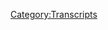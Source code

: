 {{DEFAULTSORT:
    #_TRANSCRIPT_0588:August 15, 2021
}}{{Transcript
    | title         = [[588: August 15, 2021]]
    | caption       = [https://knowledgefight.libsyn.com/588-august-15-2021 Listen to this episode on Libsyn]
    | episodeNumber = [[588: August 15, 2021|588]]
    | length        = 01:23:44
}}

{{MessageBox
    | header     = Warning: Bot Generated Content
    | text       = This transcript was automatically generated by transcription software and likely contains many mistakes and misattributions. Please check the audio for definitive quotes, attribution, and context.
    | image      = N3yvass4myg91.webp
    | imagewidth = 50px
    | id         = warning
}}

{{TranscriptBlock
    | name      = Unknown Speaker
    | timestamp = 00:00:00.000
    | text      = N-N-N-N-N-N-N-Knowledge Fight
}}

{{TranscriptBlock
    | name      = Unknown Speaker
    | timestamp = 00:00:12.960
    | text      = Damn, and, Jordan, I am SWEATING
}}

{{TranscriptBlock
    | name      = Unknown Speaker
    | timestamp = 00:00:18.039
    | text      = knowledgefight.com, it's time to pray
}}

{{TranscriptBlock
    | name      = Unknown Speaker
    | timestamp = 00:00:21.320
    | text      = I have great respect for knowledgefight
}}

{{TranscriptBlock
    | name      = Unknown Speaker
    | timestamp = 00:00:23.879
    | text      = knowledgefight
}}

{{TranscriptBlock
    | name      = Unknown Speaker
    | timestamp = 00:00:25.179
    | text      = I'm sick of them posing as if they're the good guys
}}

{{TranscriptBlock
    | name      = Unknown Speaker
    | timestamp = 00:00:27.399
    | text      = saying we are the bad guys
}}

{{TranscriptBlock
    | name      = Unknown Speaker
    | timestamp = 00:00:28.960
    | text      = knowledgefight
}}

{{TranscriptBlock
    | name      = Unknown Speaker
    | timestamp = 00:00:30.000
    | text      = Damn, and, Jordan, knowledgefight
}}

{{TranscriptBlock
    | name      = Unknown Speaker
    | timestamp = 00:00:32.280
    | text      = Riddle her, riddle her, riddle her
}}

{{TranscriptBlock
    | name      = Unknown Speaker
    | timestamp = 00:00:34.520
    | text      = I need, I need money
}}

{{TranscriptBlock
    | name      = Unknown Speaker
    | timestamp = 00:00:36.520
    | text      = Riddle her, riddle her, riddle her
}}

{{TranscriptBlock
    | name      = Unknown Speaker
    | timestamp = 00:00:39.359
    | text      = Andy and Kansas
}}

{{TranscriptBlock
    | name      = Unknown Speaker
    | timestamp = 00:00:40.479
    | text      = Andy and, Andy, and
}}

{{TranscriptBlock
    | name      = Unknown Speaker
    | timestamp = 00:00:42.200
    | text      = Stop it
}}

{{TranscriptBlock
    | name      = Unknown Speaker
    | timestamp = 00:00:42.920
    | text      = Andy and, Andy and Kansas
}}

{{TranscriptBlock
    | name      = Unknown Speaker
    | timestamp = 00:00:44.759
    | text      = Andy, Andy, it's time to pray
}}

{{TranscriptBlock
    | name      = Unknown Speaker
    | timestamp = 00:00:47.119
    | text      = Andy and Kansas, you're on the air, thanks for holding us
}}

{{TranscriptBlock
    | name      = Unknown Speaker
    | timestamp = 00:00:49.399
    | text      = Hello, Alex, I'm a first-time caller, I'm a huge fan
}}

{{TranscriptBlock
    | name      = Unknown Speaker
    | timestamp = 00:00:51.799
    | text      = I love your work
}}

{{TranscriptBlock
    | name      = Unknown Speaker
    | timestamp = 00:00:52.960
    | text      = knowledgefight
}}

{{TranscriptBlock
    | name      = Unknown Speaker
    | timestamp = 00:00:54.119
    | text      = N-N-N-N-N-N-Knowledgefight.com
}}

{{TranscriptBlock
    | name      = Unknown Speaker
    | timestamp = 00:00:57.079
    | text      = N-N-N-N-N-Knowledgefight.com
}}

{{TranscriptBlock
    | name      = Unknown Speaker
    | timestamp = 00:00:59.320
    | text      = Hey everybody, welcome back to Knowledge Fight, I'm Dan
}}

{{TranscriptBlock
    | name      = Unknown Speaker
    | timestamp = 00:01:01.439
    | text      = I'm Jordan
}}

{{TranscriptBlock
    | name      = Unknown Speaker
    | timestamp = 00:01:02.000
    | text      = We're a couple dudes, like to sit around, drink novelty
}}

{{TranscriptBlock
    | name      = Unknown Speaker
    | timestamp = 00:01:04.319
    | text      = with saline altars
}}

{{TranscriptBlock
    | name      = Unknown Speaker
    | timestamp = 00:01:06.519
    | text      = Drink novelty saline altars?
}}

{{TranscriptBlock
    | name      = Unknown Speaker
    | timestamp = 00:01:08.040
    | text      = Yes
}}

{{TranscriptBlock
    | name      = Unknown Speaker
    | timestamp = 00:01:08.439
    | text      = I like that one
}}

{{TranscriptBlock
    | name      = Unknown Speaker
    | timestamp = 00:01:09.200
    | text      = And talk a little bit about Alex Jones
}}

{{TranscriptBlock
    | name      = Unknown Speaker
    | timestamp = 00:01:11.040
    | text      = I think we're about to get cups that are made out of saline altars
}}

{{TranscriptBlock
    | name      = Unknown Speaker
    | timestamp = 00:01:14.280
    | text      = I think that's what's gonna happen here
}}

{{TranscriptBlock
    | name      = Unknown Speaker
    | timestamp = 00:01:15.359
    | text      = This is just still right in July on my checks, man
}}

{{TranscriptBlock
    | name      = Unknown Speaker
    | timestamp = 00:01:18.000
    | text      = I cannot get out of autopilot sometimes
}}

{{TranscriptBlock
    | name      = Unknown Speaker
    | timestamp = 00:01:20.719
    | text      = It's tough, it's tough
}}

{{TranscriptBlock
    | name      = Unknown Speaker
    | timestamp = 00:01:22.599
    | text      = Yeah
}}

{{TranscriptBlock
    | name      = Unknown Speaker
    | timestamp = 00:01:23.159
    | text      = Yeah, Dan
}}

{{TranscriptBlock
    | name      = Unknown Speaker
    | timestamp = 00:01:24.040
    | text      = What's up?
}}

{{TranscriptBlock
    | name      = Unknown Speaker
    | timestamp = 00:01:24.519
    | text      = What's new for you? I've got a question for you
}}

{{TranscriptBlock
    | name      = Unknown Speaker
    | timestamp = 00:01:26.879
    | text      = Okay, sure
}}

{{TranscriptBlock
    | name      = Unknown Speaker
    | timestamp = 00:01:28.480
    | text      = What's your bright spot today?
}}

{{TranscriptBlock
    | name      = Unknown Speaker
    | timestamp = 00:01:29.840
    | text      = My bright spot today, Jordan, this is not Buzz Marketing for the post office
}}

{{TranscriptBlock
    | name      = Unknown Speaker
    | timestamp = 00:01:33.159
    | text      = Alright
}}

{{TranscriptBlock
    | name      = Unknown Speaker
    | timestamp = 00:01:33.519
    | text      = This is not SpawnCon
}}

{{TranscriptBlock
    | name      = Unknown Speaker
    | timestamp = 00:01:35.239
    | text      = Does the post office sponsor things?
}}

{{TranscriptBlock
    | name      = Unknown Speaker
    | timestamp = 00:01:37.280
    | text      = Stamps
}}

{{TranscriptBlock
    | name      = Unknown Speaker
    | timestamp = 00:01:38.680
    | text      = I'm sending out all these buttons
}}

{{TranscriptBlock
    | name      = Unknown Speaker
    | timestamp = 00:01:39.959
    | text      = You're loving stamps
}}

{{TranscriptBlock
    | name      = Unknown Speaker
    | timestamp = 00:01:40.640
    | text      = And it's so fun, look at these stamps
}}

{{TranscriptBlock
    | name      = Unknown Speaker
    | timestamp = 00:01:41.879
    | text      = Oh my god, you're a philatelist
}}

{{TranscriptBlock
    | name      = Unknown Speaker
    | timestamp = 00:01:43.680
    | text      = Cappuccino, cappuccino stamps
}}

{{TranscriptBlock
    | name      = Unknown Speaker
    | timestamp = 00:01:46.879
    | text      = There's like a bunch of coffee drinks, that's really fun
}}

{{TranscriptBlock
    | name      = Unknown Speaker
    | timestamp = 00:01:49.120
    | text      = I just got these ones that are, uh, people tap dancing
}}

{{TranscriptBlock
    | name      = Unknown Speaker
    | timestamp = 00:01:52.079
    | text      = Okay, I see them, they're in different movements
}}

{{TranscriptBlock
    | name      = Unknown Speaker
    | timestamp = 00:01:54.200
    | text      = Yes
}}

{{TranscriptBlock
    | name      = Unknown Speaker
    | timestamp = 00:01:54.560
    | text      = Yeah, they're tap dancing in different ways
}}

{{TranscriptBlock
    | name      = Unknown Speaker
    | timestamp = 00:01:56.599
    | text      = It's so fun because it's clear, you can tell motion
}}

{{TranscriptBlock
    | name      = Unknown Speaker
    | timestamp = 00:01:59.640
    | text      = But it's a static picture, it's not moving at all
}}

{{TranscriptBlock
    | name      = Unknown Speaker
    | timestamp = 00:02:02.000
    | text      = But you can tell there's movement
}}

{{TranscriptBlock
    | name      = Unknown Speaker
    | timestamp = 00:02:03.719
    | text      = Yeah, yeah, yeah
}}

{{TranscriptBlock
    | name      = Unknown Speaker
    | timestamp = 00:02:04.680
    | text      = Oh, and then the highlight is this one
}}

{{TranscriptBlock
    | name      = Unknown Speaker
    | timestamp = 00:02:06.519
    | text      = Sun Science
}}

{{TranscriptBlock
    | name      = Unknown Speaker
    | timestamp = 00:02:08.159
    | text      = Oh, that is actually pretty cool
}}

{{TranscriptBlock
    | name      = Unknown Speaker
    | timestamp = 00:02:09.639
    | text      = They're like, uh, kind of shiny
}}

{{TranscriptBlock
    | name      = Unknown Speaker
    | timestamp = 00:02:11.319
    | text      = Yeah
}}

{{TranscriptBlock
    | name      = Unknown Speaker
    | timestamp = 00:02:11.759
    | text      = And like, they reflect light if you move them around
}}

{{TranscriptBlock
    | name      = Unknown Speaker
    | timestamp = 00:02:14.280
    | text      = You get different looks of the sun
}}

{{TranscriptBlock
    | name      = Unknown Speaker
    | timestamp = 00:02:16.360
    | text      = Yeah, that's not, that's not bad
}}

{{TranscriptBlock
    | name      = Unknown Speaker
    | timestamp = 00:02:17.919
    | text      = So some people who are getting buttons are gonna get some cool sun, uh, stamps
}}

{{TranscriptBlock
    | name      = Unknown Speaker
    | timestamp = 00:02:23.120
    | text      = Some are gonna get some tap dancing and some are gonna get coffee drinks
}}

{{TranscriptBlock
    | name      = Unknown Speaker
    | timestamp = 00:02:25.639
    | text      = I'm waiting for you to get some binders and start really going for the stamp collecting
}}

{{TranscriptBlock
    | name      = Unknown Speaker
    | timestamp = 00:02:30.360
    | text      = Uh, I
}}

{{TranscriptBlock
    | name      = Unknown Speaker
    | timestamp = 00:02:31.599
    | text      = We're gonna get 300 stamps by the end of this year
}}

{{TranscriptBlock
    | name      = Unknown Speaker
    | timestamp = 00:02:35.120
    | text      = I mean, look, dude, one of the things that is definitely true is that I do have a collector's impulse
}}

{{TranscriptBlock
    | name      = Unknown Speaker
    | timestamp = 00:02:40.199
    | text      = That's true
}}

{{TranscriptBlock
    | name      = Unknown Speaker
    | timestamp = 00:02:40.840
    | text      = I used to collect, uh, certainly basketball cards
}}

{{TranscriptBlock
    | name      = Unknown Speaker
    | timestamp = 00:02:44.000
    | text      = Uh, a little bit of football cards, mostly basketball though
}}

{{TranscriptBlock
    | name      = Unknown Speaker
    | timestamp = 00:02:47.000
    | text      = Uh, Marvel cards
}}

{{TranscriptBlock
    | name      = Unknown Speaker
    | timestamp = 00:02:48.800
    | text      = Did you?
}}

{{TranscriptBlock
    | name      = Unknown Speaker
    | timestamp = 00:02:49.360
    | text      = Yeah
}}

{{TranscriptBlock
    | name      = Unknown Speaker
    | timestamp = 00:02:49.680
    | text      = I did not know that
}}

{{TranscriptBlock
    | name      = Unknown Speaker
    | timestamp = 00:02:50.439
    | text      = They had those
}}

{{TranscriptBlock
    | name      = Unknown Speaker
    | timestamp = 00:02:51.319
    | text      = But you weren't a Pokemon card person
}}

{{TranscriptBlock
    | name      = Unknown Speaker
    | timestamp = 00:02:53.080
    | text      = I was a little bit too old for that
}}

{{TranscriptBlock
    | name      = Unknown Speaker
    | timestamp = 00:02:55.199
    | text      = Yeah
}}

{{TranscriptBlock
    | name      = Unknown Speaker
    | timestamp = 00:02:55.719
    | text      = I had, my, my timing was a tiny bit off
}}

{{TranscriptBlock
    | name      = Unknown Speaker
    | timestamp = 00:02:58.199
    | text      = Did you do Magic the Gathering?
}}

{{TranscriptBlock
    | name      = Unknown Speaker
    | timestamp = 00:02:59.800
    | text      = I would have, but my parents found it demonic
}}

{{TranscriptBlock
    | name      = Unknown Speaker
    | timestamp = 00:03:02.199
    | text      = Oh, that's right
}}

{{TranscriptBlock
    | name      = Unknown Speaker
    | timestamp = 00:03:03.520
    | text      = You got right in that, Matt
}}

{{TranscriptBlock
    | name      = Unknown Speaker
    | timestamp = 00:03:04.879
    | text      = Yeah
}}

{{TranscriptBlock
    | name      = Unknown Speaker
    | timestamp = 00:03:05.360
    | text      = It was, it was something that was very attractive to me
}}

{{TranscriptBlock
    | name      = Unknown Speaker
    | timestamp = 00:03:07.759
    | text      = And, uh, in hindsight, I wish that I had the wherewithal to, like, stand up and just be like
}}

{{TranscriptBlock
    | name      = Unknown Speaker
    | timestamp = 00:03:12.439
    | text      = I'm gonna have a secret collection of these
}}

{{TranscriptBlock
    | name      = Unknown Speaker
    | timestamp = 00:03:15.159
    | text      = Um, but I did not
}}

{{TranscriptBlock
    | name      = Unknown Speaker
    | timestamp = 00:03:16.360
    | text      = I had a weird situation
}}

{{TranscriptBlock
    | name      = Unknown Speaker
    | timestamp = 00:03:17.680
    | text      = I pla-, I went to a Magic the Gathering tournament at a, uh, uh, what's it called?
}}

{{TranscriptBlock
    | name      = Unknown Speaker
    | timestamp = 00:03:22.639
    | text      = Uh, Masonic Lodge, uh, one of my friends, his dad
}}

{{TranscriptBlock
    | name      = Unknown Speaker
    | timestamp = 00:03:26.560
    | text      = This checks out
}}

{{TranscriptBlock
    | name      = Unknown Speaker
    | timestamp = 00:03:27.159
    | text      = His dad was a Mason
}}

{{TranscriptBlock
    | name      = Unknown Speaker
    | timestamp = 00:03:28.639
    | text      = This is exactly what my parents were saying
}}

{{TranscriptBlock
    | name      = Unknown Speaker
    | timestamp = 00:03:30.599
    | text      = Yeah, and so
}}

{{TranscriptBlock
    | name      = Unknown Speaker
    | timestamp = 00:03:31.479
    | text      = Yeah, the Masons are involved with Magic the Gathering
}}

{{TranscriptBlock
    | name      = Unknown Speaker
    | timestamp = 00:03:33.879
    | text      = He took me to a Magic the Gathering tournament at a Masonic temple
}}

{{TranscriptBlock
    | name      = Unknown Speaker
    | timestamp = 00:03:37.159
    | text      = And, uh, I did not do well
}}

{{TranscriptBlock
    | name      = Unknown Speaker
    | timestamp = 00:03:39.159
    | text      = It was only my second time playing, but he was very interesting
}}

{{TranscriptBlock
    | name      = Unknown Speaker
    | timestamp = 00:03:41.919
    | text      = And then they took, uh, uh, 12 ounces of your blood
}}

{{TranscriptBlock
    | name      = Unknown Speaker
    | timestamp = 00:03:45.159
    | text      = Yeah, exactly
}}

{{TranscriptBlock
    | name      = Unknown Speaker
    | timestamp = 00:03:46.479
    | text      = From losing
}}

{{TranscriptBlock
    | name      = Unknown Speaker
    | timestamp = 00:03:47.080
    | text      = That's where it all went south for me
}}

{{TranscriptBlock
    | name      = Unknown Speaker
    | timestamp = 00:03:48.520
    | text      = Um, yeah, I, I, I don't think I'll get into collecting stamps
}}

{{TranscriptBlock
    | name      = Unknown Speaker
    | timestamp = 00:03:52.080
    | text      = But the only reason is because there's too many of them
}}

{{TranscriptBlock
    | name      = Unknown Speaker
    | timestamp = 00:03:54.919
    | text      = Yeah
}}

{{TranscriptBlock
    | name      = Unknown Speaker
    | timestamp = 00:03:55.719
    | text      = It, it, there's, it, it's been too long that they've been making them
}}

{{TranscriptBlock
    | name      = Unknown Speaker
    | timestamp = 00:04:01.879
    | text      = It does seem a little daunting to start collecting stamps now
}}

{{TranscriptBlock
    | name      = Unknown Speaker
    | timestamp = 00:04:05.120
    | text      = Yeah, now is not the time
}}

{{TranscriptBlock
    | name      = Unknown Speaker
    | timestamp = 00:04:07.639
    | text      = Like, a long time ago would have been
}}

{{TranscriptBlock
    | name      = Unknown Speaker
    | timestamp = 00:04:10.039
    | text      = 1880s, you start collecting stamps by the end of the century
}}

{{TranscriptBlock
    | name      = Unknown Speaker
    | timestamp = 00:04:14.680
    | text      = You're golden, but now
}}

{{TranscriptBlock
    | name      = Unknown Speaker
    | timestamp = 00:04:16.079
    | text      = Same, same with coins
}}

{{TranscriptBlock
    | name      = Unknown Speaker
    | timestamp = 00:04:17.120
    | text      = Like, it just seems like
}}

{{TranscriptBlock
    | name      = Unknown Speaker
    | timestamp = 00:04:18.240
    | text      = These boats have sailed
}}

{{TranscriptBlock
    | name      = Unknown Speaker
    | timestamp = 00:04:19.519
    | text      = Yeah
}}

{{TranscriptBlock
    | name      = Unknown Speaker
    | timestamp = 00:04:19.839
    | text      = But there is still a part of me that yearns for a collection of something.
}}

{{TranscriptBlock
    | name      = Unknown Speaker
    | timestamp = 00:04:22.839
    | text      = I mean, we gotta start diving for doubloons.
}}

{{TranscriptBlock
    | name      = Unknown Speaker
    | timestamp = 00:04:25.300
    | text      = We should collect doubloons.
}}

{{TranscriptBlock
    | name      = Unknown Speaker
    | timestamp = 00:04:26.879
    | text      = I can't tell you how in I am on that.
}}

{{TranscriptBlock
    | name      = Unknown Speaker
    | timestamp = 00:04:29.560
    | text      = Let's do it.
}}

{{TranscriptBlock
    | name      = Unknown Speaker
    | timestamp = 00:04:31.300
    | text      = Let's...
}}

{{TranscriptBlock
    | name      = Unknown Speaker
    | timestamp = 00:04:32.560
    | text      = I'll collect doubloons.
}}

{{TranscriptBlock
    | name      = Unknown Speaker
    | timestamp = 00:04:33.480
    | text      = ...get some buried sunken treasures.
}}

{{TranscriptBlock
    | name      = Unknown Speaker
    | timestamp = 00:04:35.480
    | text      = The next James Cameron.
}}

{{TranscriptBlock
    | name      = Unknown Speaker
    | timestamp = 00:04:36.860
    | text      = Let's...
}}

{{TranscriptBlock
    | name      = Unknown Speaker
    | timestamp = 00:04:38.399
    | text      = Next vacation.
}}

{{TranscriptBlock
    | name      = Unknown Speaker
    | timestamp = 00:04:39.819
    | text      = Let's go huntin' for treasure.
}}

{{TranscriptBlock
    | name      = Unknown Speaker
    | timestamp = 00:04:41.939
    | text      = Hahahaha!
}}

{{TranscriptBlock
    | name      = Unknown Speaker
    | timestamp = 00:04:44.779
    | text      = Alright.
}}

{{TranscriptBlock
    | name      = Unknown Speaker
    | timestamp = 00:04:45.779
    | text      = Put it in the books.
}}

{{TranscriptBlock
    | name      = Unknown Speaker
    | timestamp = 00:04:46.860
    | text      = Treasure hunting.
}}

{{TranscriptBlock
    | name      = Unknown Speaker
    | timestamp = 00:04:47.699
    | text      = Alright.
}}

{{TranscriptBlock
    | name      = Unknown Speaker
    | timestamp = 00:04:48.360
    | text      = 2022.
}}

{{TranscriptBlock
    | name      = Unknown Speaker
    | timestamp = 00:04:50.620
    | text      = I hear that there's a clue on the back of the...
}}

{{TranscriptBlock
    | name      = Unknown Speaker
    | timestamp = 00:04:53.740
    | text      = Declaration of Independence.
}}

{{TranscriptBlock
    | name      = Unknown Speaker
    | timestamp = 00:04:57.420
    | text      = We should go check that out.
}}

{{TranscriptBlock
    | name      = Unknown Speaker
    | timestamp = 00:04:59.259
    | text      = What's your Bright Spot?
}}

{{TranscriptBlock
    | name      = Unknown Speaker
    | timestamp = 00:05:00.379
    | text      = My Bright Spot...
}}

{{TranscriptBlock
    | name      = Unknown Speaker
    | timestamp = 00:05:01.459
    | text      = Oh, there's a new game out called Humankind, I think is the name of it.
}}

{{TranscriptBlock
    | name      = Unknown Speaker
    | timestamp = 00:05:06.800
    | text      = Pretty sure, but it's basically Civilization 6.
}}

{{TranscriptBlock
    | name      = Unknown Speaker
    | timestamp = 00:05:11.019
    | text      = But it's different.
}}

{{TranscriptBlock
    | name      = Unknown Speaker
    | timestamp = 00:05:13.019
    | text      = You know, it's really, really good.
}}

{{TranscriptBlock
    | name      = Unknown Speaker
    | timestamp = 00:05:14.259
    | text      = Oh, it's the same but different, you say.
}}

{{TranscriptBlock
    | name      = Unknown Speaker
    | timestamp = 00:05:15.980
    | text      = You know, it's one of those games where you play it and you're like, okay, I realize that
}}

{{TranscriptBlock
    | name      = Unknown Speaker
    | timestamp = 00:05:20.519
    | text      = this is almost exactly like Civilization 6.
}}

{{TranscriptBlock
    | name      = Unknown Speaker
    | timestamp = 00:05:23.980
    | text      = But then, while you're playing it, you're like, I don't know if there's any other way
}}

{{TranscriptBlock
    | name      = Unknown Speaker
    | timestamp = 00:05:27.459
    | text      = to make this type of game, though.
}}

{{TranscriptBlock
    | name      = Unknown Speaker
    | timestamp = 00:05:29.860
    | text      = That's how incredibly valuable Civilization is, the game series.
}}

{{TranscriptBlock
    | name      = Unknown Speaker
    | timestamp = 00:05:34.540
    | text      = Sort of like a city and state simulation.
}}

{{TranscriptBlock
    | name      = Unknown Speaker
    | timestamp = 00:05:37.959
    | text      = Yeah, yeah, yeah.
}}

{{TranscriptBlock
    | name      = Unknown Speaker
    | timestamp = 00:05:39.379
    | text      = And you start out just kind of the way you do.
}}

{{TranscriptBlock
    | name      = Unknown Speaker
    | timestamp = 00:05:42.019
    | text      = You start out in the Neolithic Age.
}}

{{TranscriptBlock
    | name      = Unknown Speaker
    | timestamp = 00:05:43.459
    | text      = And some of the cool things about it is that you can change your society and evolve over
}}

{{TranscriptBlock
    | name      = Unknown Speaker
    | timestamp = 00:05:47.779
    | text      = time instead of just being stuck with like, oh, we're the, you know, Joe Empire, and now
}}

{{TranscriptBlock
    | name      = Unknown Speaker
    | timestamp = 00:05:54.540
    | text      = you're going to stay like that until the future.
}}

{{TranscriptBlock
    | name      = Unknown Speaker
    | timestamp = 00:05:56.819
    | text      = You can grow and change and you can have different kinds of different things going on.
}}

{{TranscriptBlock
    | name      = Unknown Speaker
    | timestamp = 00:06:00.339
    | text      = It's actually really, really interesting.
}}

{{TranscriptBlock
    | name      = Unknown Speaker
    | timestamp = 00:06:02.379
    | text      = I'm looking it up and I'm seeing that it's just on computers now, so I am out.
}}

{{TranscriptBlock
    | name      = Unknown Speaker
    | timestamp = 00:06:07.779
    | text      = Yeah, I apologize for that.
}}

{{TranscriptBlock
    | name      = Unknown Speaker
    | timestamp = 00:06:09.379
    | text      = But that does sound really fun.
}}

{{TranscriptBlock
    | name      = Unknown Speaker
    | timestamp = 00:06:10.860
    | text      = It's really good.
}}

{{TranscriptBlock
    | name      = Unknown Speaker
    | timestamp = 00:06:11.860
    | text      = It's really good.
}}

{{TranscriptBlock
    | name      = Unknown Speaker
    | timestamp = 00:06:12.860
    | text      = I do find that I enjoy those games a little bit more than I thought I did.
}}

{{TranscriptBlock
    | name      = Unknown Speaker
    | timestamp = 00:06:17.100
    | text      = Yeah.
}}

{{TranscriptBlock
    | name      = Unknown Speaker
    | timestamp = 00:06:18.100
    | text      = Like, I definitely loved SimCity and Civilization when I was younger and coming up, but simulation
}}

{{TranscriptBlock
    | name      = Unknown Speaker
    | timestamp = 00:06:25.060
    | text      = games kind of took a real back seat.
}}

{{TranscriptBlock
    | name      = Unknown Speaker
    | timestamp = 00:06:28.579
    | text      = Yeah, yeah, yeah.
}}

{{TranscriptBlock
    | name      = Unknown Speaker
    | timestamp = 00:06:29.579
    | text      = But there's a lot of fun in that.
}}

{{TranscriptBlock
    | name      = Unknown Speaker
    | timestamp = 00:06:31.100
    | text      = Oh, totally.
}}

{{TranscriptBlock
    | name      = Unknown Speaker
    | timestamp = 00:06:32.100
    | text      = And it's a nice mix.
}}

{{TranscriptBlock
    | name      = Unknown Speaker
    | timestamp = 00:06:33.100
    | text      = Like, if you've ever played Crusader Kings 2 or something like that, where the level
}}

{{TranscriptBlock
    | name      = Unknown Speaker
    | timestamp = 00:06:37.180
    | text      = of complexity is such that it's so impossible to like, hey, just start playing.
}}

{{TranscriptBlock
    | name      = Unknown Speaker
    | timestamp = 00:06:42.019
    | text      = You're like, you have to read through Reddit for an hour just to figure out how to start
}}

{{TranscriptBlock
    | name      = Unknown Speaker
    | timestamp = 00:06:45.620
    | text      = the game, you know?
}}

{{TranscriptBlock
    | name      = Unknown Speaker
    | timestamp = 00:06:46.620
    | text      = How do I walk?
}}

{{TranscriptBlock
    | name      = Unknown Speaker
    | timestamp = 00:06:47.620
    | text      = Yeah, exactly.
}}

{{TranscriptBlock
    | name      = Unknown Speaker
    | timestamp = 00:06:48.620
    | text      = But this one has, like, that good mix of difficulty and simplicity and fun.
}}

{{TranscriptBlock
    | name      = Unknown Speaker
    | timestamp = 00:06:54.019
    | text      = It's great.
}}

{{TranscriptBlock
    | name      = Unknown Speaker
    | timestamp = 00:06:55.019
    | text      = It's great.
}}

{{TranscriptBlock
    | name      = Unknown Speaker
    | timestamp = 00:06:56.019
    | text      = I like it.
}}

{{TranscriptBlock
    | name      = Unknown Speaker
    | timestamp = 00:06:57.019
    | text      = So, Jordan, today what we're doing is we are talking about August 15th, 2021, if I check.
}}

{{TranscriptBlock
    | name      = Unknown Speaker
    | timestamp = 00:07:01.779
    | text      = Ah, shit.
}}

{{TranscriptBlock
    | name      = Unknown Speaker
    | timestamp = 00:07:03.180
    | text      = This is the day that the news broke of the Taliban entering Kabul.
}}

{{TranscriptBlock
    | name      = Unknown Speaker
    | timestamp = 00:07:09.620
    | text      = Yep, yep.
}}

{{TranscriptBlock
    | name      = Unknown Speaker
    | timestamp = 00:07:10.620
    | text      = So I thought it would be interesting to check in, you know, like, these days that things
}}

{{TranscriptBlock
    | name      = Unknown Speaker
    | timestamp = 00:07:15.339
    | text      = happen, I always am interested in the snapshot.
}}

{{TranscriptBlock
    | name      = Unknown Speaker
    | timestamp = 00:07:18.180
    | text      = Sure.
}}

{{TranscriptBlock
    | name      = Unknown Speaker
    | timestamp = 00:07:19.180
    | text      = You know, the day of.
}}

{{TranscriptBlock
    | name      = Unknown Speaker
    | timestamp = 00:07:20.180
    | text      = Right.
}}

{{TranscriptBlock
    | name      = Unknown Speaker
    | timestamp = 00:07:21.180
    | text      = What is Alex's coverage?
}}

{{TranscriptBlock
    | name      = Unknown Speaker
    | timestamp = 00:07:22.740
    | text      = He's the tip of the spear.
}}

{{TranscriptBlock
    | name      = Unknown Speaker
    | timestamp = 00:07:23.740
    | text      = The capital has fallen.
}}

{{TranscriptBlock
    | name      = Unknown Speaker
    | timestamp = 00:07:24.980
    | text      = He's tomorrow's news today.
}}

{{TranscriptBlock
    | name      = Unknown Speaker
    | timestamp = 00:07:26.740
    | text      = Right.
}}

{{TranscriptBlock
    | name      = Unknown Speaker
    | timestamp = 00:07:27.740
    | text      = So today, if something's happening, I guess he should be way ahead of it.
}}

{{TranscriptBlock
    | name      = Unknown Speaker
    | timestamp = 00:07:32.639
    | text      = You would think.
}}

{{TranscriptBlock
    | name      = Unknown Speaker
    | timestamp = 00:07:33.639
    | text      = Because he didn't cover this yesterday.
}}

{{TranscriptBlock
    | name      = Unknown Speaker
    | timestamp = 00:07:35.459
    | text      = No, no.
}}

{{TranscriptBlock
    | name      = Unknown Speaker
    | timestamp = 00:07:36.459
    | text      = The day before.
}}

{{TranscriptBlock
    | name      = Unknown Speaker
    | timestamp = 00:07:37.459
    | text      = Yeah.
}}

{{TranscriptBlock
    | name      = Unknown Speaker
    | timestamp = 00:07:38.459
    | text      = He would think that this day's news wasn't covered yesterday.
}}

{{TranscriptBlock
    | name      = Unknown Speaker
    | timestamp = 00:07:42.300
    | text      = Today's news is today.
}}

{{TranscriptBlock
    | name      = Unknown Speaker
    | timestamp = 00:07:43.620
    | text      = Right.
}}

{{TranscriptBlock
    | name      = Unknown Speaker
    | timestamp = 00:07:44.620
    | text      = Right.
}}

{{TranscriptBlock
    | name      = Unknown Speaker
    | timestamp = 00:07:45.620
    | text      = So let's see.
}}

{{TranscriptBlock
    | name      = Unknown Speaker
    | timestamp = 00:07:46.620
    | text      = I want to see how he covers it.
}}

{{TranscriptBlock
    | name      = Unknown Speaker
    | timestamp = 00:07:47.620
    | text      = Yeah.
}}

{{TranscriptBlock
    | name      = Unknown Speaker
    | timestamp = 00:07:48.620
    | text      = So here we are, August 15th.
}}

{{TranscriptBlock
    | name      = Unknown Speaker
    | timestamp = 00:07:49.620
    | text      = We'll get down to business on this.
}}

{{TranscriptBlock
    | name      = Unknown Speaker
    | timestamp = 00:07:50.620
    | text      = But first, Jordan, let's take a little moment and say hello to some new wonks.
}}

{{TranscriptBlock
    | name      = Unknown Speaker
    | timestamp = 00:07:51.860
    | text      = Ooh, that's a great idea.
}}

{{TranscriptBlock
    | name      = Unknown Speaker
    | timestamp = 00:07:52.939
    | text      = So first, Manuel Z.
}}

{{TranscriptBlock
    | name      = Unknown Speaker
    | timestamp = 00:07:54.459
    | text      = Thank you so much.
}}

{{TranscriptBlock
    | name      = Unknown Speaker
    | timestamp = 00:07:55.459
    | text      = You're now a policy wonk.
}}

{{TranscriptBlock
    | name      = Unknown Speaker
    | timestamp = 00:07:56.579
    | text      = I'm a policy wonk.
}}

{{TranscriptBlock
    | name      = Unknown Speaker
    | timestamp = 00:07:57.579
    | text      = Thank you, Manuel.
}}

{{TranscriptBlock
    | name      = Unknown Speaker
    | timestamp = 00:07:58.579
    | text      = Next, Wombat Lord.
}}

{{TranscriptBlock
    | name      = Unknown Speaker
    | timestamp = 00:07:59.860
    | text      = Thank you so much.
}}

{{TranscriptBlock
    | name      = Unknown Speaker
    | timestamp = 00:08:00.860
    | text      = You're now a policy wonk.
}}

{{TranscriptBlock
    | name      = Unknown Speaker
    | timestamp = 00:08:01.860
    | text      = I'm a policy wonk.
}}

{{TranscriptBlock
    | name      = Unknown Speaker
    | timestamp = 00:08:02.860
    | text      = Thanks, Wombat Lord.
}}

{{TranscriptBlock
    | name      = Unknown Speaker
    | timestamp = 00:08:03.860
    | text      = Thank you.
}}

{{TranscriptBlock
    | name      = Unknown Speaker
    | timestamp = 00:08:04.860
    | text      = Next, Lex.
}}

{{TranscriptBlock
    | name      = Unknown Speaker
    | timestamp = 00:08:05.860
    | text      = Thank you so much.
}}

{{TranscriptBlock
    | name      = Unknown Speaker
    | timestamp = 00:08:06.860
    | text      = You're now a policy wonk.
}}

{{TranscriptBlock
    | name      = Unknown Speaker
    | timestamp = 00:08:07.860
    | text      = Next, Lex.
}}

{{TranscriptBlock
    | name      = Unknown Speaker
    | timestamp = 00:08:08.860
    | text      = Thank you.
}}

{{TranscriptBlock
    | name      = Unknown Speaker
    | timestamp = 00:08:09.860
    | text      = Next, Chesterfield.
}}

{{TranscriptBlock
    | name      = Unknown Speaker
    | timestamp = 00:08:10.860
    | text      = Thank you so much.
}}

{{TranscriptBlock
    | name      = Unknown Speaker
    | timestamp = 00:08:11.860
    | text      = You're now a policy wonk.
}}

{{TranscriptBlock
    | name      = Unknown Speaker
    | timestamp = 00:08:12.860
    | text      = I'm a policy wonk.
}}

{{TranscriptBlock
    | name      = Unknown Speaker
    | timestamp = 00:08:13.860
    | text      = Thank you, Chesterfield.
}}

{{TranscriptBlock
    | name      = Unknown Speaker
    | timestamp = 00:08:14.860
    | text      = Next, Squid Muscle.
}}

{{TranscriptBlock
    | name      = Unknown Speaker
    | timestamp = 00:08:15.860
    | text      = Thank you so much.
}}

{{TranscriptBlock
    | name      = Unknown Speaker
    | timestamp = 00:08:16.860
    | text      = You are now a policy wonk.
}}

{{TranscriptBlock
    | name      = Unknown Speaker
    | timestamp = 00:08:17.860
    | text      = I'm a policy wonk.
}}

{{TranscriptBlock
    | name      = Unknown Speaker
    | timestamp = 00:08:18.860
    | text      = Thank you, Squid.
}}

{{TranscriptBlock
    | name      = Unknown Speaker
    | timestamp = 00:08:19.860
    | text      = Do squids have muscles?
}}

{{TranscriptBlock
    | name      = Unknown Speaker
    | timestamp = 00:08:20.860
    | text      = I'm not sure.
}}

{{TranscriptBlock
    | name      = Unknown Speaker
    | timestamp = 00:08:21.860
    | text      = That's a good question.
}}

{{TranscriptBlock
    | name      = Unknown Speaker
    | timestamp = 00:08:22.860
    | text      = That's an interesting question.
}}

{{TranscriptBlock
    | name      = Unknown Speaker
    | timestamp = 00:08:23.860
    | text      = And we got a technocrat out there.
}}

{{TranscriptBlock
    | name      = Unknown Speaker
    | timestamp = 00:08:24.860
    | text      = I renounce Jesus Christ.
}}

{{TranscriptBlock
    | name      = Unknown Speaker
    | timestamp = 00:08:25.860
    | text      = Thank you so much.
}}

{{TranscriptBlock
    | name      = Unknown Speaker
    | timestamp = 00:08:26.860
    | text      = You are now a technocrat.
}}

{{TranscriptBlock
    | name      = Unknown Speaker
    | timestamp = 00:08:27.860
    | text      = I'm a policy wonk.
}}

{{TranscriptBlock
    | name      = Unknown Speaker
    | timestamp = 00:08:28.860
    | text      = Crikey, mate.
}}

{{TranscriptBlock
    | name      = Unknown Speaker
    | timestamp = 00:08:29.860
    | text      = That's fantastic.
}}

{{TranscriptBlock
    | name      = Unknown Speaker
    | timestamp = 00:08:30.860
    | text      = Have yourself a brew.
}}

{{TranscriptBlock
    | name      = Unknown Speaker
    | timestamp = 00:08:31.860
    | text      = How's your 401k doing, bro?
}}

{{TranscriptBlock
    | name      = Unknown Speaker
    | timestamp = 00:08:32.860
    | text      = All right.
}}

{{TranscriptBlock
    | name      = Unknown Speaker
    | timestamp = 00:08:33.860
    | text      = We got to go full tilt boogie on this Watson, all right?
}}

{{TranscriptBlock
    | name      = Unknown Speaker
    | timestamp = 00:08:35.460
    | text      = Let's just get down to business.
}}

{{TranscriptBlock
    | name      = Unknown Speaker
    | timestamp = 00:08:38.059
    | text      = We ain't making that money off that heroin.
}}

{{TranscriptBlock
    | name      = Unknown Speaker
    | timestamp = 00:08:39.059
    | text      = Why are you pimps so good?
}}

{{TranscriptBlock
    | name      = Unknown Speaker
    | timestamp = 00:08:40.940
    | text      = My neck is freakishly large.
}}

{{TranscriptBlock
    | name      = Unknown Speaker
    | timestamp = 00:08:42.580
    | text      = I declare info war on you.
}}

{{TranscriptBlock
    | name      = Unknown Speaker
    | timestamp = 00:08:45.460
    | text      = Thank you all.
}}

{{TranscriptBlock
    | name      = Unknown Speaker
    | timestamp = 00:08:46.460
    | text      = Yes.
}}

{{TranscriptBlock
    | name      = Unknown Speaker
    | timestamp = 00:08:47.460
    | text      = And also thank you to Samuel.
}}

{{TranscriptBlock
    | name      = Unknown Speaker
    | timestamp = 00:08:48.460
    | text      = I've got a new member for Selene's family.
}}

{{TranscriptBlock
    | name      = Unknown Speaker
    | timestamp = 00:08:51.899
    | text      = For the cult of three?
}}

{{TranscriptBlock
    | name      = Unknown Speaker
    | timestamp = 00:08:53.460
    | text      = Yeah.
}}

{{TranscriptBlock
    | name      = Unknown Speaker
    | timestamp = 00:08:54.460
    | text      = An African rhino.
}}

{{TranscriptBlock
    | name      = Unknown Speaker
    | timestamp = 00:08:55.460
    | text      = Ooh.
}}

{{TranscriptBlock
    | name      = Unknown Speaker
    | timestamp = 00:08:56.460
    | text      = And the message here is I, Gorlax, the destroyer of local municipalities, swear undying fealty
}}

{{TranscriptBlock
    | name      = Unknown Speaker
    | timestamp = 00:09:01.500
    | text      = to the altar of Selene.
}}

{{TranscriptBlock
    | name      = Unknown Speaker
    | timestamp = 00:09:02.980
    | text      = Okay.
}}

{{TranscriptBlock
    | name      = Unknown Speaker
    | timestamp = 00:09:03.980
    | text      = And theoretically, I know I'm copying the good person who adopted the elephant, but
}}

{{TranscriptBlock
    | name      = Unknown Speaker
    | timestamp = 00:09:06.700
    | text      = it's a good idea.
}}

{{TranscriptBlock
    | name      = Unknown Speaker
    | timestamp = 00:09:09.100
    | text      = So thank you, Gorlax.
}}

{{TranscriptBlock
    | name      = Unknown Speaker
    | timestamp = 00:09:11.100
    | text      = You know, sometimes things evolve outside of your control and it looks a little scary
}}

{{TranscriptBlock
    | name      = Unknown Speaker
    | timestamp = 00:09:15.899
    | text      = sometimes from the ivory tower.
}}

{{TranscriptBlock
    | name      = Unknown Speaker
    | timestamp = 00:09:20.419
    | text      = So we're going to start off here and Alex does get into Afghanistan a little bit off
}}

{{TranscriptBlock
    | name      = Unknown Speaker
    | timestamp = 00:09:26.059
    | text      = the jump.
}}

{{TranscriptBlock
    | name      = Unknown Speaker
    | timestamp = 00:09:27.379
    | text      = Taliban after 20 years and two point trillion dollars spent to create this United Nations
}}

{{TranscriptBlock
    | name      = Unknown Speaker
    | timestamp = 00:09:38.500
    | text      = utopia of love and kindness and goodness, really all been a giant fraud to get the opium.
}}

{{TranscriptBlock
    | name      = Unknown Speaker
    | timestamp = 00:09:46.039
    | text      = It's all been a giant scam to secure the country for China so they can get trillions of dollars
}}

{{TranscriptBlock
    | name      = Unknown Speaker
    | timestamp = 00:09:51.620
    | text      = in rare earth minerals out of the country.
}}

{{TranscriptBlock
    | name      = Unknown Speaker
    | timestamp = 00:09:55.620
    | text      = And now China is moving in to replace the United States as the new empire to take control,
}}

{{TranscriptBlock
    | name      = Unknown Speaker
    | timestamp = 00:10:00.500
    | text      = but they don't need to use any violence.
}}

{{TranscriptBlock
    | name      = Unknown Speaker
    | timestamp = 00:10:02.659
    | text      = They'll just simply buy off the Taliban.
}}

{{TranscriptBlock
    | name      = Unknown Speaker
    | timestamp = 00:10:06.740
    | text      = Didn't we try that?
}}

{{TranscriptBlock
    | name      = Unknown Speaker
    | timestamp = 00:10:08.039
    | text      = They're trying to blame President Trump for what has happened, but he had a completely
}}

{{TranscriptBlock
    | name      = Unknown Speaker
    | timestamp = 00:10:13.100
    | text      = different plan of withdrawal.
}}

{{TranscriptBlock
    | name      = Unknown Speaker
    | timestamp = 00:10:16.279
    | text      = This has been a panic withdrawal, almost as if they wanted this to happen on purpose.
}}

{{TranscriptBlock
    | name      = Unknown Speaker
    | timestamp = 00:10:26.179
    | text      = Helicopters are evacuating staff from the U.S. Embassy in Kabul as the Taliban entered
}}

{{TranscriptBlock
    | name      = Unknown Speaker
    | timestamp = 00:10:29.779
    | text      = the Afghan capital from all sides.
}}

{{TranscriptBlock
    | name      = Unknown Speaker
    | timestamp = 00:10:33.179
    | text      = So I'm sure some people are trying to blame Trump for the current situation in Afghanistan.
}}

{{TranscriptBlock
    | name      = Unknown Speaker
    | timestamp = 00:10:37.299
    | text      = And I would agree that that's kind of looking at too small of a picture.
}}

{{TranscriptBlock
    | name      = Unknown Speaker
    | timestamp = 00:10:40.899
    | text      = I would say the same of people who'd like to throw a complete blame onto Biden.
}}

{{TranscriptBlock
    | name      = Unknown Speaker
    | timestamp = 00:10:44.220
    | text      = I think it's yeah, it's a limited scope.
}}

{{TranscriptBlock
    | name      = Unknown Speaker
    | timestamp = 00:10:46.259
    | text      = Yeah.
}}

{{TranscriptBlock
    | name      = Unknown Speaker
    | timestamp = 00:10:47.259
    | text      = There's plenty of blame to go around to a whole lot of people, but I also kind of believe
}}

{{TranscriptBlock
    | name      = Unknown Speaker
    | timestamp = 00:10:50.539
    | text      = that assigning appropriate levels of blame isn't something that we're capable of doing
}}

{{TranscriptBlock
    | name      = Unknown Speaker
    | timestamp = 00:10:54.240
    | text      = on this podcast.
}}

{{TranscriptBlock
    | name      = Unknown Speaker
    | timestamp = 00:10:55.240
    | text      = So I don't even want to engage it.
}}

{{TranscriptBlock
    | name      = Unknown Speaker
    | timestamp = 00:10:57.100
    | text      = Sure, sure.
}}

{{TranscriptBlock
    | name      = Unknown Speaker
    | timestamp = 00:10:58.100
    | text      = Alex is in a really tough situation here for his narratives because the taking of Kabul
}}

{{TranscriptBlock
    | name      = Unknown Speaker
    | timestamp = 00:11:02.820
    | text      = is the direct result of the United States withdrawing troops, which is something that
}}

{{TranscriptBlock
    | name      = Unknown Speaker
    | timestamp = 00:11:06.779
    | text      = he's championed for a long time now.
}}

{{TranscriptBlock
    | name      = Unknown Speaker
    | timestamp = 00:11:09.840
    | text      = In the lead up to the 2016 and 2020 elections, Alex presented Trump as the peace candidate
}}

{{TranscriptBlock
    | name      = Unknown Speaker
    | timestamp = 00:11:14.500
    | text      = in opposition to Clinton and Biden, who were hawks seeking to keep these conflicts going
}}

{{TranscriptBlock
    | name      = Unknown Speaker
    | timestamp = 00:11:19.179
    | text      = indefinitely.
}}

{{TranscriptBlock
    | name      = Unknown Speaker
    | timestamp = 00:11:20.179
    | text      = Right.
}}

{{TranscriptBlock
    | name      = Unknown Speaker
    | timestamp = 00:11:21.179
    | text      = It was a major selling point for Alex that Trump wanted to bring the troops home.
}}

{{TranscriptBlock
    | name      = Unknown Speaker
    | timestamp = 00:11:24.139
    | text      = And for what it's worth, that's one of the territories where we came closest to agreement
}}

{{TranscriptBlock
    | name      = Unknown Speaker
    | timestamp = 00:11:28.700
    | text      = with the positions that Alex espoused.
}}

{{TranscriptBlock
    | name      = Unknown Speaker
    | timestamp = 00:11:32.279
    | text      = In October 2020, Trump announced that he wanted to withdraw all US troops from Afghanistan
}}

{{TranscriptBlock
    | name      = Unknown Speaker
    | timestamp = 00:11:36.740
    | text      = by Christmas.
}}

{{TranscriptBlock
    | name      = Unknown Speaker
    | timestamp = 00:11:38.019
    | text      = I'm not sure what qualifies to Alex as a gradual withdrawal, but considering how long the war
}}

{{TranscriptBlock
    | name      = Unknown Speaker
    | timestamp = 00:11:42.360
    | text      = dragged on, it seems like that's not super gradual.
}}

{{TranscriptBlock
    | name      = Unknown Speaker
    | timestamp = 00:11:46.179
    | text      = Right.
}}

{{TranscriptBlock
    | name      = Unknown Speaker
    | timestamp = 00:11:47.179
    | text      = The Taliban celebrated this announcement, mostly because it was in keeping in line with
}}

{{TranscriptBlock
    | name      = Unknown Speaker
    | timestamp = 00:11:50.659
    | text      = Trump's obligation under the Doha Agreement, which was signed in February 2020 between
}}

{{TranscriptBlock
    | name      = Unknown Speaker
    | timestamp = 00:11:55.620
    | text      = the United States and the Taliban.
}}

{{TranscriptBlock
    | name      = Unknown Speaker
    | timestamp = 00:11:57.960
    | text      = One of the major points of this agreement was the US, quote, committed to withdraw from
}}

{{TranscriptBlock
    | name      = Unknown Speaker
    | timestamp = 00:12:01.759
    | text      = Afghanistan all military forces of the United States, its allies and coalition partners,
}}

{{TranscriptBlock
    | name      = Unknown Speaker
    | timestamp = 00:12:06.940
    | text      = including all non diplomatic civilian personnel, private security contractors, trainers, advisors,
}}

{{TranscriptBlock
    | name      = Unknown Speaker
    | timestamp = 00:12:12.179
    | text      = and supporting service personnel within 14 months following announcement of this agreement.
}}

{{TranscriptBlock
    | name      = Unknown Speaker
    | timestamp = 00:12:17.700
    | text      = After his election in April 2021, Biden gave a speech where he laid out his plans as they
}}

{{TranscriptBlock
    | name      = Unknown Speaker
    | timestamp = 00:12:22.539
    | text      = related to troop withdrawal from Afghanistan.
}}

{{TranscriptBlock
    | name      = Unknown Speaker
    | timestamp = 00:12:25.559
    | text      = According to the Doha Agreement, troops were supposed to be out within 14 months or by
}}

{{TranscriptBlock
    | name      = Unknown Speaker
    | timestamp = 00:12:29.419
    | text      = May 1st.
}}

{{TranscriptBlock
    | name      = Unknown Speaker
    | timestamp = 00:12:30.960
    | text      = Biden decided to begin the withdrawal then with the goal of being out by September 11th.
}}

{{TranscriptBlock
    | name      = Unknown Speaker
    | timestamp = 00:12:35.620
    | text      = Fun symbolism.
}}

{{TranscriptBlock
    | name      = Unknown Speaker
    | timestamp = 00:12:37.220
    | text      = Yeah, great.
}}

{{TranscriptBlock
    | name      = Unknown Speaker
    | timestamp = 00:12:38.840
    | text      = In the past months, many of our allies like Germany and Italy have withdrawn their troops.
}}

{{TranscriptBlock
    | name      = Unknown Speaker
    | timestamp = 00:12:43.299
    | text      = And as we've withdrawn, the Taliban has come in and taken over the capital and everything
}}

{{TranscriptBlock
    | name      = Unknown Speaker
    | timestamp = 00:12:47.139
    | text      = is a real tragedy.
}}

{{TranscriptBlock
    | name      = Unknown Speaker
    | timestamp = 00:12:49.500
    | text      = This is a hard thing to wrap your head around from the people who are in Afghanistan right
}}

{{TranscriptBlock
    | name      = Unknown Speaker
    | timestamp = 00:12:53.480
    | text      = now to the veterans who are wrestling with these developments and their own personal
}}

{{TranscriptBlock
    | name      = Unknown Speaker
    | timestamp = 00:12:58.299
    | text      = relationship to the people who it's just it's staggering the amount of people who are suffering.
}}

{{TranscriptBlock
    | name      = Unknown Speaker
    | timestamp = 00:13:06.899
    | text      = And it's I just I don't I don't know I don't I'm not I'm not capable of having the right
}}

{{TranscriptBlock
    | name      = Unknown Speaker
    | timestamp = 00:13:13.720
    | text      = position.
}}

{{TranscriptBlock
    | name      = Unknown Speaker
    | timestamp = 00:13:14.720
    | text      = Sure.
}}

{{TranscriptBlock
    | name      = Unknown Speaker
    | timestamp = 00:13:15.720
    | text      = I mean, I think the only major thing that I can say like with 100% certainty is that
}}

{{TranscriptBlock
    | name      = Unknown Speaker
    | timestamp = 00:13:21.980
    | text      = the amount of people screaming about George Bush and Cheney and the military contractors
}}

{{TranscriptBlock
    | name      = Unknown Speaker
    | timestamp = 00:13:27.899
    | text      = in 2001 is not large enough.
}}

{{TranscriptBlock
    | name      = Unknown Speaker
    | timestamp = 00:13:31.080
    | text      = That is the fundamental issue from the very fucking beginning.
}}

{{TranscriptBlock
    | name      = Unknown Speaker
    | timestamp = 00:13:35.120
    | text      = And that they're even talking about any other governments beyond the first one first is
}}

{{TranscriptBlock
    | name      = Unknown Speaker
    | timestamp = 00:13:41.500
    | text      = insane to me.
}}

{{TranscriptBlock
    | name      = Unknown Speaker
    | timestamp = 00:13:42.500
    | text      = Who gives a shit about Biden or Trump or Obama at this point?
}}

{{TranscriptBlock
    | name      = Unknown Speaker
    | timestamp = 00:13:46.039
    | text      = We have to deal with the original fucking problem, which we never even bothered to deal
}}

{{TranscriptBlock
    | name      = Unknown Speaker
    | timestamp = 00:13:49.580
    | text      = with.
}}

{{TranscriptBlock
    | name      = Unknown Speaker
    | timestamp = 00:13:50.580
    | text      = Yeah, I think I think there's something to be said for that.
}}

{{TranscriptBlock
    | name      = Unknown Speaker
    | timestamp = 00:13:53.620
    | text      = I think there's something to be said for, you know, the maintenance of the war is sure
}}

{{TranscriptBlock
    | name      = Unknown Speaker
    | timestamp = 00:13:58.259
    | text      = is is also something where but again, we're getting you're getting it getting into finger
}}

{{TranscriptBlock
    | name      = Unknown Speaker
    | timestamp = 00:14:02.980
    | text      = pointing.
}}

{{TranscriptBlock
    | name      = Unknown Speaker
    | timestamp = 00:14:03.980
    | text      = And I think I think that I think that there is an appropriate amount of that that can
}}

{{TranscriptBlock
    | name      = Unknown Speaker
    | timestamp = 00:14:08.980
    | text      = be done.
}}

{{TranscriptBlock
    | name      = Unknown Speaker
    | timestamp = 00:14:09.980
    | text      = But it's not the most important point right now.
}}

{{TranscriptBlock
    | name      = Unknown Speaker
    | timestamp = 00:14:12.620
    | text      = I don't think.
}}

{{TranscriptBlock
    | name      = Unknown Speaker
    | timestamp = 00:14:13.620
    | text      = Sure.
}}

{{TranscriptBlock
    | name      = Unknown Speaker
    | timestamp = 00:14:14.620
    | text      = Well, I mean, I suppose the most important problem is that we owe a country to people.
}}

{{TranscriptBlock
    | name      = Unknown Speaker
    | timestamp = 00:14:23.740
    | text      = Yeah, we stole it and destroyed it.
}}

{{TranscriptBlock
    | name      = Unknown Speaker
    | timestamp = 00:14:25.700
    | text      = And then we left and said, here's the mess.
}}

{{TranscriptBlock
    | name      = Unknown Speaker
    | timestamp = 00:14:28.639
    | text      = And unfortunately, our best attempts that we could make to pay back a country would
}}

{{TranscriptBlock
    | name      = Unknown Speaker
    | timestamp = 00:14:34.659
    | text      = be.
}}

{{TranscriptBlock
    | name      = Unknown Speaker
    | timestamp = 00:14:35.659
    | text      = Well, I mean, it would be making everybody they wanted to know, making everybody that
}}

{{TranscriptBlock
    | name      = Unknown Speaker
    | timestamp = 00:14:40.379
    | text      = wanted to be a United States citizen and giving them fucking Utah.
}}

{{TranscriptBlock
    | name      = Unknown Speaker
    | timestamp = 00:14:44.700
    | text      = No, I mean, honestly, we owe them a country metaphorically giving them Utah, I suppose.
}}

{{TranscriptBlock
    | name      = Unknown Speaker
    | timestamp = 00:14:51.179
    | text      = Yeah, we owe a lot of folks certainly citizenship, amnesty.
}}

{{TranscriptBlock
    | name      = Unknown Speaker
    | timestamp = 00:14:58.860
    | text      = It's too big of a tragedy.
}}

{{TranscriptBlock
    | name      = Unknown Speaker
    | timestamp = 00:15:00.740
    | text      = It is.
}}

{{TranscriptBlock
    | name      = Unknown Speaker
    | timestamp = 00:15:01.740
    | text      = It is.
}}

{{TranscriptBlock
    | name      = Unknown Speaker
    | timestamp = 00:15:04.379
    | text      = And one of the things that I think is really difficult and one of the things that I can't
}}

{{TranscriptBlock
    | name      = Unknown Speaker
    | timestamp = 00:15:09.100
    | text      = really understand even as much as I can read on the subject is, is there any point at which
}}

{{TranscriptBlock
    | name      = Unknown Speaker
    | timestamp = 00:15:16.620
    | text      = it wouldn't have been a tragedy at this point for us when we withdrew?
}}

{{TranscriptBlock
    | name      = Unknown Speaker
    | timestamp = 00:15:22.379
    | text      = Right.
}}

{{TranscriptBlock
    | name      = Unknown Speaker
    | timestamp = 00:15:23.379
    | text      = Would another year have made a difference?
}}

{{TranscriptBlock
    | name      = Unknown Speaker
    | timestamp = 00:15:25.539
    | text      = No.
}}

{{TranscriptBlock
    | name      = Unknown Speaker
    | timestamp = 00:15:26.539
    | text      = Would six months have made a difference?
}}

{{TranscriptBlock
    | name      = Unknown Speaker
    | timestamp = 00:15:29.779
    | text      = The extent to which there is no really good solution that doesn't end up in a messed up
}}

{{TranscriptBlock
    | name      = Unknown Speaker
    | timestamp = 00:15:36.700
    | text      = place.
}}

{{TranscriptBlock
    | name      = Unknown Speaker
    | timestamp = 00:15:37.700
    | text      = Right.
}}

{{TranscriptBlock
    | name      = Unknown Speaker
    | timestamp = 00:15:38.700
    | text      = I don't know.
}}

{{TranscriptBlock
    | name      = Unknown Speaker
    | timestamp = 00:15:40.220
    | text      = I mean, it seems like a fairly simple tactical problem that if you have an insurgent force
}}

{{TranscriptBlock
    | name      = Unknown Speaker
    | timestamp = 00:15:47.220
    | text      = that's willing to fight until every last one of them is dead, then you can either say then
}}

{{TranscriptBlock
    | name      = Unknown Speaker
    | timestamp = 00:15:52.500
    | text      = the only way we win is if we kill all of them or we stop.
}}

{{TranscriptBlock
    | name      = Unknown Speaker
    | timestamp = 00:15:56.860
    | text      = It's kind of the central issue there is like, if you leave, they're still there and they're
}}

{{TranscriptBlock
    | name      = Unknown Speaker
    | timestamp = 00:16:04.919
    | text      = going to fight until they all are dead.
}}

{{TranscriptBlock
    | name      = Unknown Speaker
    | timestamp = 00:16:07.019
    | text      = And it's something that's really weird too, in as much as I think that people our age
}}

{{TranscriptBlock
    | name      = Unknown Speaker
    | timestamp = 00:16:12.299
    | text      = certainly, I know we're a little bit different in age, I'm a little older than you, and that
}}

{{TranscriptBlock
    | name      = Unknown Speaker
    | timestamp = 00:16:18.220
    | text      = might make a difference, but like this was really the first disillusionment of my adult
}}

{{TranscriptBlock
    | name      = Unknown Speaker
    | timestamp = 00:16:25.100
    | text      = life, was the Iraq and Afghanistan wars.
}}

{{TranscriptBlock
    | name      = Unknown Speaker
    | timestamp = 00:16:29.259
    | text      = The aftermath of 9-11 was something that really brought into focus political disappointment
}}

{{TranscriptBlock
    | name      = Unknown Speaker
    | timestamp = 00:16:36.100
    | text      = and protest and that kind of involvement.
}}

{{TranscriptBlock
    | name      = Unknown Speaker
    | timestamp = 00:16:44.580
    | text      = And to be now pushing 40, and here we are, it's disillusioning all over again in a certain
}}

{{TranscriptBlock
    | name      = Unknown Speaker
    | timestamp = 00:16:56.940
    | text      = way.
}}

{{TranscriptBlock
    | name      = Unknown Speaker
    | timestamp = 00:16:57.940
    | text      = I can't imagine what other people are going through, like obviously whatever I'm experiencing
}}

{{TranscriptBlock
    | name      = Unknown Speaker
    | timestamp = 00:17:02.860
    | text      = is so minimal compared to other folks, but it's yeah, it's very messed up.
}}

{{TranscriptBlock
    | name      = Unknown Speaker
    | timestamp = 00:17:08.779
    | text      = No, I mean that was immediately following 9-11 was the first time in my life where I
}}

{{TranscriptBlock
    | name      = Unknown Speaker
    | timestamp = 00:17:16.220
    | text      = saw adults with that much bloodthirst.
}}

{{TranscriptBlock
    | name      = Unknown Speaker
    | timestamp = 00:17:20.660
    | text      = Like open, just straight up New York Times headlines, let's kill them all.
}}

{{TranscriptBlock
    | name      = Unknown Speaker
    | timestamp = 00:17:26.099
    | text      = You know, it's that kind of level of jingoistic murder being called for, and I had no idea
}}

{{TranscriptBlock
    | name      = Unknown Speaker
    | timestamp = 00:17:33.980
    | text      = that adults would act that dumb.
}}

{{TranscriptBlock
    | name      = Unknown Speaker
    | timestamp = 00:17:37.140
    | text      = And it's just been proven over and over again.
}}

{{TranscriptBlock
    | name      = Unknown Speaker
    | timestamp = 00:17:40.420
    | text      = It's the American way.
}}

{{TranscriptBlock
    | name      = Unknown Speaker
    | timestamp = 00:17:41.619
    | text      = Exactly, yeah.
}}

{{TranscriptBlock
    | name      = Unknown Speaker
    | timestamp = 00:17:42.619
    | text      = It was just insane.
}}

{{TranscriptBlock
    | name      = Unknown Speaker
    | timestamp = 00:17:44.019
    | text      = It was insane to watch in real time, just to woah.
}}

{{TranscriptBlock
    | name      = Unknown Speaker
    | timestamp = 00:17:49.420
    | text      = So Alex has some other news about what's going on in Afghanistan.
}}

{{TranscriptBlock
    | name      = Unknown Speaker
    | timestamp = 00:17:53.220
    | text      = Taliban ready to declare Islamic Emirate of Afghanistan, which China's already recognized.
}}

{{TranscriptBlock
    | name      = Unknown Speaker
    | timestamp = 00:17:59.339
    | text      = That's not true.
}}

{{TranscriptBlock
    | name      = Unknown Speaker
    | timestamp = 00:18:00.339
    | text      = No.
}}

{{TranscriptBlock
    | name      = Unknown Speaker
    | timestamp = 00:18:01.339
    | text      = China had not recognized the Taliban as the Islamic Emirate or anything.
}}

{{TranscriptBlock
    | name      = Unknown Speaker
    | timestamp = 00:18:05.819
    | text      = Alex is just making that up because it's part of what allows him to fit everything into
}}

{{TranscriptBlock
    | name      = Unknown Speaker
    | timestamp = 00:18:09.460
    | text      = his tidy little conspiracy.
}}

{{TranscriptBlock
    | name      = Unknown Speaker
    | timestamp = 00:18:11.740
    | text      = There have been prior news reports suggesting that China would be willing to normalize their
}}

{{TranscriptBlock
    | name      = Unknown Speaker
    | timestamp = 00:18:15.339
    | text      = relations with the Taliban if they were to take Kabul, but that has not happened.
}}

{{TranscriptBlock
    | name      = Unknown Speaker
    | timestamp = 00:18:19.859
    | text      = According to an article in the Associated Press from August 18th, quote, if we are going
}}

{{TranscriptBlock
    | name      = Unknown Speaker
    | timestamp = 00:18:24.099
    | text      = to recognize a government, we will have to wait till the government is formed, Foreign
}}

{{TranscriptBlock
    | name      = Unknown Speaker
    | timestamp = 00:18:27.819
    | text      = Ministry spokesperson Zhao Lijian said on Wednesday, quote, only after that will we
}}

{{TranscriptBlock
    | name      = Unknown Speaker
    | timestamp = 00:18:34.019
    | text      = come to the question of diplomatic recognition.
}}

{{TranscriptBlock
    | name      = Unknown Speaker
    | timestamp = 00:18:36.440
    | text      = So that's not even something that they have done.
}}

{{TranscriptBlock
    | name      = Unknown Speaker
    | timestamp = 00:18:39.380
    | text      = Alex is just making that up.
}}

{{TranscriptBlock
    | name      = Unknown Speaker
    | timestamp = 00:18:40.740
    | text      = Yeah.
}}

{{TranscriptBlock
    | name      = Unknown Speaker
    | timestamp = 00:18:41.740
    | text      = Yeah, I mean, to even say that is like to imply that things are done.
}}

{{TranscriptBlock
    | name      = Unknown Speaker
    | timestamp = 00:18:46.859
    | text      = Like the situation in Afghanistan is just, well, they finished.
}}

{{TranscriptBlock
    | name      = Unknown Speaker
    | timestamp = 00:18:50.180
    | text      = It's over.
}}

{{TranscriptBlock
    | name      = Unknown Speaker
    | timestamp = 00:18:51.180
    | text      = Mm hmm.
}}

{{TranscriptBlock
    | name      = Unknown Speaker
    | timestamp = 00:18:52.180
    | text      = You know, nobody's going to be opening up very normalized diplomatic relations for a
}}

{{TranscriptBlock
    | name      = Unknown Speaker
    | timestamp = 00:18:56.420
    | text      = while at least.
}}

{{TranscriptBlock
    | name      = Unknown Speaker
    | timestamp = 00:18:57.420
    | text      = Yeah.
}}

{{TranscriptBlock
    | name      = Unknown Speaker
    | timestamp = 00:18:58.420
    | text      = And I mean, like when the Taliban was in charge of the country prior to 9-11, yeah, very few
}}

{{TranscriptBlock
    | name      = Unknown Speaker
    | timestamp = 00:19:05.740
    | text      = countries recognize that.
}}

{{TranscriptBlock
    | name      = Unknown Speaker
    | timestamp = 00:19:07.299
    | text      = Not a huge, not a huge diplomatic powerhouse, the Taliban.
}}

{{TranscriptBlock
    | name      = Unknown Speaker
    | timestamp = 00:19:11.779
    | text      = No.
}}

{{TranscriptBlock
    | name      = Unknown Speaker
    | timestamp = 00:19:12.779
    | text      = So the concept of it moving forward with many countries recognizing and normalizing relations,
}}

{{TranscriptBlock
    | name      = Unknown Speaker
    | timestamp = 00:19:21.019
    | text      = it seems fairly unlikely.
}}

{{TranscriptBlock
    | name      = Unknown Speaker
    | timestamp = 00:19:23.380
    | text      = Yeah.
}}

{{TranscriptBlock
    | name      = Unknown Speaker
    | timestamp = 00:19:24.380
    | text      = Yeah.
}}

{{TranscriptBlock
    | name      = Unknown Speaker
    | timestamp = 00:19:25.380
    | text      = I mean, it's not like we're, you know, it's not like everybody's trust in America to not
}}

{{TranscriptBlock
    | name      = Unknown Speaker
    | timestamp = 00:19:29.900
    | text      = change their mind in two years or whatever it is, you know, like who, what makes you
}}

{{TranscriptBlock
    | name      = Unknown Speaker
    | timestamp = 00:19:35.539
    | text      = think that a new president in two years wouldn't try and start another fucking war somewhere,
}}

{{TranscriptBlock
    | name      = Unknown Speaker
    | timestamp = 00:19:40.680
    | text      = you know?
}}

{{TranscriptBlock
    | name      = Unknown Speaker
    | timestamp = 00:19:41.680
    | text      = Yeah.
}}

{{TranscriptBlock
    | name      = Unknown Speaker
    | timestamp = 00:19:42.680
    | text      = It's ridiculous to think that they wouldn't.
}}

{{TranscriptBlock
    | name      = Unknown Speaker
    | timestamp = 00:19:43.680
    | text      = Yeah.
}}

{{TranscriptBlock
    | name      = Unknown Speaker
    | timestamp = 00:19:44.680
    | text      = Who knows?
}}

{{TranscriptBlock
    | name      = Unknown Speaker
    | timestamp = 00:19:45.680
    | text      = Yeah.
}}

{{TranscriptBlock
    | name      = Unknown Speaker
    | timestamp = 00:19:46.680
    | text      = So to me, I think that this is probably the top news story that Alex could be covering
}}

{{TranscriptBlock
    | name      = Unknown Speaker
    | timestamp = 00:19:50.660
    | text      = here on the 15th.
}}

{{TranscriptBlock
    | name      = Unknown Speaker
    | timestamp = 00:19:51.900
    | text      = Absolutely.
}}

{{TranscriptBlock
    | name      = Unknown Speaker
    | timestamp = 00:19:52.900
    | text      = But it's not.
}}

{{TranscriptBlock
    | name      = Unknown Speaker
    | timestamp = 00:19:53.900
    | text      = Oh.
}}

{{TranscriptBlock
    | name      = Unknown Speaker
    | timestamp = 00:19:54.900
    | text      = Okay.
}}

{{TranscriptBlock
    | name      = Unknown Speaker
    | timestamp = 00:19:55.900
    | text      = Let's just plow right into the big story.
}}

{{TranscriptBlock
    | name      = Unknown Speaker
    | timestamp = 00:19:56.900
    | text      = And it's not the fall of Afghanistan.
}}

{{TranscriptBlock
    | name      = Unknown Speaker
    | timestamp = 00:19:59.380
    | text      = It's no, it's the fall of Western civilization by design, by the globalist, part of their
}}

{{TranscriptBlock
    | name      = Unknown Speaker
    | timestamp = 00:20:06.779
    | text      = post-industrial agenda 2030 plan that I've been warning of for decades that we're now
}}

{{TranscriptBlock
    | name      = Unknown Speaker
    | timestamp = 00:20:12.900
    | text      = in the middle of.
}}

{{TranscriptBlock
    | name      = Unknown Speaker
    | timestamp = 00:20:14.559
    | text      = So here's the headline.
}}

{{TranscriptBlock
    | name      = Unknown Speaker
    | timestamp = 00:20:16.819
    | text      = It's on info wars.com.
}}

{{TranscriptBlock
    | name      = Unknown Speaker
    | timestamp = 00:20:17.819
    | text      = It's an RT article, Biden DHS officially designates anti-lockdown protesters as terrorists.
}}

{{TranscriptBlock
    | name      = Unknown Speaker
    | timestamp = 00:20:25.220
    | text      = You're going to read the whole article.
}}

{{TranscriptBlock
    | name      = Unknown Speaker
    | timestamp = 00:20:28.119
    | text      = So this is an important case study that I'd like to make.
}}

{{TranscriptBlock
    | name      = Unknown Speaker
    | timestamp = 00:20:30.980
    | text      = I want to make this super clear for everybody.
}}

{{TranscriptBlock
    | name      = Unknown Speaker
    | timestamp = 00:20:34.099
    | text      = The headline of this story on RT is quote Biden administration warns of threat from
}}

{{TranscriptBlock
    | name      = Unknown Speaker
    | timestamp = 00:20:39.539
    | text      = anti-lockdown extremists and terrorist sympathizers marking 9 11 anniversary.
}}

{{TranscriptBlock
    | name      = Unknown Speaker
    | timestamp = 00:20:45.119
    | text      = Now of course, if you read the article, when it's reposted on info wars, you see a completely
}}

{{TranscriptBlock
    | name      = Unknown Speaker
    | timestamp = 00:20:49.500
    | text      = different headline quote Biden DHS officially designates anti-lockdown protesters as terrorists.
}}

{{TranscriptBlock
    | name      = Unknown Speaker
    | timestamp = 00:20:57.079
    | text      = The headline of the RT article is fairly art, very accurate as it relates to the content
}}

{{TranscriptBlock
    | name      = Unknown Speaker
    | timestamp = 00:21:01.599
    | text      = of the article, but the info wars version is not.
}}

{{TranscriptBlock
    | name      = Unknown Speaker
    | timestamp = 00:21:05.019
    | text      = It only gets worse when you get to the sub headline that's been added on info wars, quote
}}

{{TranscriptBlock
    | name      = Unknown Speaker
    | timestamp = 00:21:09.380
    | text      = Biden's attempt to establish Soviet style dictatorship now official.
}}

{{TranscriptBlock
    | name      = Unknown Speaker
    | timestamp = 00:21:13.900
    | text      = Okay, that was quick.
}}

{{TranscriptBlock
    | name      = Unknown Speaker
    | timestamp = 00:21:17.059
    | text      = This is absolute next level of violating journalistic ethics.
}}

{{TranscriptBlock
    | name      = Unknown Speaker
    | timestamp = 00:21:22.059
    | text      = Not only has Alex been found to have not gotten permission to repost other outlets articles
}}

{{TranscriptBlock
    | name      = Unknown Speaker
    | timestamp = 00:21:26.339
    | text      = many times in the past, it's very clear that his website, the website is transforming other
}}

{{TranscriptBlock
    | name      = Unknown Speaker
    | timestamp = 00:21:31.140
    | text      = people's work.
}}

{{TranscriptBlock
    | name      = Unknown Speaker
    | timestamp = 00:21:32.619
    | text      = This headline does not match the RT article and whatever credibility that a website viewer
}}

{{TranscriptBlock
    | name      = Unknown Speaker
    | timestamp = 00:21:37.380
    | text      = might apply to RT is being stolen by info wars and subverted for their own purposes.
}}

{{TranscriptBlock
    | name      = Unknown Speaker
    | timestamp = 00:21:42.859
    | text      = And it gets worse too.
}}

{{TranscriptBlock
    | name      = Unknown Speaker
    | timestamp = 00:21:45.339
    | text      = Within the body of the article, info wars has inserted multiple tweets, one by Paul
}}

{{TranscriptBlock
    | name      = Unknown Speaker
    | timestamp = 00:21:49.400
    | text      = Joseph Watson, which do not appear in the body of the RT article.
}}

{{TranscriptBlock
    | name      = Unknown Speaker
    | timestamp = 00:21:53.140
    | text      = That's weird.
}}

{{TranscriptBlock
    | name      = Unknown Speaker
    | timestamp = 00:21:54.140
    | text      = There's no editorial indication that these tweets are not part of the original article
}}

{{TranscriptBlock
    | name      = Unknown Speaker
    | timestamp = 00:21:58.460
    | text      = and the sole byline on the article is RT.
}}

{{TranscriptBlock
    | name      = Unknown Speaker
    | timestamp = 00:22:01.740
    | text      = There's also multiple ads for Alex's dumb pills and an embedded video of someone Owen
}}

{{TranscriptBlock
    | name      = Unknown Speaker
    | timestamp = 00:22:05.359
    | text      = Schroyer interviewed, but these are less concerning in terms of directly misrepresenting content
}}

{{TranscriptBlock
    | name      = Unknown Speaker
    | timestamp = 00:22:10.299
    | text      = than just embedding tweets.
}}

{{TranscriptBlock
    | name      = Unknown Speaker
    | timestamp = 00:22:12.619
    | text      = Uh, Alex, nobody's willing to work with us anymore.
}}

{{TranscriptBlock
    | name      = Unknown Speaker
    | timestamp = 00:22:16.039
    | text      = We've kind of burned all of our bridges.
}}

{{TranscriptBlock
    | name      = Unknown Speaker
    | timestamp = 00:22:17.940
    | text      = I got a plan.
}}

{{TranscriptBlock
    | name      = Unknown Speaker
    | timestamp = 00:22:19.779
    | text      = Steal it.
}}

{{TranscriptBlock
    | name      = Unknown Speaker
    | timestamp = 00:22:20.779
    | text      = Take everyone's content.
}}

{{TranscriptBlock
    | name      = Unknown Speaker
    | timestamp = 00:22:21.779
    | text      = Take it and put it on there any fucking way.
}}

{{TranscriptBlock
    | name      = Unknown Speaker
    | timestamp = 00:22:24.759
    | text      = And warp it a little bit.
}}

{{TranscriptBlock
    | name      = Unknown Speaker
    | timestamp = 00:22:26.099
    | text      = No one cares.
}}

{{TranscriptBlock
    | name      = Unknown Speaker
    | timestamp = 00:22:27.099
    | text      = No one respects us anyway.
}}

{{TranscriptBlock
    | name      = Unknown Speaker
    | timestamp = 00:22:28.099
    | text      = Have you listened to our show?
}}

{{TranscriptBlock
    | name      = Unknown Speaker
    | timestamp = 00:22:30.559
    | text      = Come on.
}}

{{TranscriptBlock
    | name      = Unknown Speaker
    | timestamp = 00:22:31.559
    | text      = Considering how concerned Alex was about the co-founder of Snopes plagiarizing some articles,
}}

{{TranscriptBlock
    | name      = Unknown Speaker
    | timestamp = 00:22:35.859
    | text      = I would suggest he get his own house in order because this is amazingly unethical work.
}}

{{TranscriptBlock
    | name      = Unknown Speaker
    | timestamp = 00:22:40.500
    | text      = I think it's almost like he saw Snopes plagiarize articles and went, oh, I could just plagiarize
}}

{{TranscriptBlock
    | name      = Unknown Speaker
    | timestamp = 00:22:46.579
    | text      = articles.
}}

{{TranscriptBlock
    | name      = Unknown Speaker
    | timestamp = 00:22:47.579
    | text      = No, because this kind of practice has been going on for a long time.
}}

{{TranscriptBlock
    | name      = Unknown Speaker
    | timestamp = 00:22:50.480
    | text      = But I just think that this is an interesting instance of like a very transparent transformation
}}

{{TranscriptBlock
    | name      = Unknown Speaker
    | timestamp = 00:22:57.960
    | text      = of a work.
}}

{{TranscriptBlock
    | name      = Unknown Speaker
    | timestamp = 00:22:58.960
    | text      = Yeah.
}}

{{TranscriptBlock
    | name      = Unknown Speaker
    | timestamp = 00:22:59.960
    | text      = Like you have this article in RT and Alex is completely changing the headline, adding
}}

{{TranscriptBlock
    | name      = Unknown Speaker
    | timestamp = 00:23:03.019
    | text      = a sub headline, throwing in some of his own content in the middle of it.
}}

{{TranscriptBlock
    | name      = Unknown Speaker
    | timestamp = 00:23:07.019
    | text      = Still giving RT the byline though.
}}

{{TranscriptBlock
    | name      = Unknown Speaker
    | timestamp = 00:23:08.619
    | text      = Yes.
}}

{{TranscriptBlock
    | name      = Unknown Speaker
    | timestamp = 00:23:09.619
    | text      = Oh boy.
}}

{{TranscriptBlock
    | name      = Unknown Speaker
    | timestamp = 00:23:10.619
    | text      = That's not good.
}}

{{TranscriptBlock
    | name      = Unknown Speaker
    | timestamp = 00:23:11.619
    | text      = No.
}}

{{TranscriptBlock
    | name      = Unknown Speaker
    | timestamp = 00:23:12.619
    | text      = I wouldn't be happy with that if I were them.
}}

{{TranscriptBlock
    | name      = Unknown Speaker
    | timestamp = 00:23:13.619
    | text      = No.
}}

{{TranscriptBlock
    | name      = Unknown Speaker
    | timestamp = 00:23:14.619
    | text      = I'd probably season desist his ass.
}}

{{TranscriptBlock
    | name      = Unknown Speaker
    | timestamp = 00:23:16.220
    | text      = I would send a letter at least.
}}

{{TranscriptBlock
    | name      = Unknown Speaker
    | timestamp = 00:23:18.619
    | text      = Something sternly worded.
}}

{{TranscriptBlock
    | name      = Unknown Speaker
    | timestamp = 00:23:19.619
    | text      = Yeah.
}}

{{TranscriptBlock
    | name      = Unknown Speaker
    | timestamp = 00:23:20.619
    | text      = This isn't, this isn't fair to them.
}}

{{TranscriptBlock
    | name      = Unknown Speaker
    | timestamp = 00:23:22.059
    | text      = Yeah.
}}

{{TranscriptBlock
    | name      = Unknown Speaker
    | timestamp = 00:23:23.059
    | text      = Yeah.
}}

{{TranscriptBlock
    | name      = Unknown Speaker
    | timestamp = 00:23:24.059
    | text      = I'm not usually on the side of defending RT, but here we are.
}}

{{TranscriptBlock
    | name      = Unknown Speaker
    | timestamp = 00:23:26.700
    | text      = I mean, as an outlet, you do not, um, you shouldn't have to put up with your stuff being
}}

{{TranscriptBlock
    | name      = Unknown Speaker
    | timestamp = 00:23:32.579
    | text      = like misrepresented.
}}

{{TranscriptBlock
    | name      = Unknown Speaker
    | timestamp = 00:23:33.579
    | text      = Yeah.
}}

{{TranscriptBlock
    | name      = Unknown Speaker
    | timestamp = 00:23:34.579
    | text      = Totally.
}}

{{TranscriptBlock
    | name      = Unknown Speaker
    | timestamp = 00:23:35.579
    | text      = Um, no, it'd be like somebody just reposting one of our episodes with, uh, knowledge fight
}}

{{TranscriptBlock
    | name      = Unknown Speaker
    | timestamp = 00:23:39.579
    | text      = guys prove that they're socialist monsters and then cut their own ads into the episode.
}}

{{TranscriptBlock
    | name      = Unknown Speaker
    | timestamp = 00:23:45.619
    | text      = Hmm.
}}

{{TranscriptBlock
    | name      = Unknown Speaker
    | timestamp = 00:23:46.619
    | text      = So Alex gets to this, uh, what this is all behind, like what's all behind this.
}}

{{TranscriptBlock
    | name      = Unknown Speaker
    | timestamp = 00:23:51.339
    | text      = They're, they're calling lockdown, protesters, terrorists, and, uh, it has to do with this
}}

{{TranscriptBlock
    | name      = Unknown Speaker
    | timestamp = 00:23:56.420
    | text      = national strategy for countering domestic terrorism document.
}}

{{TranscriptBlock
    | name      = Unknown Speaker
    | timestamp = 00:23:59.700
    | text      = Sure.
}}

{{TranscriptBlock
    | name      = Unknown Speaker
    | timestamp = 00:24:00.700
    | text      = And then on page 10 of the national strategy for countering domestic terrorism came out
}}

{{TranscriptBlock
    | name      = Unknown Speaker
    | timestamp = 00:24:03.900
    | text      = two months ago.
}}

{{TranscriptBlock
    | name      = Unknown Speaker
    | timestamp = 00:24:04.900
    | text      = They made it official policy.
}}

{{TranscriptBlock
    | name      = Unknown Speaker
    | timestamp = 00:24:07.460
    | text      = They said any narratives of fraud in the recent general election, you put it back on screen
}}

{{TranscriptBlock
    | name      = Unknown Speaker
    | timestamp = 00:24:12.940
    | text      = for me.
}}

{{TranscriptBlock
    | name      = Unknown Speaker
    | timestamp = 00:24:13.940
    | text      = Thanks.
}}

{{TranscriptBlock
    | name      = Unknown Speaker
    | timestamp = 00:24:14.940
    | text      = The emboldening impact of the violent breach of the U S Capitol conditions related to the
}}

{{TranscriptBlock
    | name      = Unknown Speaker
    | timestamp = 00:24:19.619
    | text      = COVID-19 pandemic and conspiracy theories promoting violence will almost certainly spur
}}

{{TranscriptBlock
    | name      = Unknown Speaker
    | timestamp = 00:24:25.500
    | text      = some one to try to engage in violence.
}}

{{TranscriptBlock
    | name      = Unknown Speaker
    | timestamp = 00:24:29.059
    | text      = So, so you heard that little stutter step there at the, uh, the end w what happened
}}

{{TranscriptBlock
    | name      = Unknown Speaker
    | timestamp = 00:24:33.539
    | text      = was Alex was cold reading this paragraph.
}}

{{TranscriptBlock
    | name      = Unknown Speaker
    | timestamp = 00:24:35.680
    | text      = So he came to an abbreviation D V E and he didn't know what it meant.
}}

{{TranscriptBlock
    | name      = Unknown Speaker
    | timestamp = 00:24:39.859
    | text      = So he just said someone, yeah.
}}

{{TranscriptBlock
    | name      = Unknown Speaker
    | timestamp = 00:24:41.539
    | text      = If you'd actually read or understood this document in any depth, you would know that
}}

{{TranscriptBlock
    | name      = Unknown Speaker
    | timestamp = 00:24:44.940
    | text      = that means domestic violent extremists.
}}

{{TranscriptBlock
    | name      = Unknown Speaker
    | timestamp = 00:24:47.539
    | text      = That abbreviation is actually explained on this very same page of the document, like
}}

{{TranscriptBlock
    | name      = Unknown Speaker
    | timestamp = 00:24:51.539
    | text      = four sentences prior to the one he's reading way further up.
}}

{{TranscriptBlock
    | name      = Unknown Speaker
    | timestamp = 00:24:55.180
    | text      = It is Alex is sort of reading this correctly, but he's not quite giving it the context it
}}

{{TranscriptBlock
    | name      = Unknown Speaker
    | timestamp = 00:24:59.539
    | text      = requires to be understood.
}}

{{TranscriptBlock
    | name      = Unknown Speaker
    | timestamp = 00:25:01.599
    | text      = Here's the larger passage that this is from quote enduring DVE motivations pertaining
}}

{{TranscriptBlock
    | name      = Unknown Speaker
    | timestamp = 00:25:06.859
    | text      = to biases against minority populations and perceived government overreach will almost
}}

{{TranscriptBlock
    | name      = Unknown Speaker
    | timestamp = 00:25:11.059
    | text      = certainly continue to drive DVE radicalization and mobilization to violence, newer sociopolitical
}}

{{TranscriptBlock
    | name      = Unknown Speaker
    | timestamp = 00:25:17.000
    | text      = developments such as narratives of fraud in the recent general election, the emboldening
}}

{{TranscriptBlock
    | name      = Unknown Speaker
    | timestamp = 00:25:21.119
    | text      = impact of the violent breach of the U S capital conditions related to the COVID-19 pandemic
}}

{{TranscriptBlock
    | name      = Unknown Speaker
    | timestamp = 00:25:26.099
    | text      = and conspiracy theories promoting violence will almost certainly spur some DVEs to engage
}}

{{TranscriptBlock
    | name      = Unknown Speaker
    | timestamp = 00:25:31.779
    | text      = in violence.
}}

{{TranscriptBlock
    | name      = Unknown Speaker
    | timestamp = 00:25:32.779
    | text      = This year.
}}

{{TranscriptBlock
    | name      = Unknown Speaker
    | timestamp = 00:25:33.779
    | text      = Sure.
}}

{{TranscriptBlock
    | name      = Unknown Speaker
    | timestamp = 00:25:34.779
    | text      = The document lays out that the two primary varieties of domestic terrorism that are on
}}

{{TranscriptBlock
    | name      = Unknown Speaker
    | timestamp = 00:25:38.299
    | text      = their radar are racially motivated and anti-government related.
}}

{{TranscriptBlock
    | name      = Unknown Speaker
    | timestamp = 00:25:42.339
    | text      = But even with that being said, they point out that quote, other domestic terrorists
}}

{{TranscriptBlock
    | name      = Unknown Speaker
    | timestamp = 00:25:45.859
    | text      = may be motivated to violence by single issue ideologies related to abortion, animal rights,
}}

{{TranscriptBlock
    | name      = Unknown Speaker
    | timestamp = 00:25:50.940
    | text      = environmental, or an involuntary celibate violent extremism, as well as other grievances
}}

{{TranscriptBlock
    | name      = Unknown Speaker
    | timestamp = 00:25:56.299
    | text      = or a combination of ideological influences.
}}

{{TranscriptBlock
    | name      = Unknown Speaker
    | timestamp = 00:25:59.259
    | text      = In some cases, individuals may develop their own idiosyncratic justifications for violence
}}

{{TranscriptBlock
    | name      = Unknown Speaker
    | timestamp = 00:26:04.000
    | text      = that defy ready categorization.
}}

{{TranscriptBlock
    | name      = Unknown Speaker
    | timestamp = 00:26:05.940
    | text      = All right.
}}

{{TranscriptBlock
    | name      = Unknown Speaker
    | timestamp = 00:26:06.940
    | text      = This document doesn't label Trump supporters or any anti lockdown protesters to be terrorists.
}}

{{TranscriptBlock
    | name      = Unknown Speaker
    | timestamp = 00:26:12.059
    | text      = And it honestly barely even spends any time on them.
}}

{{TranscriptBlock
    | name      = Unknown Speaker
    | timestamp = 00:26:15.059
    | text      = It's a broader picture, but Alex and his friends just can't waste any opportunity to portray
}}

{{TranscriptBlock
    | name      = Unknown Speaker
    | timestamp = 00:26:18.980
    | text      = themselves as the world's biggest targets and victims.
}}

{{TranscriptBlock
    | name      = Unknown Speaker
    | timestamp = 00:26:21.819
    | text      = And it's just boring.
}}

{{TranscriptBlock
    | name      = Unknown Speaker
    | timestamp = 00:26:22.819
    | text      = Yeah.
}}

{{TranscriptBlock
    | name      = Unknown Speaker
    | timestamp = 00:26:23.819
    | text      = Especially whenever it has been proven over and over and over again, that these types
}}

{{TranscriptBlock
    | name      = Unknown Speaker
    | timestamp = 00:26:27.559
    | text      = of things almost always wind up being more directed towards leftist protesters than anything
}}

{{TranscriptBlock
    | name      = Unknown Speaker
    | timestamp = 00:26:32.900
    | text      = else.
}}

{{TranscriptBlock
    | name      = Unknown Speaker
    | timestamp = 00:26:33.900
    | text      = I think this is honestly from the sense that I could get from it is about a bigot violence.
}}

{{TranscriptBlock
    | name      = Unknown Speaker
    | timestamp = 00:26:40.500
    | text      = Yeah.
}}

{{TranscriptBlock
    | name      = Unknown Speaker
    | timestamp = 00:26:41.500
    | text      = No, that seems to be like what the, what there's most noted in this document.
}}

{{TranscriptBlock
    | name      = Unknown Speaker
    | timestamp = 00:26:45.500
    | text      = Sure.
}}

{{TranscriptBlock
    | name      = Unknown Speaker
    | timestamp = 00:26:46.500
    | text      = I suppose my problem with those documents is always like, whenever they're talking about
}}

{{TranscriptBlock
    | name      = Unknown Speaker
    | timestamp = 00:26:50.900
    | text      = bigot violence, they're not including that most of the DVEs are also the people trying
}}

{{TranscriptBlock
    | name      = Unknown Speaker
    | timestamp = 00:26:55.380
    | text      = to investigate the protests.
}}

{{TranscriptBlock
    | name      = Unknown Speaker
    | timestamp = 00:27:03.259
    | text      = I think that if you were somebody who was inclined towards bigotry related domestic
}}

{{TranscriptBlock
    | name      = Unknown Speaker
    | timestamp = 00:27:11.299
    | text      = violent extremism, you might hear something like this and think, Oh man, these immigrants,
}}

{{TranscriptBlock
    | name      = Unknown Speaker
    | timestamp = 00:27:17.299
    | text      = the Southern border is completely wide open.
}}

{{TranscriptBlock
    | name      = Unknown Speaker
    | timestamp = 00:27:20.059
    | text      = There are people coming across with bubonic plague cases spreading all over the United
}}

{{TranscriptBlock
    | name      = Unknown Speaker
    | timestamp = 00:27:24.380
    | text      = States.
}}

{{TranscriptBlock
    | name      = Unknown Speaker
    | timestamp = 00:27:25.380
    | text      = Now in four States, they are pouring across with hundreds of tropical diseases that are
}}

{{TranscriptBlock
    | name      = Unknown Speaker
    | timestamp = 00:27:35.220
    | text      = extremely rare, even in the tropics that are now spreading all over the United States.
}}

{{TranscriptBlock
    | name      = Unknown Speaker
    | timestamp = 00:27:41.579
    | text      = But they're going to tell you that your five-year-old needs to wear a mask.
}}

{{TranscriptBlock
    | name      = Unknown Speaker
    | timestamp = 00:27:44.700
    | text      = That's just the cultic, evil, lazy leftist teachers union wanting to swing their filthy
}}

{{TranscriptBlock
    | name      = Unknown Speaker
    | timestamp = 00:27:51.819
    | text      = weight around.
}}

{{TranscriptBlock
    | name      = Unknown Speaker
    | timestamp = 00:27:52.819
    | text      = Yeah.
}}

{{TranscriptBlock
    | name      = Unknown Speaker
    | timestamp = 00:27:53.819
    | text      = So it's not a reminiscent of sort of Nazi demonization campaigns and Jews right there.
}}

{{TranscriptBlock
    | name      = Unknown Speaker
    | timestamp = 00:27:59.500
    | text      = Might as well just put it in there.
}}

{{TranscriptBlock
    | name      = Unknown Speaker
    | timestamp = 00:28:02.259
    | text      = It's certainly not something we've seen.
}}

{{TranscriptBlock
    | name      = Unknown Speaker
    | timestamp = 00:28:05.619
    | text      = This has never led to genocide before.
}}

{{TranscriptBlock
    | name      = Unknown Speaker
    | timestamp = 00:28:08.819
    | text      = It's also like something that Alex does quite a bit is equating disease with immigrants
}}

{{TranscriptBlock
    | name      = Unknown Speaker
    | timestamp = 00:28:13.539
    | text      = and other populations that he doesn't like.
}}

{{TranscriptBlock
    | name      = Unknown Speaker
    | timestamp = 00:28:16.259
    | text      = Yep.
}}

{{TranscriptBlock
    | name      = Unknown Speaker
    | timestamp = 00:28:17.259
    | text      = And that's disgusting.
}}

{{TranscriptBlock
    | name      = Unknown Speaker
    | timestamp = 00:28:18.259
    | text      = Yeah.
}}

{{TranscriptBlock
    | name      = Unknown Speaker
    | timestamp = 00:28:19.259
    | text      = Also this bubonic plague storyline has gotten out of control.
}}

{{TranscriptBlock
    | name      = Unknown Speaker
    | timestamp = 00:28:21.660
    | text      = Yeah.
}}

{{TranscriptBlock
    | name      = Unknown Speaker
    | timestamp = 00:28:22.660
    | text      = I don't know why we're still on bubonic plague.
}}

{{TranscriptBlock
    | name      = Unknown Speaker
    | timestamp = 00:28:25.539
    | text      = Apparently there's transmission of bubonic plague in four States now, which is not true.
}}

{{TranscriptBlock
    | name      = Unknown Speaker
    | timestamp = 00:28:30.940
    | text      = And also it's all Alex has traced it.
}}

{{TranscriptBlock
    | name      = Unknown Speaker
    | timestamp = 00:28:33.940
    | text      = I guess there's an index patient that was an immigrant.
}}

{{TranscriptBlock
    | name      = Unknown Speaker
    | timestamp = 00:28:37.019
    | text      = No, it was actually, it was actually a capuchin monkey, but then you know, it spread from
}}

{{TranscriptBlock
    | name      = Unknown Speaker
    | timestamp = 00:28:42.180
    | text      = there and Alex knew the guy who sold the capuchin.
}}

{{TranscriptBlock
    | name      = Unknown Speaker
    | timestamp = 00:28:45.980
    | text      = What you don't understand is that the reason I need to sell so many supplements and dumb
}}

{{TranscriptBlock
    | name      = Unknown Speaker
    | timestamp = 00:28:50.900
    | text      = pills is that we have a state of the art lab where we do research and figure out exactly
}}

{{TranscriptBlock
    | name      = Unknown Speaker
    | timestamp = 00:28:58.099
    | text      = where the plague came from.
}}

{{TranscriptBlock
    | name      = Unknown Speaker
    | timestamp = 00:28:59.259
    | text      = Actually, do you know who was the first person who had the bubonic plague?
}}

{{TranscriptBlock
    | name      = Unknown Speaker
    | timestamp = 00:29:02.019
    | text      = I know it's Steve.
}}

{{TranscriptBlock
    | name      = Unknown Speaker
    | timestamp = 00:29:03.059
    | text      = It's Dr. Steve Pechenik, my friend.
}}

{{TranscriptBlock
    | name      = Unknown Speaker
    | timestamp = 00:29:04.900
    | text      = Of course it is.
}}

{{TranscriptBlock
    | name      = Unknown Speaker
    | timestamp = 00:29:05.900
    | text      = He cured it himself too.
}}

{{TranscriptBlock
    | name      = Unknown Speaker
    | timestamp = 00:29:07.900
    | text      = I know the, I know the first case very well.
}}

{{TranscriptBlock
    | name      = Unknown Speaker
    | timestamp = 00:29:11.940
    | text      = It's someone who I'm very well acquainted with because his name is me.
}}

{{TranscriptBlock
    | name      = Unknown Speaker
    | timestamp = 00:29:14.740
    | text      = His name is me.
}}

{{TranscriptBlock
    | name      = Unknown Speaker
    | timestamp = 00:29:19.140
    | text      = So great.
}}

{{TranscriptBlock
    | name      = Unknown Speaker
    | timestamp = 00:29:20.140
    | text      = Dr. Steve.
}}

{{TranscriptBlock
    | name      = Unknown Speaker
    | timestamp = 00:29:21.140
    | text      = Um, so yeah, Alex is being disgusting, uh, but it's, it's, you know, he's also really
}}

{{TranscriptBlock
    | name      = Unknown Speaker
    | timestamp = 00:29:28.980
    | text      = prepared.
}}

{{TranscriptBlock
    | name      = Unknown Speaker
    | timestamp = 00:29:29.980
    | text      = I don't think so.
}}

{{TranscriptBlock
    | name      = Unknown Speaker
    | timestamp = 00:29:30.980
    | text      = I'm going to calm down.
}}

{{TranscriptBlock
    | name      = Unknown Speaker
    | timestamp = 00:29:31.980
    | text      = Next segment.
}}

{{TranscriptBlock
    | name      = Unknown Speaker
    | timestamp = 00:29:32.980
    | text      = I'm going to cover all the news.
}}

{{TranscriptBlock
    | name      = Unknown Speaker
    | timestamp = 00:29:33.980
    | text      = I've just, I've, I've, I'm not complaining.
}}

{{TranscriptBlock
    | name      = Unknown Speaker
    | timestamp = 00:29:36.380
    | text      = I spent, my wife's been out of town, so most of my children are gone right now.
}}

{{TranscriptBlock
    | name      = Unknown Speaker
    | timestamp = 00:29:46.019
    | text      = And so I've been studying 12 hours a day, drinking 12 hours a day, drinking 12 hours
}}

{{TranscriptBlock
    | name      = Unknown Speaker
    | timestamp = 00:29:52.380
    | text      = a day.
}}

{{TranscriptBlock
    | name      = Unknown Speaker
    | timestamp = 00:29:53.380
    | text      = I studied, oh, about five hours Friday and I studied about 14 hours yesterday, Saturday,
}}

{{TranscriptBlock
    | name      = Unknown Speaker
    | timestamp = 00:30:00.140
    | text      = and I studied about seven hours today and I'm just too loaded for bear.
}}

{{TranscriptBlock
    | name      = Unknown Speaker
    | timestamp = 00:30:09.500
    | text      = Let me, let me just calm down and I'm going to come back and I'm going to restart the
}}

{{TranscriptBlock
    | name      = Unknown Speaker
    | timestamp = 00:30:12.500
    | text      = whole broadcast and I'm going to go right into all this.
}}

{{TranscriptBlock
    | name      = Unknown Speaker
    | timestamp = 00:30:14.779
    | text      = Okay.
}}

{{TranscriptBlock
    | name      = Unknown Speaker
    | timestamp = 00:30:15.779
    | text      = I'm sure you are.
}}

{{TranscriptBlock
    | name      = Unknown Speaker
    | timestamp = 00:30:16.779
    | text      = I'm sure this is going to happen.
}}

{{TranscriptBlock
    | name      = Unknown Speaker
    | timestamp = 00:30:17.779
    | text      = All right.
}}

{{TranscriptBlock
    | name      = Unknown Speaker
    | timestamp = 00:30:18.779
    | text      = We're 45 minutes in.
}}

{{TranscriptBlock
    | name      = Unknown Speaker
    | timestamp = 00:30:19.779
    | text      = Let me calm it down.
}}

{{TranscriptBlock
    | name      = Unknown Speaker
    | timestamp = 00:30:20.779
    | text      = We're going to start from the beginning.
}}

{{TranscriptBlock
    | name      = Unknown Speaker
    | timestamp = 00:30:21.779
    | text      = I've studied on a million hours of studying in the last day.
}}

{{TranscriptBlock
    | name      = Unknown Speaker
    | timestamp = 00:30:25.619
    | text      = Oh, I've studied for 36 hours in the past 24.
}}

{{TranscriptBlock
    | name      = Unknown Speaker
    | timestamp = 00:30:29.539
    | text      = I don't know if this is a weird quibble for me and maybe I've even used the term in the
}}

{{TranscriptBlock
    | name      = Unknown Speaker
    | timestamp = 00:30:33.700
    | text      = past, but somehow saying studying hits my ear weird.
}}

{{TranscriptBlock
    | name      = Unknown Speaker
    | timestamp = 00:30:38.819
    | text      = Studying?
}}

{{TranscriptBlock
    | name      = Unknown Speaker
    | timestamp = 00:30:39.819
    | text      = Cause usually like you study for something, you study for a test, you know, it doesn't,
}}

{{TranscriptBlock
    | name      = Unknown Speaker
    | timestamp = 00:30:44.660
    | text      = I don't know why, studying as an exercise doesn't seem like, I don't know, for some
}}

{{TranscriptBlock
    | name      = Unknown Speaker
    | timestamp = 00:30:50.299
    | text      = reason it doesn't, it doesn't feel like the right word, but I might be splitting hairs.
}}

{{TranscriptBlock
    | name      = Unknown Speaker
    | timestamp = 00:30:54.460
    | text      = Researching.
}}

{{TranscriptBlock
    | name      = Unknown Speaker
    | timestamp = 00:30:55.460
    | text      = Researching seems like the correct word there.
}}

{{TranscriptBlock
    | name      = Unknown Speaker
    | timestamp = 00:30:57.059
    | text      = Sure, sure.
}}

{{TranscriptBlock
    | name      = Unknown Speaker
    | timestamp = 00:30:58.059
    | text      = Or investigating.
}}

{{TranscriptBlock
    | name      = Unknown Speaker
    | timestamp = 00:30:59.059
    | text      = Investigating is good.
}}

{{TranscriptBlock
    | name      = Unknown Speaker
    | timestamp = 00:31:00.779
    | text      = Reading.
}}

{{TranscriptBlock
    | name      = Unknown Speaker
    | timestamp = 00:31:01.779
    | text      = Reading would be very simple and easy to say.
}}

{{TranscriptBlock
    | name      = Unknown Speaker
    | timestamp = 00:31:04.980
    | text      = Studying is just a strange word.
}}

{{TranscriptBlock
    | name      = Unknown Speaker
    | timestamp = 00:31:06.339
    | text      = Also Alex didn't do any of that shit.
}}

{{TranscriptBlock
    | name      = Unknown Speaker
    | timestamp = 00:31:07.579
    | text      = Oh no, absolutely not.
}}

{{TranscriptBlock
    | name      = Unknown Speaker
    | timestamp = 00:31:08.819
    | text      = That's why we're talking about the word.
}}

{{TranscriptBlock
    | name      = Unknown Speaker
    | timestamp = 00:31:10.380
    | text      = But also imagine if like you prepared really hard and really well and then this is what
}}

{{TranscriptBlock
    | name      = Unknown Speaker
    | timestamp = 00:31:15.819
    | text      = happened to you.
}}

{{TranscriptBlock
    | name      = Unknown Speaker
    | timestamp = 00:31:17.140
    | text      = Like imagine, oh my god, I would love to see Alex try and defend his PhD.
}}

{{TranscriptBlock
    | name      = Unknown Speaker
    | timestamp = 00:31:24.819
    | text      = Oh my god.
}}

{{TranscriptBlock
    | name      = Unknown Speaker
    | timestamp = 00:31:25.819
    | text      = No, but like imagine if sincerely you did prepare and then you're like completely fucked
}}

{{TranscriptBlock
    | name      = Unknown Speaker
    | timestamp = 00:31:32.380
    | text      = up by preparation.
}}

{{TranscriptBlock
    | name      = Unknown Speaker
    | timestamp = 00:31:34.380
    | text      = Oh no, I just, it's just been a habit for my whole life.
}}

{{TranscriptBlock
    | name      = Unknown Speaker
    | timestamp = 00:31:39.700
    | text      = I know everything, but I failed every test cause I prepared too much.
}}

{{TranscriptBlock
    | name      = Unknown Speaker
    | timestamp = 00:31:43.539
    | text      = I just failed every test.
}}

{{TranscriptBlock
    | name      = Unknown Speaker
    | timestamp = 00:31:45.480
    | text      = I mean if you were in that sort of position, if that was what happened to you, then I can
}}

{{TranscriptBlock
    | name      = Unknown Speaker
    | timestamp = 00:31:51.460
    | text      = understand why you would learn to never prepare.
}}

{{TranscriptBlock
    | name      = Unknown Speaker
    | timestamp = 00:31:54.660
    | text      = Yeah, it would drive you insane.
}}

{{TranscriptBlock
    | name      = Unknown Speaker
    | timestamp = 00:31:56.099
    | text      = Which is why Alex might never read anything.
}}

{{TranscriptBlock
    | name      = Unknown Speaker
    | timestamp = 00:32:00.140
    | text      = Cause when he does prepare he gets into this head space.
}}

{{TranscriptBlock
    | name      = Unknown Speaker
    | timestamp = 00:32:02.460
    | text      = He gets too unhappy.
}}

{{TranscriptBlock
    | name      = Unknown Speaker
    | timestamp = 00:32:03.460
    | text      = It's terrible.
}}

{{TranscriptBlock
    | name      = Unknown Speaker
    | timestamp = 00:32:04.460
    | text      = That's awful.
}}

{{TranscriptBlock
    | name      = Unknown Speaker
    | timestamp = 00:32:05.460
    | text      = So this next clip is another thing that I wanted to use as kind of a teachable moment.
}}

{{TranscriptBlock
    | name      = Unknown Speaker
    | timestamp = 00:32:10.460
    | text      = In the same way that looking at that RT headline that Alex has completely changed and added
}}

{{TranscriptBlock
    | name      = Unknown Speaker
    | timestamp = 00:32:14.940
    | text      = to the body of the text.
}}

{{TranscriptBlock
    | name      = Unknown Speaker
    | timestamp = 00:32:17.400
    | text      = This is another piece of rhetorical technique that Alex uses that if you can recognize some
}}

{{TranscriptBlock
    | name      = Unknown Speaker
    | timestamp = 00:32:22.619
    | text      = stuff like this it is very helpful in terms of penetrating his bullshit.
}}

{{TranscriptBlock
    | name      = Unknown Speaker
    | timestamp = 00:32:27.819
    | text      = The Taliban are cavemen and they are terrible people and they keep little boys as sex slaves.
}}

{{TranscriptBlock
    | name      = Unknown Speaker
    | timestamp = 00:32:33.519
    | text      = Something actually the Democratic Party came out in internal memos and said is kind of
}}

{{TranscriptBlock
    | name      = Unknown Speaker
    | timestamp = 00:32:37.099
    | text      = cool.
}}

{{TranscriptBlock
    | name      = Unknown Speaker
    | timestamp = 00:32:38.099
    | text      = And they let them have kidnapped children as young as three in rape dungeons all over
}}

{{TranscriptBlock
    | name      = Unknown Speaker
    | timestamp = 00:32:42.779
    | text      = the Afghanistan.
}}

{{TranscriptBlock
    | name      = Unknown Speaker
    | timestamp = 00:32:43.779
    | text      = And I told you about that years ago, but now that's in the news.
}}

{{TranscriptBlock
    | name      = Unknown Speaker
    | timestamp = 00:32:47.380
    | text      = So they are a caveman pedophilic demon creature, the mainline men are.
}}

{{TranscriptBlock
    | name      = Unknown Speaker
    | timestamp = 00:32:54.819
    | text      = And homosexuality is about 90% in Afghanistan, about 50% in the Middle East.
}}

{{TranscriptBlock
    | name      = Unknown Speaker
    | timestamp = 00:32:59.460
    | text      = That's why the left love them.
}}

{{TranscriptBlock
    | name      = Unknown Speaker
    | timestamp = 00:33:00.460
    | text      = What?
}}

{{TranscriptBlock
    | name      = Unknown Speaker
    | timestamp = 00:33:01.460
    | text      = I mean hell they got giant grooming gangs in England.
}}

{{TranscriptBlock
    | name      = Unknown Speaker
    | timestamp = 00:33:02.460
    | text      = What the fuck are you talking about?
}}

{{TranscriptBlock
    | name      = Unknown Speaker
    | timestamp = 00:33:03.460
    | text      = Ten thousand girls one time, five thousand another, as young as six years old.
}}

{{TranscriptBlock
    | name      = Unknown Speaker
    | timestamp = 00:33:05.940
    | text      = They complain, they chop them up, put them in meat kebab machines.
}}

{{TranscriptBlock
    | name      = Unknown Speaker
    | timestamp = 00:33:08.900
    | text      = And again, you're a noodleist, you think this sounds crazy.
}}

{{TranscriptBlock
    | name      = Unknown Speaker
    | timestamp = 00:33:11.299
    | text      = Fauci takes live babies, keeps them alive, scalps them, puts their brains and their hair
}}

{{TranscriptBlock
    | name      = Unknown Speaker
    | timestamp = 00:33:15.660
    | text      = on rats.
}}

{{TranscriptBlock
    | name      = Unknown Speaker
    | timestamp = 00:33:17.339
    | text      = And they chain people up and put maggots inside their brains to eat their brains.
}}

{{TranscriptBlock
    | name      = Unknown Speaker
    | timestamp = 00:33:20.859
    | text      = And they chain up beagles and do it.
}}

{{TranscriptBlock
    | name      = Unknown Speaker
    | timestamp = 00:33:22.619
    | text      = I mean that's all true.
}}

{{TranscriptBlock
    | name      = Unknown Speaker
    | timestamp = 00:33:23.619
    | text      = I can pull it all up for you right now.
}}

{{TranscriptBlock
    | name      = Unknown Speaker
    | timestamp = 00:33:26.359
    | text      = So what Alex did right there is really indicative of his style and it's a perfect encapsulation
}}

{{TranscriptBlock
    | name      = Unknown Speaker
    | timestamp = 00:33:30.619
    | text      = of why it's kind of impossible to even think about talking to him.
}}

{{TranscriptBlock
    | name      = Unknown Speaker
    | timestamp = 00:33:35.140
    | text      = That clip was a minute long and it's probably, what I'm going to give you is an incomplete
}}

{{TranscriptBlock
    | name      = Unknown Speaker
    | timestamp = 00:33:39.420
    | text      = list of the different claims Alex would need to substantiate before I would allow him to
}}

{{TranscriptBlock
    | name      = Unknown Speaker
    | timestamp = 00:33:43.579
    | text      = say another sentence.
}}

{{TranscriptBlock
    | name      = Unknown Speaker
    | timestamp = 00:33:45.180
    | text      = Okay here we go.
}}

{{TranscriptBlock
    | name      = Unknown Speaker
    | timestamp = 00:33:46.380
    | text      = One, the Democratic party said in internal memos that it's kind of cool that the Taliban
}}

{{TranscriptBlock
    | name      = Unknown Speaker
    | timestamp = 00:33:51.460
    | text      = keep children as sex slaves.
}}

{{TranscriptBlock
    | name      = Unknown Speaker
    | timestamp = 00:33:52.859
    | text      = WikiLeaks.
}}

{{TranscriptBlock
    | name      = Unknown Speaker
    | timestamp = 00:33:53.859
    | text      = I'm going to need to know who these, who is this?
}}

{{TranscriptBlock
    | name      = Unknown Speaker
    | timestamp = 00:33:56.819
    | text      = It's the WikiLeaks.
}}

{{TranscriptBlock
    | name      = Unknown Speaker
    | timestamp = 00:33:58.819
    | text      = Democratic party at Democraticparty.com?
}}

{{TranscriptBlock
    | name      = Unknown Speaker
    | timestamp = 00:34:00.140
    | text      = Yeah, yeah, yeah, exactly.
}}

{{TranscriptBlock
    | name      = Unknown Speaker
    | timestamp = 00:34:02.259
    | text      = They said about DNC at DNC sent to DNC.
}}

{{TranscriptBlock
    | name      = Unknown Speaker
    | timestamp = 00:34:05.140
    | text      = Okay.
}}

{{TranscriptBlock
    | name      = Unknown Speaker
    | timestamp = 00:34:06.140
    | text      = Two, 90% of Afghanistan are homosexuals.
}}

{{TranscriptBlock
    | name      = Unknown Speaker
    | timestamp = 00:34:08.940
    | text      = I'm sorry, I don't even know if I can fake a reason for that one.
}}

{{TranscriptBlock
    | name      = Unknown Speaker
    | timestamp = 00:34:12.500
    | text      = That is definitely not true and I can find no indication of where Alex might be pulling
}}

{{TranscriptBlock
    | name      = Unknown Speaker
    | timestamp = 00:34:16.239
    | text      = this figure from.
}}

{{TranscriptBlock
    | name      = Unknown Speaker
    | timestamp = 00:34:17.239
    | text      = What?
}}

{{TranscriptBlock
    | name      = Unknown Speaker
    | timestamp = 00:34:18.239
    | text      = What?
}}

{{TranscriptBlock
    | name      = Unknown Speaker
    | timestamp = 00:34:19.239
    | text      = Patricia Grossman, the associate Asia director for Human Rights Watch told the Telegraph,
}}

{{TranscriptBlock
    | name      = Unknown Speaker
    | timestamp = 00:34:23.460
    | text      = quote, in Afghanistan, same sex relations are punishable by five to 15 years in prison
}}

{{TranscriptBlock
    | name      = Unknown Speaker
    | timestamp = 00:34:27.980
    | text      = under a law that bans all sex between individuals not married to each other.
}}

{{TranscriptBlock
    | name      = Unknown Speaker
    | timestamp = 00:34:32.579
    | text      = Afghan law specifies that marriage is between a man and a woman.
}}

{{TranscriptBlock
    | name      = Unknown Speaker
    | timestamp = 00:34:34.900
    | text      = Yeah, I was going to say, in what world would you get that?
}}

{{TranscriptBlock
    | name      = Unknown Speaker
    | timestamp = 00:34:40.219
    | text      = What anonymous poll would even come up with that?
}}

{{TranscriptBlock
    | name      = Unknown Speaker
    | timestamp = 00:34:42.940
    | text      = That's insane.
}}

{{TranscriptBlock
    | name      = Unknown Speaker
    | timestamp = 00:34:43.940
    | text      = Yeah.
}}

{{TranscriptBlock
    | name      = Unknown Speaker
    | timestamp = 00:34:44.940
    | text      = Three, 50% of the population of the Middle East is homosexual.
}}

{{TranscriptBlock
    | name      = Unknown Speaker
    | timestamp = 00:34:47.300
    | text      = Again, his stat is unfounded and Alex couldn't back this up to save his life.
}}

{{TranscriptBlock
    | name      = Unknown Speaker
    | timestamp = 00:34:52.980
    | text      = For some context, in the United States, a recent Gallup poll showed that we're at a
}}

{{TranscriptBlock
    | name      = Unknown Speaker
    | timestamp = 00:34:56.420
    | text      = record of 5.6% of the population who self-identify as lesbian, gay, bisexual or trans.
}}

{{TranscriptBlock
    | name      = Unknown Speaker
    | timestamp = 00:35:02.980
    | text      = The proportion of the population in the Middle East that Alex is claiming are homosexual
}}

{{TranscriptBlock
    | name      = Unknown Speaker
    | timestamp = 00:35:06.380
    | text      = is absurd.
}}

{{TranscriptBlock
    | name      = Unknown Speaker
    | timestamp = 00:35:07.380
    | text      = Insane.
}}

{{TranscriptBlock
    | name      = Unknown Speaker
    | timestamp = 00:35:08.380
    | text      = It's ridiculous.
}}

{{TranscriptBlock
    | name      = Unknown Speaker
    | timestamp = 00:35:09.380
    | text      = Insane.
}}

{{TranscriptBlock
    | name      = Unknown Speaker
    | timestamp = 00:35:10.380
    | text      = That whole children and meat kebabs thing, he's going to need to talk about a little
}}

{{TranscriptBlock
    | name      = Unknown Speaker
    | timestamp = 00:35:14.059
    | text      = bit.
}}

{{TranscriptBlock
    | name      = Unknown Speaker
    | timestamp = 00:35:15.059
    | text      = No, that one's just self-evident.
}}

{{TranscriptBlock
    | name      = Unknown Speaker
    | timestamp = 00:35:16.059
    | text      = We covered that on a past episode and Alex can't back up that story at all.
}}

{{TranscriptBlock
    | name      = Unknown Speaker
    | timestamp = 00:35:19.659
    | text      = It has to do with the case of Charlene Downs, who is a girl who went missing in 2003 in
}}

{{TranscriptBlock
    | name      = Unknown Speaker
    | timestamp = 00:35:24.380
    | text      = the UK.
}}

{{TranscriptBlock
    | name      = Unknown Speaker
    | timestamp = 00:35:25.519
    | text      = Two men who ran a fast food spot were tried for her murder and in the trial, the prosecutors
}}

{{TranscriptBlock
    | name      = Unknown Speaker
    | timestamp = 00:35:29.739
    | text      = alleged that the men had discussed chopping up her body and putting it into the kebab.
}}

{{TranscriptBlock
    | name      = Unknown Speaker
    | timestamp = 00:35:33.699
    | text      = This was never proven and the men were ultimately not charged and released.
}}

{{TranscriptBlock
    | name      = Unknown Speaker
    | timestamp = 00:35:38.119
    | text      = The prosecution was working off covert surveillance that was, quote, handled poorly and unprofessionally
}}

{{TranscriptBlock
    | name      = Unknown Speaker
    | timestamp = 00:35:43.500
    | text      = to the point where the detective who was in charge of the case had to resign after being
}}

{{TranscriptBlock
    | name      = Unknown Speaker
    | timestamp = 00:35:47.639
    | text      = found guilty of misconduct when a disciplinary hearing was called to review how things went
}}

{{TranscriptBlock
    | name      = Unknown Speaker
    | timestamp = 00:35:52.699
    | text      = with the case.
}}

{{TranscriptBlock
    | name      = Unknown Speaker
    | timestamp = 00:35:53.699
    | text      = Wow.
}}

{{TranscriptBlock
    | name      = Unknown Speaker
    | timestamp = 00:35:54.699
    | text      = Look at what happens in countries that hold police accountable.
}}

{{TranscriptBlock
    | name      = Unknown Speaker
    | timestamp = 00:35:56.460
    | text      = I wouldn't let Alex proceed until he accepted that this was a story that he couldn't prove
}}

{{TranscriptBlock
    | name      = Unknown Speaker
    | timestamp = 00:36:00.920
    | text      = at all and he's just yelling detail points.
}}

{{TranscriptBlock
    | name      = Unknown Speaker
    | timestamp = 00:36:04.619
    | text      = Five, Fauci takes live babies and keeps them alive so he can scalp them and put their hair
}}

{{TranscriptBlock
    | name      = Unknown Speaker
    | timestamp = 00:36:09.420
    | text      = and brains on rats.
}}

{{TranscriptBlock
    | name      = Unknown Speaker
    | timestamp = 00:36:11.699
    | text      = That one seemed to come out of left field.
}}

{{TranscriptBlock
    | name      = Unknown Speaker
    | timestamp = 00:36:14.019
    | text      = That's just stuff that's dumb misrepresentations of the new Center for Medical Progress.
}}

{{TranscriptBlock
    | name      = Unknown Speaker
    | timestamp = 00:36:18.059
    | text      = Sure, sure, sure, sure.
}}

{{TranscriptBlock
    | name      = Unknown Speaker
    | timestamp = 00:36:19.260
    | text      = Stuff that came out.
}}

{{TranscriptBlock
    | name      = Unknown Speaker
    | timestamp = 00:36:20.619
    | text      = Alex couldn't substantiate any of this, past just yelling about it.
}}

{{TranscriptBlock
    | name      = Unknown Speaker
    | timestamp = 00:36:23.739
    | text      = Scalping is self-disubstantiate.
}}

{{TranscriptBlock
    | name      = Unknown Speaker
    | timestamp = 00:36:24.739
    | text      = They're chaining people and beagles up and putting maggots in their heads to eat their
}}

{{TranscriptBlock
    | name      = Unknown Speaker
    | timestamp = 00:36:29.179
    | text      = brains.
}}

{{TranscriptBlock
    | name      = Unknown Speaker
    | timestamp = 00:36:30.179
    | text      = Now that one seems overly complicated.
}}

{{TranscriptBlock
    | name      = Unknown Speaker
    | timestamp = 00:36:32.699
    | text      = I actually have no idea what Alex is talking about on that one.
}}

{{TranscriptBlock
    | name      = Unknown Speaker
    | timestamp = 00:36:35.260
    | text      = I have never heard of that one before.
}}

{{TranscriptBlock
    | name      = Unknown Speaker
    | timestamp = 00:36:37.000
    | text      = This is such a wide swath of points about completely unrelated topics that would take
}}

{{TranscriptBlock
    | name      = Unknown Speaker
    | timestamp = 00:36:40.619
    | text      = a really long time to actually discuss.
}}

{{TranscriptBlock
    | name      = Unknown Speaker
    | timestamp = 00:36:43.659
    | text      = And when you took the time to do so, it would become super clear that the version of these
}}

{{TranscriptBlock
    | name      = Unknown Speaker
    | timestamp = 00:36:46.940
    | text      = stories that Alex is presenting is not real.
}}

{{TranscriptBlock
    | name      = Unknown Speaker
    | timestamp = 00:36:50.699
    | text      = When he shoots them off like a gatling gun, what he's trying to do is create too many
}}

{{TranscriptBlock
    | name      = Unknown Speaker
    | timestamp = 00:36:54.099
    | text      = points for a listener to even consciously take in, let alone retain.
}}

{{TranscriptBlock
    | name      = Unknown Speaker
    | timestamp = 00:36:58.539
    | text      = Flood the market with bullshit.
}}

{{TranscriptBlock
    | name      = Unknown Speaker
    | timestamp = 00:37:00.219
    | text      = This is a tactic that demagogues and bullshit artists use pretty regularly.
}}

{{TranscriptBlock
    | name      = Unknown Speaker
    | timestamp = 00:37:04.179
    | text      = It's kind of a self-defense mechanism, because on the one hand it makes them appear to know
}}

{{TranscriptBlock
    | name      = Unknown Speaker
    | timestamp = 00:37:08.260
    | text      = a lot of stuff, and it also makes it so the most critical people probably wouldn't want
}}

{{TranscriptBlock
    | name      = Unknown Speaker
    | timestamp = 00:37:13.539
    | text      = to engage with them.
}}

{{TranscriptBlock
    | name      = Unknown Speaker
    | timestamp = 00:37:15.079
    | text      = If you're trying to debate a point with Alex and he responded with a word salad like that,
}}

{{TranscriptBlock
    | name      = Unknown Speaker
    | timestamp = 00:37:18.739
    | text      = it would be really difficult to know what point you're supposed to respond to, which
}}

{{TranscriptBlock
    | name      = Unknown Speaker
    | timestamp = 00:37:22.619
    | text      = is intentional on Alex's part.
}}

{{TranscriptBlock
    | name      = Unknown Speaker
    | timestamp = 00:37:24.420
    | text      = None of the points on their own stand up to scrutiny, but if you string enough of them
}}

{{TranscriptBlock
    | name      = Unknown Speaker
    | timestamp = 00:37:28.260
    | text      = together, you might be able to bluff it and make people just too disoriented to argue
}}

{{TranscriptBlock
    | name      = Unknown Speaker
    | timestamp = 00:37:33.619
    | text      = with you.
}}

{{TranscriptBlock
    | name      = Unknown Speaker
    | timestamp = 00:37:34.619
    | text      = And that's the strategy that's being employed here.
}}

{{TranscriptBlock
    | name      = Unknown Speaker
    | timestamp = 00:37:37.300
    | text      = It's a dishonest and manipulative debate tactic.
}}

{{TranscriptBlock
    | name      = Unknown Speaker
    | timestamp = 00:37:40.059
    | text      = Yeah, it's like throwing sand in your opponent's face, just being like, now debate me!
}}

{{TranscriptBlock
    | name      = Unknown Speaker
    | timestamp = 00:37:46.500
    | text      = Like in Bloodsport.
}}

{{TranscriptBlock
    | name      = Unknown Speaker
    | timestamp = 00:37:48.619
    | text      = This is the Jean-Claude Van Damme of propagandists.
}}

{{TranscriptBlock
    | name      = Unknown Speaker
    | timestamp = 00:37:52.739
    | text      = Debate.
}}

{{TranscriptBlock
    | name      = Unknown Speaker
    | timestamp = 00:37:53.739
    | text      = Debate, yes.
}}

{{TranscriptBlock
    | name      = Unknown Speaker
    | timestamp = 00:37:55.739
    | text      = So yeah, Alex gets to talking about COVID, obviously.
}}

{{TranscriptBlock
    | name      = Unknown Speaker
    | timestamp = 00:38:03.059
    | text      = Vaccines.
}}

{{TranscriptBlock
    | name      = Unknown Speaker
    | timestamp = 00:38:04.059
    | text      = Sure.
}}

{{TranscriptBlock
    | name      = Unknown Speaker
    | timestamp = 00:38:05.059
    | text      = Why?
}}

{{TranscriptBlock
    | name      = Unknown Speaker
    | timestamp = 00:38:06.059
    | text      = There's the plague.
}}

{{TranscriptBlock
    | name      = Unknown Speaker
    | timestamp = 00:38:07.059
    | text      = That's a good point.
}}

{{TranscriptBlock
    | name      = Unknown Speaker
    | timestamp = 00:38:09.699
    | text      = Why are we talking about a made up plague whenever the real bubonic plague is in four
}}

{{TranscriptBlock
    | name      = Unknown Speaker
    | timestamp = 00:38:14.619
    | text      = states now, Dan?
}}

{{TranscriptBlock
    | name      = Unknown Speaker
    | timestamp = 00:38:16.219
    | text      = Yeah, I would think that should be a bigger issue.
}}

{{TranscriptBlock
    | name      = Unknown Speaker
    | timestamp = 00:38:19.019
    | text      = If it's in four states, I'm concerned.
}}

{{TranscriptBlock
    | name      = Unknown Speaker
    | timestamp = 00:38:21.179
    | text      = If Alex leaves his own bullshit, he should be leading every show with, guys, do you remember
}}

{{TranscriptBlock
    | name      = Unknown Speaker
    | timestamp = 00:38:27.179
    | text      = what happened last time?
}}

{{TranscriptBlock
    | name      = Unknown Speaker
    | timestamp = 00:38:28.179
    | text      = Honestly, he should be telling people to wear a mask to avoid getting the bubonic plague.
}}

{{TranscriptBlock
    | name      = Unknown Speaker
    | timestamp = 00:38:34.019
    | text      = Uh oh.
}}

{{TranscriptBlock
    | name      = Unknown Speaker
    | timestamp = 00:38:35.019
    | text      = Uh oh.
}}

{{TranscriptBlock
    | name      = Unknown Speaker
    | timestamp = 00:38:36.019
    | text      = Oh boy.
}}

{{TranscriptBlock
    | name      = Unknown Speaker
    | timestamp = 00:38:37.019
    | text      = Your narratives are working across purposes.
}}

{{TranscriptBlock
    | name      = Unknown Speaker
    | timestamp = 00:38:38.659
    | text      = Now we're in trouble.
}}

{{TranscriptBlock
    | name      = Unknown Speaker
    | timestamp = 00:38:39.980
    | text      = So Alex starts talking about Operation Lockstep, and this just isn't true.
}}

{{TranscriptBlock
    | name      = Unknown Speaker
    | timestamp = 00:38:44.500
    | text      = Let me explain the playbook to you.
}}

{{TranscriptBlock
    | name      = Unknown Speaker
    | timestamp = 00:38:47.460
    | text      = This is a permanent world government, Rockefeller Foundation, cooked up plan, called Operation
}}

{{TranscriptBlock
    | name      = Unknown Speaker
    | timestamp = 00:38:52.460
    | text      = Lockstep.
}}

{{TranscriptBlock
    | name      = Unknown Speaker
    | timestamp = 00:38:53.940
    | text      = They're never going to end the lockdowns.
}}

{{TranscriptBlock
    | name      = Unknown Speaker
    | timestamp = 00:38:55.619
    | text      = They're just going to tighten them down, loosen them up some, tighten them down more, loosen
}}

{{TranscriptBlock
    | name      = Unknown Speaker
    | timestamp = 00:39:00.019
    | text      = them up some through successful approximation until you have a world ID card, global carbon
}}

{{TranscriptBlock
    | name      = Unknown Speaker
    | timestamp = 00:39:04.860
    | text      = tax systems, your phone tracking everywhere you go, forced gene therapies on a monthly
}}

{{TranscriptBlock
    | name      = Unknown Speaker
    | timestamp = 00:39:10.500
    | text      = basis of whatever the system wants to put into you whenever they want, no more FDA process,
}}

{{TranscriptBlock
    | name      = Unknown Speaker
    | timestamp = 00:39:17.219
    | text      = no more nothing, just absolute total tyranny.
}}

{{TranscriptBlock
    | name      = Unknown Speaker
    | timestamp = 00:39:19.860
    | text      = What's fascinating to me about that is that none of that stuff's even in the document
}}

{{TranscriptBlock
    | name      = Unknown Speaker
    | timestamp = 00:39:24.980
    | text      = that Alex calls Operation Lockstep.
}}

{{TranscriptBlock
    | name      = Unknown Speaker
    | timestamp = 00:39:28.219
    | text      = It's pretty remarkable, the distance from primary sources that he's gotten and how much
}}

{{TranscriptBlock
    | name      = Unknown Speaker
    | timestamp = 00:39:34.179
    | text      = of this really just is based on him repeating this stuff over and over again and building
}}

{{TranscriptBlock
    | name      = Unknown Speaker
    | timestamp = 00:39:39.219
    | text      = up the narratives.
}}

{{TranscriptBlock
    | name      = Unknown Speaker
    | timestamp = 00:39:40.219
    | text      = Yeah.
}}

{{TranscriptBlock
    | name      = Unknown Speaker
    | timestamp = 00:39:41.219
    | text      = It's just snowballing.
}}

{{TranscriptBlock
    | name      = Unknown Speaker
    | timestamp = 00:39:42.219
    | text      = Yeah.
}}

{{TranscriptBlock
    | name      = Unknown Speaker
    | timestamp = 00:39:43.219
    | text      = Yeah.
}}

{{TranscriptBlock
    | name      = Unknown Speaker
    | timestamp = 00:39:44.219
    | text      = As the snowball goes downhill, it grabs twigs.
}}

{{TranscriptBlock
    | name      = Unknown Speaker
    | timestamp = 00:39:46.099
    | text      = Exactly.
}}

{{TranscriptBlock
    | name      = Unknown Speaker
    | timestamp = 00:39:47.099
    | text      = Yeah.
}}

{{TranscriptBlock
    | name      = Unknown Speaker
    | timestamp = 00:39:48.099
    | text      = All of a sudden, your tiny little kernel of truth from a headline is now a snowball of
}}

{{TranscriptBlock
    | name      = Unknown Speaker
    | timestamp = 00:39:53.019
    | text      = bullshit about Fauci scalping babies.
}}

{{TranscriptBlock
    | name      = Unknown Speaker
    | timestamp = 00:39:56.420
    | text      = So where did this virus come from if you're Alex?
}}

{{TranscriptBlock
    | name      = Unknown Speaker
    | timestamp = 00:39:59.420
    | text      = I mean, I assume underneath babies' heads that was just scalped by Dr. Fauci.
}}

{{TranscriptBlock
    | name      = Unknown Speaker
    | timestamp = 00:40:03.940
    | text      = Be serious.
}}

{{TranscriptBlock
    | name      = Unknown Speaker
    | timestamp = 00:40:04.940
    | text      = Oh, okay.
}}

{{TranscriptBlock
    | name      = Unknown Speaker
    | timestamp = 00:40:05.940
    | text      = If you're Alex.
}}

{{TranscriptBlock
    | name      = Unknown Speaker
    | timestamp = 00:40:06.940
    | text      = Be serious.
}}

{{TranscriptBlock
    | name      = Unknown Speaker
    | timestamp = 00:40:07.940
    | text      = If you're Alex, where did this virus come from?
}}

{{TranscriptBlock
    | name      = Unknown Speaker
    | timestamp = 00:40:09.940
    | text      = Where did the virus...
}}

{{TranscriptBlock
    | name      = Unknown Speaker
    | timestamp = 00:40:10.940
    | text      = Wuhan.
}}

{{TranscriptBlock
    | name      = Unknown Speaker
    | timestamp = 00:40:11.940
    | text      = Right.
}}

{{TranscriptBlock
    | name      = Unknown Speaker
    | timestamp = 00:40:12.940
    | text      = Of course.
}}

{{TranscriptBlock
    | name      = Unknown Speaker
    | timestamp = 00:40:13.940
    | text      = The Wuhan Institute of Virology.
}}

{{TranscriptBlock
    | name      = Unknown Speaker
    | timestamp = 00:40:14.940
    | text      = Yes.
}}

{{TranscriptBlock
    | name      = Unknown Speaker
    | timestamp = 00:40:15.940
    | text      = Yeah.
}}

{{TranscriptBlock
    | name      = Unknown Speaker
    | timestamp = 00:40:16.940
    | text      = Yeah.
}}

{{TranscriptBlock
    | name      = Unknown Speaker
    | timestamp = 00:40:17.940
    | text      = Absolutely.
}}

{{TranscriptBlock
    | name      = Unknown Speaker
    | timestamp = 00:40:18.940
    | text      = But also, Fauci and Obama in North Carolina.
}}

{{TranscriptBlock
    | name      = Unknown Speaker
    | timestamp = 00:40:19.940
    | text      = Yes.
}}

{{TranscriptBlock
    | name      = Unknown Speaker
    | timestamp = 00:40:20.940
    | text      = That's true.
}}

{{TranscriptBlock
    | name      = Unknown Speaker
    | timestamp = 00:40:21.940
    | text      = They had their...
}}

{{TranscriptBlock
    | name      = Unknown Speaker
    | timestamp = 00:40:22.940
    | text      = In 2015.
}}

{{TranscriptBlock
    | name      = Unknown Speaker
    | timestamp = 00:40:23.940
    | text      = Right.
}}

{{TranscriptBlock
    | name      = Unknown Speaker
    | timestamp = 00:40:24.940
    | text      = Yeah.
}}

{{TranscriptBlock
    | name      = Unknown Speaker
    | timestamp = 00:40:25.940
    | text      = Yeah.
}}

{{TranscriptBlock
    | name      = Unknown Speaker
    | timestamp = 00:40:26.940
    | text      = Then they transferred it over to Wuhan because...
}}

{{TranscriptBlock
    | name      = Unknown Speaker
    | timestamp = 00:40:27.940
    | text      = Right.
}}

{{TranscriptBlock
    | name      = Unknown Speaker
    | timestamp = 00:40:28.940
    | text      = Because they couldn't keep it in the United States anymore.
}}

{{TranscriptBlock
    | name      = Unknown Speaker
    | timestamp = 00:40:29.940
    | text      = Right.
}}

{{TranscriptBlock
    | name      = Unknown Speaker
    | timestamp = 00:40:30.940
    | text      = Yeah.
}}

{{TranscriptBlock
    | name      = Unknown Speaker
    | timestamp = 00:40:31.940
    | text      = That has been the long-standing narrative.
}}

{{TranscriptBlock
    | name      = Unknown Speaker
    | timestamp = 00:40:32.940
    | text      = It's been the main one.
}}

{{TranscriptBlock
    | name      = Unknown Speaker
    | timestamp = 00:40:33.940
    | text      = It's about to accidentally change.
}}

{{TranscriptBlock
    | name      = Unknown Speaker
    | timestamp = 00:40:34.940
    | text      = Okay.
}}

{{TranscriptBlock
    | name      = Unknown Speaker
    | timestamp = 00:40:35.940
    | text      = We put out 20 hours of UN WHO hearings in December of 2019.
}}

{{TranscriptBlock
    | name      = Unknown Speaker
    | timestamp = 00:40:47.980
    | text      = And we put out a 30-minute boil down of 20 hours in their meeting in Switzerland.
}}

{{TranscriptBlock
    | name      = Unknown Speaker
    | timestamp = 00:40:51.940
    | text      = And they said, it's a total emergency.
}}

{{TranscriptBlock
    | name      = Unknown Speaker
    | timestamp = 00:40:53.980
    | text      = Everyone's waking up to us.
}}

{{TranscriptBlock
    | name      = Unknown Speaker
    | timestamp = 00:40:56.539
    | text      = We're just giving vaccines with the Bill and Melinda Gates Foundation and telling the people
}}

{{TranscriptBlock
    | name      = Unknown Speaker
    | timestamp = 00:41:00.139
    | text      = they're not even studying.
}}

{{TranscriptBlock
    | name      = Unknown Speaker
    | timestamp = 00:41:01.500
    | text      = All of our frontline doctors are about to quit.
}}

{{TranscriptBlock
    | name      = Unknown Speaker
    | timestamp = 00:41:03.380
    | text      = They're getting wobbly.
}}

{{TranscriptBlock
    | name      = Unknown Speaker
    | timestamp = 00:41:04.900
    | text      = We've got to do something.
}}

{{TranscriptBlock
    | name      = Unknown Speaker
    | timestamp = 00:41:05.940
    | text      = And I said on here, when that document came out and those videos came out, we didn't learn
}}

{{TranscriptBlock
    | name      = Unknown Speaker
    | timestamp = 00:41:09.500
    | text      = about it until January, 2020.
}}

{{TranscriptBlock
    | name      = Unknown Speaker
    | timestamp = 00:41:12.860
    | text      = I said, this COVID thing out of England.
}}

{{TranscriptBlock
    | name      = Unknown Speaker
    | timestamp = 00:41:16.719
    | text      = That's really where it comes out.
}}

{{TranscriptBlock
    | name      = Unknown Speaker
    | timestamp = 00:41:17.719
    | text      = Now it's out of England?
}}

{{TranscriptBlock
    | name      = Unknown Speaker
    | timestamp = 00:41:18.719
    | text      = I've been to the US.
}}

{{TranscriptBlock
    | name      = Unknown Speaker
    | timestamp = 00:41:19.719
    | text      = Then given to the Chinese.
}}

{{TranscriptBlock
    | name      = Unknown Speaker
    | timestamp = 00:41:20.719
    | text      = All right.
}}

{{TranscriptBlock
    | name      = Unknown Speaker
    | timestamp = 00:41:21.719
    | text      = This bio weapon cooked up in London.
}}

{{TranscriptBlock
    | name      = Unknown Speaker
    | timestamp = 00:41:22.719
    | text      = Why would it be cooked up in London?
}}

{{TranscriptBlock
    | name      = Unknown Speaker
    | timestamp = 00:41:25.980
    | text      = It's the answer to this.
}}

{{TranscriptBlock
    | name      = Unknown Speaker
    | timestamp = 00:41:27.699
    | text      = So it's London now.
}}

{{TranscriptBlock
    | name      = Unknown Speaker
    | timestamp = 00:41:28.699
    | text      = Now it's London?
}}

{{TranscriptBlock
    | name      = Unknown Speaker
    | timestamp = 00:41:29.699
    | text      = Why London?
}}

{{TranscriptBlock
    | name      = Unknown Speaker
    | timestamp = 00:41:30.699
    | text      = I don't know.
}}

{{TranscriptBlock
    | name      = Unknown Speaker
    | timestamp = 00:41:31.699
    | text      = Oh boy.
}}

{{TranscriptBlock
    | name      = Unknown Speaker
    | timestamp = 00:41:32.699
    | text      = I think you missed that twist in the narrative.
}}

{{TranscriptBlock
    | name      = Unknown Speaker
    | timestamp = 00:41:35.059
    | text      = The sun never set on the British virology.
}}

{{TranscriptBlock
    | name      = Unknown Speaker
    | timestamp = 00:41:37.619
    | text      = I think Alex just accidentally said the COVID came out of England and he decided to run
}}

{{TranscriptBlock
    | name      = Unknown Speaker
    | timestamp = 00:41:41.579
    | text      = with it.
}}

{{TranscriptBlock
    | name      = Unknown Speaker
    | timestamp = 00:41:42.579
    | text      = Yeah.
}}

{{TranscriptBlock
    | name      = Unknown Speaker
    | timestamp = 00:41:43.579
    | text      = He just missed it.
}}

{{TranscriptBlock
    | name      = Unknown Speaker
    | timestamp = 00:41:44.579
    | text      = He just missed it.
}}

{{TranscriptBlock
    | name      = Unknown Speaker
    | timestamp = 00:41:45.579
    | text      = And then he was like, eh, that sounds good enough.
}}

{{TranscriptBlock
    | name      = Unknown Speaker
    | timestamp = 00:41:46.579
    | text      = I suppose he could say that it was developed at Porton Down since he says that's the big
}}

{{TranscriptBlock
    | name      = Unknown Speaker
    | timestamp = 00:41:49.480
    | text      = bio weapon lab that he has in the UK.
}}

{{TranscriptBlock
    | name      = Unknown Speaker
    | timestamp = 00:41:52.699
    | text      = But that's not in London.
}}

{{TranscriptBlock
    | name      = Unknown Speaker
    | timestamp = 00:41:53.699
    | text      = That's in Wiltshire.
}}

{{TranscriptBlock
    | name      = Unknown Speaker
    | timestamp = 00:41:55.099
    | text      = Alex didn't watch 20 hours of this UN World Health Organization conference.
}}

{{TranscriptBlock
    | name      = Unknown Speaker
    | timestamp = 00:41:59.519
    | text      = We covered it back when he first discovered this stuff, but just for a little refresher,
}}

{{TranscriptBlock
    | name      = Unknown Speaker
    | timestamp = 00:42:03.260
    | text      = he's talking about the global vaccine safety summit that took place in 2019.
}}

{{TranscriptBlock
    | name      = Unknown Speaker
    | timestamp = 00:42:07.500
    | text      = Alex didn't watch all of this, nor does he understand the issues they discussed.
}}

{{TranscriptBlock
    | name      = Unknown Speaker
    | timestamp = 00:42:11.500
    | text      = He just saw a couple of clips that anti-vax lunatic Dell Big Tree posted, and then Alex
}}

{{TranscriptBlock
    | name      = Unknown Speaker
    | timestamp = 00:42:16.099
    | text      = wrote his own story to flesh out the rest of the details.
}}

{{TranscriptBlock
    | name      = Unknown Speaker
    | timestamp = 00:42:19.579
    | text      = Whenever this narrative comes up, it's just a matter of me waiting to hear him say the
}}

{{TranscriptBlock
    | name      = Unknown Speaker
    | timestamp = 00:42:23.199
    | text      = word wobbly.
}}

{{TranscriptBlock
    | name      = Unknown Speaker
    | timestamp = 00:42:25.019
    | text      = That's the only hinge word he has to remember this story.
}}

{{TranscriptBlock
    | name      = Unknown Speaker
    | timestamp = 00:42:27.739
    | text      = He always says wobbly.
}}

{{TranscriptBlock
    | name      = Unknown Speaker
    | timestamp = 00:42:29.780
    | text      = Yep, that's the only way he can jog his memory.
}}

{{TranscriptBlock
    | name      = Unknown Speaker
    | timestamp = 00:42:33.460
    | text      = That word is actually used in a speech by Dr. Heidi Larson, the director of the Vaccine
}}

{{TranscriptBlock
    | name      = Unknown Speaker
    | timestamp = 00:42:37.360
    | text      = Confidence Project.
}}

{{TranscriptBlock
    | name      = Unknown Speaker
    | timestamp = 00:42:38.699
    | text      = Dr. Larson gave a speech on the second day of the conference, and it's a bit more complex
}}

{{TranscriptBlock
    | name      = Unknown Speaker
    | timestamp = 00:42:42.260
    | text      = than the way Alex presents it.
}}

{{TranscriptBlock
    | name      = Unknown Speaker
    | timestamp = 00:42:44.039
    | text      = She does say that there are doctors who are expressing less confidence in vaccines and
}}

{{TranscriptBlock
    | name      = Unknown Speaker
    | timestamp = 00:42:47.260
    | text      = that this is a problem, but she's not saying that those doctors are right.
}}

{{TranscriptBlock
    | name      = Unknown Speaker
    | timestamp = 00:42:51.139
    | text      = Alex reports on this conference like it's the UN and the World Health Organization getting
}}

{{TranscriptBlock
    | name      = Unknown Speaker
    | timestamp = 00:42:54.500
    | text      = together to sound the alarm that doctors around the world are catching on to the scheme and
}}

{{TranscriptBlock
    | name      = Unknown Speaker
    | timestamp = 00:42:57.940
    | text      = that's what's making them wobbly.
}}

{{TranscriptBlock
    | name      = Unknown Speaker
    | timestamp = 00:42:59.340
    | text      = No, it's more like doctors are losing their fucking minds, people!
}}

{{TranscriptBlock
    | name      = Unknown Speaker
    | timestamp = 00:43:02.860
    | text      = Yeah, and people have new methods of communicating misinformation or incomplete information.
}}

{{TranscriptBlock
    | name      = Unknown Speaker
    | timestamp = 00:43:11.219
    | text      = In reality, Dr. Larson's speech was about how trust-building is an essential step moving
}}

{{TranscriptBlock
    | name      = Unknown Speaker
    | timestamp = 00:43:15.460
    | text      = forward in society.
}}

{{TranscriptBlock
    | name      = Unknown Speaker
    | timestamp = 00:43:17.300
    | text      = Here's a clip from her speech that you're never going to hear on Infowars that I think
}}

{{TranscriptBlock
    | name      = Unknown Speaker
    | timestamp = 00:43:21.780
    | text      = it actually pretty well captures a lot of her point.
}}

{{TranscriptBlock
    | name      = Unknown Speaker
    | timestamp = 00:43:25.380
    | text      = One of our biggest challenges, I think now, is getting rid of the term anti-vex, getting
}}

{{TranscriptBlock
    | name      = Unknown Speaker
    | timestamp = 00:43:31.260
    | text      = rid of the hostile language, and starting to have more conversations to be open to questions
}}

{{TranscriptBlock
    | name      = Unknown Speaker
    | timestamp = 00:43:37.960
    | text      = to make people feel like they shouldn't be judged when they're asking questions.
}}

{{TranscriptBlock
    | name      = Unknown Speaker
    | timestamp = 00:43:43.460
    | text      = As crazy as those questions might seem to you, as stupid as they might seem, or as ignorant
}}

{{TranscriptBlock
    | name      = Unknown Speaker
    | timestamp = 00:43:49.780
    | text      = as they might seem.
}}

{{TranscriptBlock
    | name      = Unknown Speaker
    | timestamp = 00:43:50.780
    | text      = This is an interesting perspective that she's bringing in terms of a way to proactively
}}

{{TranscriptBlock
    | name      = Unknown Speaker
    | timestamp = 00:43:55.940
    | text      = build trust, which is trying to disambiguate the people who are...
}}

{{TranscriptBlock
    | name      = Unknown Speaker
    | timestamp = 00:44:02.619
    | text      = Driving the propaganda from the people who are affected by the propaganda.
}}

{{TranscriptBlock
    | name      = Unknown Speaker
    | timestamp = 00:44:05.579
    | text      = Yes, people who have sincere and legitimate concerns and questions that they feel aren't
}}

{{TranscriptBlock
    | name      = Unknown Speaker
    | timestamp = 00:44:09.659
    | text      = being answered, and people who are willfully misleading people.
}}

{{TranscriptBlock
    | name      = Unknown Speaker
    | timestamp = 00:44:14.260
    | text      = Because if you can separate those two groups, you can make a lot of progress in terms of
}}

{{TranscriptBlock
    | name      = Unknown Speaker
    | timestamp = 00:44:18.139
    | text      = building trust with the people who have questions that maybe you would instinctually, or as
}}

{{TranscriptBlock
    | name      = Unknown Speaker
    | timestamp = 00:44:24.500
    | text      = a knee-jerk reaction, be like, you're an anti-vex weirdo, and respond with hostility or derision.
}}

{{TranscriptBlock
    | name      = Unknown Speaker
    | timestamp = 00:44:30.099
    | text      = Maybe that isn't the right approach.
}}

{{TranscriptBlock
    | name      = Unknown Speaker
    | timestamp = 00:44:32.019
    | text      = And I think what she's saying makes a lot of sense, especially from the position that
}}

{{TranscriptBlock
    | name      = Unknown Speaker
    | timestamp = 00:44:37.900
    | text      = she is in.
}}

{{TranscriptBlock
    | name      = Unknown Speaker
    | timestamp = 00:44:38.900
    | text      = Sure, no, of course.
}}

{{TranscriptBlock
    | name      = Unknown Speaker
    | timestamp = 00:44:40.460
    | text      = And at the same time, you can definitely see a doctor having his 30th parent come in the
}}

{{TranscriptBlock
    | name      = Unknown Speaker
    | timestamp = 00:44:46.940
    | text      = same day, being like, I don't know if I should get my kid vaccinated, and he's like, fuck
}}

{{TranscriptBlock
    | name      = Unknown Speaker
    | timestamp = 00:44:51.659
    | text      = me, stop reading the internet, and then turns into an asshole, like, it's an exhausting
}}

{{TranscriptBlock
    | name      = Unknown Speaker
    | timestamp = 00:44:56.500
    | text      = day.
}}

{{TranscriptBlock
    | name      = Unknown Speaker
    | timestamp = 00:44:57.500
    | text      = I've watched House.
}}

{{TranscriptBlock
    | name      = Unknown Speaker
    | timestamp = 00:44:58.500
    | text      = Yeah!
}}

{{TranscriptBlock
    | name      = Unknown Speaker
    | timestamp = 00:44:59.500
    | text      = Yeah, sure!
}}

{{TranscriptBlock
    | name      = Unknown Speaker
    | timestamp = 00:45:00.500
    | text      = So Alex saw a couple clips from this summit that were put out by people motivated by a
}}

{{TranscriptBlock
    | name      = Unknown Speaker
    | timestamp = 00:45:03.659
    | text      = very specific political agenda, and he's pretending that he studied the whole summit.
}}

{{TranscriptBlock
    | name      = Unknown Speaker
    | timestamp = 00:45:08.099
    | text      = The fake version of that summit that he's established on the show is now, and it has
}}

{{TranscriptBlock
    | name      = Unknown Speaker
    | timestamp = 00:45:11.900
    | text      = been for a bit, but it's the explanation for why the globalists needed to do COVID.
}}

{{TranscriptBlock
    | name      = Unknown Speaker
    | timestamp = 00:45:15.500
    | text      = It's all a fun story, but it's just fake.
}}

{{TranscriptBlock
    | name      = Unknown Speaker
    | timestamp = 00:45:17.820
    | text      = It's not real.
}}

{{TranscriptBlock
    | name      = Unknown Speaker
    | timestamp = 00:45:18.820
    | text      = No, it's insane.
}}

{{TranscriptBlock
    | name      = Unknown Speaker
    | timestamp = 00:45:19.820
    | text      = So yeah, the vaccine is premeditated murder.
}}

{{TranscriptBlock
    | name      = Unknown Speaker
    | timestamp = 00:45:22.219
    | text      = Sure.
}}

{{TranscriptBlock
    | name      = Unknown Speaker
    | timestamp = 00:45:23.219
    | text      = Of course.
}}

{{TranscriptBlock
    | name      = Unknown Speaker
    | timestamp = 00:45:24.219
    | text      = Sure.
}}

{{TranscriptBlock
    | name      = Unknown Speaker
    | timestamp = 00:45:25.219
    | text      = This is just hell on earth premeditated psychotic murder.
}}

{{TranscriptBlock
    | name      = Unknown Speaker
    | timestamp = 00:45:30.579
    | text      = And now, they're going to say this winner with all the incredible death, if you never
}}

{{TranscriptBlock
    | name      = Unknown Speaker
    | timestamp = 00:45:33.860
    | text      = see stuff like this in the summer, all these diseases, imagine this winner, they're going
}}

{{TranscriptBlock
    | name      = Unknown Speaker
    | timestamp = 00:45:37.320
    | text      = to blame the unvaccinated, and declare martial law, and Biden's ready to do it.
}}

{{TranscriptBlock
    | name      = Unknown Speaker
    | timestamp = 00:45:41.579
    | text      = My God, it's here!
}}

{{TranscriptBlock
    | name      = Unknown Speaker
    | timestamp = 00:45:43.579
    | text      = Total extermination!
}}

{{TranscriptBlock
    | name      = Unknown Speaker
    | timestamp = 00:45:44.579
    | text      = Biden was supposed to do it on last Wednesday.
}}

{{TranscriptBlock
    | name      = Unknown Speaker
    | timestamp = 00:45:46.980
    | text      = I thought it was already done.
}}

{{TranscriptBlock
    | name      = Unknown Speaker
    | timestamp = 00:45:49.219
    | text      = Yeah.
}}

{{TranscriptBlock
    | name      = Unknown Speaker
    | timestamp = 00:45:50.219
    | text      = Oh, man, again?
}}

{{TranscriptBlock
    | name      = Unknown Speaker
    | timestamp = 00:45:51.860
    | text      = Yeah.
}}

{{TranscriptBlock
    | name      = Unknown Speaker
    | timestamp = 00:45:52.860
    | text      = Again?
}}

{{TranscriptBlock
    | name      = Unknown Speaker
    | timestamp = 00:45:53.860
    | text      = Boy, if you're listening to this show, you gotta have that feeling a lot.
}}

{{TranscriptBlock
    | name      = Unknown Speaker
    | timestamp = 00:45:57.019
    | text      = Yeah, right?
}}

{{TranscriptBlock
    | name      = Unknown Speaker
    | timestamp = 00:45:58.860
    | text      = It's kind of amazing that you can just keep stringing me along like this.
}}

{{TranscriptBlock
    | name      = Unknown Speaker
    | timestamp = 00:46:01.980
    | text      = Oh, going on 15 years, dude.
}}

{{TranscriptBlock
    | name      = Unknown Speaker
    | timestamp = 00:46:04.820
    | text      = Uh-uh.
}}

{{TranscriptBlock
    | name      = Unknown Speaker
    | timestamp = 00:46:05.820
    | text      = Another explosion coming, huh?
}}

{{TranscriptBlock
    | name      = Unknown Speaker
    | timestamp = 00:46:06.820
    | text      = He's going to kill everybody?
}}

{{TranscriptBlock
    | name      = Unknown Speaker
    | timestamp = 00:46:07.820
    | text      = All right.
}}

{{TranscriptBlock
    | name      = Unknown Speaker
    | timestamp = 00:46:08.820
    | text      = All right.
}}

{{TranscriptBlock
    | name      = Unknown Speaker
    | timestamp = 00:46:09.820
    | text      = Next week?
}}

{{TranscriptBlock
    | name      = Unknown Speaker
    | timestamp = 00:46:10.820
    | text      = Next week?
}}

{{TranscriptBlock
    | name      = Unknown Speaker
    | timestamp = 00:46:11.820
    | text      = Okay, well, I'll see you in a couple weeks.
}}

{{TranscriptBlock
    | name      = Unknown Speaker
    | timestamp = 00:46:12.820
    | text      = Cool.
}}

{{TranscriptBlock
    | name      = Unknown Speaker
    | timestamp = 00:46:13.820
    | text      = And then for next year, too?
}}

{{TranscriptBlock
    | name      = Unknown Speaker
    | timestamp = 00:46:14.820
    | text      = You want to reserve a spot for Biden to kill everybody?
}}

{{TranscriptBlock
    | name      = Unknown Speaker
    | timestamp = 00:46:19.059
    | text      = It's going to happen.
}}

{{TranscriptBlock
    | name      = Unknown Speaker
    | timestamp = 00:46:20.059
    | text      = I got a... camping?
}}

{{TranscriptBlock
    | name      = Unknown Speaker
    | timestamp = 00:46:21.059
    | text      = So, Alex has a guest on the show now at this point, and he's a fellow by the name of Shlomo
}}

{{TranscriptBlock
    | name      = Unknown Speaker
    | timestamp = 00:46:26.659
    | text      = Gordon.
}}

{{TranscriptBlock
    | name      = Unknown Speaker
    | timestamp = 00:46:27.659
    | text      = Okay.
}}

{{TranscriptBlock
    | name      = Unknown Speaker
    | timestamp = 00:46:28.659
    | text      = And...
}}

{{TranscriptBlock
    | name      = Unknown Speaker
    | timestamp = 00:46:29.659
    | text      = Classic name.
}}

{{TranscriptBlock
    | name      = Unknown Speaker
    | timestamp = 00:46:30.659
    | text      = Yeah.
}}

{{TranscriptBlock
    | name      = Unknown Speaker
    | timestamp = 00:46:31.659
    | text      = Yeah.
}}

{{TranscriptBlock
    | name      = Unknown Speaker
    | timestamp = 00:46:32.659
    | text      = He's a guy...
}}

{{TranscriptBlock
    | name      = Unknown Speaker
    | timestamp = 00:46:33.659
    | text      = He's a comedian from the Catskills in 1924.
}}

{{TranscriptBlock
    | name      = Unknown Speaker
    | timestamp = 00:46:34.659
    | text      = No, he's a guy who lives in Israel.
}}

{{TranscriptBlock
    | name      = Unknown Speaker
    | timestamp = 00:46:35.659
    | text      = Oh, okay.
}}

{{TranscriptBlock
    | name      = Unknown Speaker
    | timestamp = 00:46:36.659
    | text      = But he's from Aurora, Illinois.
}}

{{TranscriptBlock
    | name      = Unknown Speaker
    | timestamp = 00:46:38.139
    | text      = Okay, sure, sure.
}}

{{TranscriptBlock
    | name      = Unknown Speaker
    | timestamp = 00:46:40.179
    | text      = They make good people in Aurora.
}}

{{TranscriptBlock
    | name      = Unknown Speaker
    | timestamp = 00:46:41.539
    | text      = He's an anti-vax kind of fella.
}}

{{TranscriptBlock
    | name      = Unknown Speaker
    | timestamp = 00:46:43.980
    | text      = Sure.
}}

{{TranscriptBlock
    | name      = Unknown Speaker
    | timestamp = 00:46:44.980
    | text      = I don't know.
}}

{{TranscriptBlock
    | name      = Unknown Speaker
    | timestamp = 00:46:45.980
    | text      = Okay.
}}

{{TranscriptBlock
    | name      = Unknown Speaker
    | timestamp = 00:46:46.980
    | text      = It's 100% bad, the vaccine they made.
}}

{{TranscriptBlock
    | name      = Unknown Speaker
    | timestamp = 00:46:51.099
    | text      = It doesn't work.
}}

{{TranscriptBlock
    | name      = Unknown Speaker
    | timestamp = 00:46:52.099
    | text      = It makes your body attack itself.
}}

{{TranscriptBlock
    | name      = Unknown Speaker
    | timestamp = 00:46:53.860
    | text      = So why globally was this done?
}}

{{TranscriptBlock
    | name      = Unknown Speaker
    | timestamp = 00:46:55.780
    | text      = Well, it's a form of warfare, and we're living in it.
}}

{{TranscriptBlock
    | name      = Unknown Speaker
    | timestamp = 00:46:58.780
    | text      = But I wanted you to hear from somebody specifically who's got one of the main political parties
}}

{{TranscriptBlock
    | name      = Unknown Speaker
    | timestamp = 00:47:04.019
    | text      = that's having some success getting people elected in Israel for medical freedom.
}}

{{TranscriptBlock
    | name      = Unknown Speaker
    | timestamp = 00:47:12.000
    | text      = And tyranny always comes first with the medical tyranny in the last 200 years.
}}

{{TranscriptBlock
    | name      = Unknown Speaker
    | timestamp = 00:47:15.960
    | text      = And so we've got four minutes left with Mr. Gordon.
}}

{{TranscriptBlock
    | name      = Unknown Speaker
    | timestamp = 00:47:20.420
    | text      = So yeah, like I said, this guy is a guy who moved to Israel.
}}

{{TranscriptBlock
    | name      = Unknown Speaker
    | timestamp = 00:47:23.860
    | text      = He's from Aurora, just outside Chicago.
}}

{{TranscriptBlock
    | name      = Unknown Speaker
    | timestamp = 00:47:26.219
    | text      = He is not politically relevant in Israel, regardless of the spin Alex is trying to put
}}

{{TranscriptBlock
    | name      = Unknown Speaker
    | timestamp = 00:47:30.500
    | text      = on this.
}}

{{TranscriptBlock
    | name      = Unknown Speaker
    | timestamp = 00:47:31.500
    | text      = Sure, but he is prestigious.
}}

{{TranscriptBlock
    | name      = Unknown Speaker
    | timestamp = 00:47:32.500
    | text      = Alex is trying to pretend that he's part of some major political party, but this isn't
}}

{{TranscriptBlock
    | name      = Unknown Speaker
    | timestamp = 00:47:36.460
    | text      = really true.
}}

{{TranscriptBlock
    | name      = Unknown Speaker
    | timestamp = 00:47:37.460
    | text      = In 2018, he put up a page on a crowdfunding website to run for the open primaries to be
}}

{{TranscriptBlock
    | name      = Unknown Speaker
    | timestamp = 00:47:43.019
    | text      = on the slate of candidates for a party running for positions in the Knesset.
}}

{{TranscriptBlock
    | name      = Unknown Speaker
    | timestamp = 00:47:47.579
    | text      = He ultimately raised $162 from four backers, one of whom was anonymous, and another of
}}

{{TranscriptBlock
    | name      = Unknown Speaker
    | timestamp = 00:47:52.980
    | text      = whom shared his last name and I think might be his mom.
}}

{{TranscriptBlock
    | name      = Unknown Speaker
    | timestamp = 00:47:55.699
    | text      = Well, I would hope so.
}}

{{TranscriptBlock
    | name      = Unknown Speaker
    | timestamp = 00:47:56.980
    | text      = In the crowdfunding page, he discusses how he's a member of the Zehoot party, which is
}}

{{TranscriptBlock
    | name      = Unknown Speaker
    | timestamp = 00:48:01.699
    | text      = a very hard right political party in Israel.
}}

{{TranscriptBlock
    | name      = Unknown Speaker
    | timestamp = 00:48:05.139
    | text      = They're super into expanding settlements, but are also super into legalizing weed, so
}}

{{TranscriptBlock
    | name      = Unknown Speaker
    | timestamp = 00:48:09.659
    | text      = look for someone from the organization to show up on Rogan sometime soon.
}}

{{TranscriptBlock
    | name      = Unknown Speaker
    | timestamp = 00:48:12.900
    | text      = That sounds about right.
}}

{{TranscriptBlock
    | name      = Unknown Speaker
    | timestamp = 00:48:13.960
    | text      = They currently hold zero seats in the Knesset.
}}

{{TranscriptBlock
    | name      = Unknown Speaker
    | timestamp = 00:48:16.900
    | text      = Zero?
}}

{{TranscriptBlock
    | name      = Unknown Speaker
    | timestamp = 00:48:17.900
    | text      = Yeah.
}}

{{TranscriptBlock
    | name      = Unknown Speaker
    | timestamp = 00:48:18.900
    | text      = So I don't know if I would rank them as one of the main political parties, but he's willing
}}

{{TranscriptBlock
    | name      = Unknown Speaker
    | timestamp = 00:48:22.019
    | text      = to talk to Alex, so that means he's gotta be prestigious.
}}

{{TranscriptBlock
    | name      = Unknown Speaker
    | timestamp = 00:48:24.539
    | text      = Yeah, he's prestigious as fuck.
}}

{{TranscriptBlock
    | name      = Unknown Speaker
    | timestamp = 00:48:26.460
    | text      = Prestigious!
}}

{{TranscriptBlock
    | name      = Unknown Speaker
    | timestamp = 00:48:27.460
    | text      = In this moment now, they're gonna get all the way up between one and two seats in the
}}

{{TranscriptBlock
    | name      = Unknown Speaker
    | timestamp = 00:48:31.820
    | text      = Knesset.
}}

{{TranscriptBlock
    | name      = Unknown Speaker
    | timestamp = 00:48:32.820
    | text      = Yeah.
}}

{{TranscriptBlock
    | name      = Unknown Speaker
    | timestamp = 00:48:33.820
    | text      = He, um, he's against vaccines and he's against vaccine passport type things, proof of vaccination
}}

{{TranscriptBlock
    | name      = Unknown Speaker
    | timestamp = 00:48:40.420
    | text      = requirements, he's against that stuff.
}}

{{TranscriptBlock
    | name      = Unknown Speaker
    | timestamp = 00:48:42.179
    | text      = But he also seems to be pretty against Reform Judaism.
}}

{{TranscriptBlock
    | name      = Unknown Speaker
    | timestamp = 00:48:46.179
    | text      = It's a weird conversation and I'm not interested in it.
}}

{{TranscriptBlock
    | name      = Unknown Speaker
    | timestamp = 00:48:49.179
    | text      = Yeah, yeah, yeah.
}}

{{TranscriptBlock
    | name      = Unknown Speaker
    | timestamp = 00:48:50.179
    | text      = He's one of those weird, libertarian internet people who just, like, have a hodgepodge of
}}

{{TranscriptBlock
    | name      = Unknown Speaker
    | timestamp = 00:48:54.000
    | text      = things that they're against for no reason.
}}

{{TranscriptBlock
    | name      = Unknown Speaker
    | timestamp = 00:48:56.539
    | text      = And to be honest, Alex seems a little bit, like, thrown by that end of the conversation.
}}

{{TranscriptBlock
    | name      = Unknown Speaker
    | timestamp = 00:49:02.940
    | text      = And also, like, he, I think Alex is gonna have some trouble with Nick Fuentes on this.
}}

{{TranscriptBlock
    | name      = Unknown Speaker
    | timestamp = 00:49:11.039
    | text      = You know, he's got this hard right Israeli guy who believes in expanding settlements
}}

{{TranscriptBlock
    | name      = Unknown Speaker
    | timestamp = 00:49:18.460
    | text      = and what have you.
}}

{{TranscriptBlock
    | name      = Unknown Speaker
    | timestamp = 00:49:20.219
    | text      = I know that Nick has some thoughts about Israel.
}}

{{TranscriptBlock
    | name      = Unknown Speaker
    | timestamp = 00:49:23.780
    | text      = So I don't really care too much about this interview, but Alex has another guest on.
}}

{{TranscriptBlock
    | name      = Unknown Speaker
    | timestamp = 00:49:28.460
    | text      = It's that Canadian weirdo, Chris Sky, the guy who wanted to start his own school.
}}

{{TranscriptBlock
    | name      = Unknown Speaker
    | timestamp = 00:49:33.059
    | text      = Yeah, yeah, yeah.
}}

{{TranscriptBlock
    | name      = Unknown Speaker
    | timestamp = 00:49:34.059
    | text      = Yep.
}}

{{TranscriptBlock
    | name      = Unknown Speaker
    | timestamp = 00:49:35.059
    | text      = I remember Chris Sky.
}}

{{TranscriptBlock
    | name      = Unknown Speaker
    | timestamp = 00:49:36.059
    | text      = He is now Alex's favorite guest.
}}

{{TranscriptBlock
    | name      = Unknown Speaker
    | timestamp = 00:49:38.099
    | text      = Oh, great.
}}

{{TranscriptBlock
    | name      = Unknown Speaker
    | timestamp = 00:49:39.099
    | text      = Should I get his latest information on this and what he thinks is coming next?
}}

{{TranscriptBlock
    | name      = Unknown Speaker
    | timestamp = 00:49:42.539
    | text      = Chris Sky, one of my favorite guests, is about to join us.
}}

{{TranscriptBlock
    | name      = Unknown Speaker
    | timestamp = 00:49:45.260
    | text      = And out of all the on-the-ground activists in the world, he's the most successful, the
}}

{{TranscriptBlock
    | name      = Unknown Speaker
    | timestamp = 00:49:49.340
    | text      = most prominent, the most accurate.
}}

{{TranscriptBlock
    | name      = Unknown Speaker
    | timestamp = 00:49:50.579
    | text      = Really?
}}

{{TranscriptBlock
    | name      = Unknown Speaker
    | timestamp = 00:49:51.579
    | text      = I was flattered a few weeks ago when I said that, it's just true.
}}

{{TranscriptBlock
    | name      = Unknown Speaker
    | timestamp = 00:49:54.599
    | text      = And look, I'm sure he wants to be eclipsed by you.
}}

{{TranscriptBlock
    | name      = Unknown Speaker
    | timestamp = 00:49:57.619
    | text      = This is about survival, humans moving forward, exposing medical tyranny, this fifth generational
}}

{{TranscriptBlock
    | name      = Unknown Speaker
    | timestamp = 00:50:02.940
    | text      = warfare of depopulation that is moving against us.
}}

{{TranscriptBlock
    | name      = Unknown Speaker
    | timestamp = 00:50:06.019
    | text      = Because all these top scientists are saying, this is gonna be a depopulation weapon.
}}

{{TranscriptBlock
    | name      = Unknown Speaker
    | timestamp = 00:50:10.420
    | text      = And now it's happening.
}}

{{TranscriptBlock
    | name      = Unknown Speaker
    | timestamp = 00:50:11.519
    | text      = And now they lied last year and the hospitals were totally empty.
}}

{{TranscriptBlock
    | name      = Unknown Speaker
    | timestamp = 00:50:16.139
    | text      = The virus itself was just a gain of function thing they own.
}}

{{TranscriptBlock
    | name      = Unknown Speaker
    | timestamp = 00:50:19.059
    | text      = Now the sloughing.
}}

{{TranscriptBlock
    | name      = Unknown Speaker
    | timestamp = 00:50:21.039
    | text      = Now what's in the vaccine, creating the prion factories, and I have a stack of mainstream
}}

{{TranscriptBlock
    | name      = Unknown Speaker
    | timestamp = 00:50:24.980
    | text      = news admitting it, is what's causing massive illnesses all over the place.
}}

{{TranscriptBlock
    | name      = Unknown Speaker
    | timestamp = 00:50:29.739
    | text      = And when you go in, they don't tell you, you need ivermectin, you need vitamin C, you need
}}

{{TranscriptBlock
    | name      = Unknown Speaker
    | timestamp = 00:50:33.420
    | text      = zinc.
}}

{{TranscriptBlock
    | name      = Unknown Speaker
    | timestamp = 00:50:34.420
    | text      = That's coming up after Chris Sky leaves us the layout solutions.
}}

{{TranscriptBlock
    | name      = Unknown Speaker
    | timestamp = 00:50:37.739
    | text      = They tell you, they give you nothing in the hospital, not even an IV.
}}

{{TranscriptBlock
    | name      = Unknown Speaker
    | timestamp = 00:50:41.539
    | text      = And they just wait until you get worse.
}}

{{TranscriptBlock
    | name      = Unknown Speaker
    | timestamp = 00:50:44.380
    | text      = And then they put a ventilator on you and kill you and get $53,000 for it.
}}

{{TranscriptBlock
    | name      = Unknown Speaker
    | timestamp = 00:50:50.860
    | text      = So yeah, hospitals are murdering you for money.
}}

{{TranscriptBlock
    | name      = Unknown Speaker
    | timestamp = 00:50:53.619
    | text      = Yep, yep, yep.
}}

{{TranscriptBlock
    | name      = Unknown Speaker
    | timestamp = 00:50:54.619
    | text      = Great, we're back to this.
}}

{{TranscriptBlock
    | name      = Unknown Speaker
    | timestamp = 00:50:57.019
    | text      = I would say congratulations, Chris Sky, on being one of Alex's favorite guests.
}}

{{TranscriptBlock
    | name      = Unknown Speaker
    | timestamp = 00:51:01.900
    | text      = Yeah, you've made it.
}}

{{TranscriptBlock
    | name      = Unknown Speaker
    | timestamp = 00:51:03.099
    | text      = Unfortunately, this is a position that does not have a lot of longevity.
}}

{{TranscriptBlock
    | name      = Unknown Speaker
    | timestamp = 00:51:07.159
    | text      = And it doesn't end well.
}}

{{TranscriptBlock
    | name      = Unknown Speaker
    | timestamp = 00:51:08.820
    | text      = No.
}}

{{TranscriptBlock
    | name      = Unknown Speaker
    | timestamp = 00:51:09.820
    | text      = No.
}}

{{TranscriptBlock
    | name      = Unknown Speaker
    | timestamp = 00:51:10.820
    | text      = Typically, you end up forgotten or maybe disgraced.
}}

{{TranscriptBlock
    | name      = Unknown Speaker
    | timestamp = 00:51:15.360
    | text      = Definitely that one.
}}

{{TranscriptBlock
    | name      = Unknown Speaker
    | timestamp = 00:51:16.699
    | text      = I think that at this point, it would be fun to get together a support group.
}}

{{TranscriptBlock
    | name      = Unknown Speaker
    | timestamp = 00:51:21.099
    | text      = It might be a good idea.
}}

{{TranscriptBlock
    | name      = Unknown Speaker
    | timestamp = 00:51:22.099
    | text      = Alex's former favorites.
}}

{{TranscriptBlock
    | name      = Unknown Speaker
    | timestamp = 00:51:23.099
    | text      = I think it might be a good idea.
}}

{{TranscriptBlock
    | name      = Unknown Speaker
    | timestamp = 00:51:24.619
    | text      = They have a lot to talk about.
}}

{{TranscriptBlock
    | name      = Unknown Speaker
    | timestamp = 00:51:25.619
    | text      = Yeah.
}}

{{TranscriptBlock
    | name      = Unknown Speaker
    | timestamp = 00:51:26.619
    | text      = A lot of very similar stories.
}}

{{TranscriptBlock
    | name      = Unknown Speaker
    | timestamp = 00:51:28.059
    | text      = Zach would be in there.
}}

{{TranscriptBlock
    | name      = Unknown Speaker
    | timestamp = 00:51:30.780
    | text      = Yeah, so I don't care about Chris Sky.
}}

{{TranscriptBlock
    | name      = Unknown Speaker
    | timestamp = 00:51:36.880
    | text      = But also, this interview is kind of interesting.
}}

{{TranscriptBlock
    | name      = Unknown Speaker
    | timestamp = 00:51:39.420
    | text      = There's some interesting elements to it.
}}

{{TranscriptBlock
    | name      = Unknown Speaker
    | timestamp = 00:51:41.179
    | text      = One of the things that's interesting is that Chris Sky's phone keeps going out.
}}

{{TranscriptBlock
    | name      = Unknown Speaker
    | timestamp = 00:51:45.699
    | text      = So that's a little bit frustrating.
}}

{{TranscriptBlock
    | name      = Unknown Speaker
    | timestamp = 00:51:48.780
    | text      = But he had just had a large rally, anti-mask type rally.
}}

{{TranscriptBlock
    | name      = Unknown Speaker
    | timestamp = 00:51:54.599
    | text      = And Alex has a thought about this.
}}

{{TranscriptBlock
    | name      = Unknown Speaker
    | timestamp = 00:51:56.619
    | text      = You pointed out, we don't need leaders.
}}

{{TranscriptBlock
    | name      = Unknown Speaker
    | timestamp = 00:51:58.019
    | text      = We have to be the leaders.
}}

{{TranscriptBlock
    | name      = Unknown Speaker
    | timestamp = 00:51:59.019
    | text      = But can you imagine if a governor of Texas, a governor of Arizona, a governor of Florida
}}

{{TranscriptBlock
    | name      = Unknown Speaker
    | timestamp = 00:52:05.460
    | text      = led an anti-lockdown march, how big it would be?
}}

{{TranscriptBlock
    | name      = Unknown Speaker
    | timestamp = 00:52:10.860
    | text      = So I think that the governor of Texas, Greg Abbott, is a little bit busy right now.
}}

{{TranscriptBlock
    | name      = Unknown Speaker
    | timestamp = 00:52:15.039
    | text      = Even COVID.
}}

{{TranscriptBlock
    | name      = Unknown Speaker
    | timestamp = 00:52:16.039
    | text      = Yeah.
}}

{{TranscriptBlock
    | name      = Unknown Speaker
    | timestamp = 00:52:17.039
    | text      = He's too busy.
}}

{{TranscriptBlock
    | name      = Unknown Speaker
    | timestamp = 00:52:18.039
    | text      = I think he should lead that rally and breathe on everybody who shows up.
}}

{{TranscriptBlock
    | name      = Unknown Speaker
    | timestamp = 00:52:21.619
    | text      = I think he might be in bed.
}}

{{TranscriptBlock
    | name      = Unknown Speaker
    | timestamp = 00:52:24.420
    | text      = So this plan's not going to work out.
}}

{{TranscriptBlock
    | name      = Unknown Speaker
    | timestamp = 00:52:28.619
    | text      = So one of the things that I enjoy about Chris, he's high-minded about his anti-mask, anti-vax
}}

{{TranscriptBlock
    | name      = Unknown Speaker
    | timestamp = 00:52:36.300
    | text      = nonsense.
}}

{{TranscriptBlock
    | name      = Unknown Speaker
    | timestamp = 00:52:37.300
    | text      = Of course.
}}

{{TranscriptBlock
    | name      = Unknown Speaker
    | timestamp = 00:52:38.300
    | text      = But he's also incredibly petty.
}}

{{TranscriptBlock
    | name      = Unknown Speaker
    | timestamp = 00:52:41.619
    | text      = He seems to be airing personal grievances on Alex's show.
}}

{{TranscriptBlock
    | name      = Unknown Speaker
    | timestamp = 00:52:46.780
    | text      = There's one guy he just does not like in Canadian politics and he complains about him a lot.
}}

{{TranscriptBlock
    | name      = Unknown Speaker
    | timestamp = 00:52:51.940
    | text      = And also apparently there was a booking that went south recently.
}}

{{TranscriptBlock
    | name      = Unknown Speaker
    | timestamp = 00:52:55.500
    | text      = I got to call out somebody right now real quick.
}}

{{TranscriptBlock
    | name      = Unknown Speaker
    | timestamp = 00:52:57.420
    | text      = The International COVID Summit taking place in Italy.
}}

{{TranscriptBlock
    | name      = Unknown Speaker
    | timestamp = 00:53:00.300
    | text      = I was invited there.
}}

{{TranscriptBlock
    | name      = Unknown Speaker
    | timestamp = 00:53:01.739
    | text      = I was invited there months ago.
}}

{{TranscriptBlock
    | name      = Unknown Speaker
    | timestamp = 00:53:02.940
    | text      = They made me promote it.
}}

{{TranscriptBlock
    | name      = Unknown Speaker
    | timestamp = 00:53:04.219
    | text      = Two weeks ago they made me register for the event as a speaker.
}}

{{TranscriptBlock
    | name      = Unknown Speaker
    | timestamp = 00:53:06.980
    | text      = I have all the evidence of this.
}}

{{TranscriptBlock
    | name      = Unknown Speaker
    | timestamp = 00:53:08.699
    | text      = They made me go on a Zoom chat and they told me that I was going to be the representative
}}

{{TranscriptBlock
    | name      = Unknown Speaker
    | timestamp = 00:53:11.860
    | text      = of Canada.
}}

{{TranscriptBlock
    | name      = Unknown Speaker
    | timestamp = 00:53:12.860
    | text      = I was going to be speaking for 15 minutes and I was going to be getting an award.
}}

{{TranscriptBlock
    | name      = Unknown Speaker
    | timestamp = 00:53:16.099
    | text      = I said, hey, it sounds fantastic.
}}

{{TranscriptBlock
    | name      = Unknown Speaker
    | timestamp = 00:53:17.960
    | text      = They told me to start booking my flight.
}}

{{TranscriptBlock
    | name      = Unknown Speaker
    | timestamp = 00:53:19.420
    | text      = I was supposed to be there on the 13th of September.
}}

{{TranscriptBlock
    | name      = Unknown Speaker
    | timestamp = 00:53:21.980
    | text      = Then I got a call.
}}

{{TranscriptBlock
    | name      = Unknown Speaker
    | timestamp = 00:53:23.340
    | text      = They had started getting pressure from somebody.
}}

{{TranscriptBlock
    | name      = Unknown Speaker
    | timestamp = 00:53:25.739
    | text      = As soon as they heard, I was allowed to speak.
}}

{{TranscriptBlock
    | name      = Unknown Speaker
    | timestamp = 00:53:27.800
    | text      = They called me back and they said, you're not allowed to talk about the vaccine.
}}

{{TranscriptBlock
    | name      = Unknown Speaker
    | timestamp = 00:53:31.739
    | text      = I said, okay, because the whole summit's about alternative treatments.
}}

{{TranscriptBlock
    | name      = Unknown Speaker
    | timestamp = 00:53:35.099
    | text      = So I said, that's fine.
}}

{{TranscriptBlock
    | name      = Unknown Speaker
    | timestamp = 00:53:36.099
    | text      = I'll talk about the alternative treatments.
}}

{{TranscriptBlock
    | name      = Unknown Speaker
    | timestamp = 00:53:37.539
    | text      = So with the, so the alternative treatments being so good, we don't need the vaccine.
}}

{{TranscriptBlock
    | name      = Unknown Speaker
    | timestamp = 00:53:41.019
    | text      = They said, that's great.
}}

{{TranscriptBlock
    | name      = Unknown Speaker
    | timestamp = 00:53:42.019
    | text      = Then they called me back about an hour later.
}}

{{TranscriptBlock
    | name      = Unknown Speaker
    | timestamp = 00:53:43.860
    | text      = We go, we haven't have another Zoom chat.
}}

{{TranscriptBlock
    | name      = Unknown Speaker
    | timestamp = 00:53:45.659
    | text      = I said, okay.
}}

{{TranscriptBlock
    | name      = Unknown Speaker
    | timestamp = 00:53:46.659
    | text      = They said, well, you're not allowed to say anything about the vaccine and you're also
}}

{{TranscriptBlock
    | name      = Unknown Speaker
    | timestamp = 00:53:50.340
    | text      = not allowed to discuss any form of government, civil disobedience.
}}

{{TranscriptBlock
    | name      = Unknown Speaker
    | timestamp = 00:53:54.019
    | text      = So you're not allowed to even use your name and phrase, United Nausea.
}}

{{TranscriptBlock
    | name      = Unknown Speaker
    | timestamp = 00:53:56.539
    | text      = So they use these events as a mode to get control of activists.
}}

{{TranscriptBlock
    | name      = Unknown Speaker
    | timestamp = 00:53:59.780
    | text      = Let's just stop right there.
}}

{{TranscriptBlock
    | name      = Unknown Speaker
    | timestamp = 00:54:00.780
    | text      = This is all a test to see if you take money.
}}

{{TranscriptBlock
    | name      = Unknown Speaker
    | timestamp = 00:54:02.500
    | text      = This is all a test to see if you take money.
}}

{{TranscriptBlock
    | name      = Unknown Speaker
    | timestamp = 00:54:04.179
    | text      = And you did agree to promote it.
}}

{{TranscriptBlock
    | name      = Unknown Speaker
    | timestamp = 00:54:05.940
    | text      = And you would.
}}

{{TranscriptBlock
    | name      = Unknown Speaker
    | timestamp = 00:54:06.940
    | text      = You definitely would.
}}

{{TranscriptBlock
    | name      = Unknown Speaker
    | timestamp = 00:54:08.260
    | text      = Yeah.
}}

{{TranscriptBlock
    | name      = Unknown Speaker
    | timestamp = 00:54:09.260
    | text      = So I guess you failed that test.
}}

{{TranscriptBlock
    | name      = Unknown Speaker
    | timestamp = 00:54:10.260
    | text      = Yeah, you failed the test.
}}

{{TranscriptBlock
    | name      = Unknown Speaker
    | timestamp = 00:54:11.260
    | text      = Um, so yeah, this seems like a petty grievance.
}}

{{TranscriptBlock
    | name      = Unknown Speaker
    | timestamp = 00:54:13.460
    | text      = That's a little petty.
}}

{{TranscriptBlock
    | name      = Unknown Speaker
    | timestamp = 00:54:15.460
    | text      = So the funny part about this is that the International COVID Summit is supposed to take place between
}}

{{TranscriptBlock
    | name      = Unknown Speaker
    | timestamp = 00:54:19.699
    | text      = September 12th and 14th in Rome.
}}

{{TranscriptBlock
    | name      = Unknown Speaker
    | timestamp = 00:54:22.380
    | text      = They have a GoFundMe page.
}}

{{TranscriptBlock
    | name      = Unknown Speaker
    | timestamp = 00:54:23.980
    | text      = Oh, how's it going?
}}

{{TranscriptBlock
    | name      = Unknown Speaker
    | timestamp = 00:54:26.059
    | text      = $2,000, about, out of their 50,000 goal raised.
}}

{{TranscriptBlock
    | name      = Unknown Speaker
    | timestamp = 00:54:29.539
    | text      = That's not too bad.
}}

{{TranscriptBlock
    | name      = Unknown Speaker
    | timestamp = 00:54:30.539
    | text      = How much was-
}}

{{TranscriptBlock
    | name      = Unknown Speaker
    | timestamp = 00:54:31.539
    | text      = That's not the comedy, though.
}}

{{TranscriptBlock
    | name      = Unknown Speaker
    | timestamp = 00:54:32.539
    | text      = That's not what's funny.
}}

{{TranscriptBlock
    | name      = Unknown Speaker
    | timestamp = 00:54:33.900
    | text      = What's funny is that the URL for their GoFundMe is gofundme.com slash help end censorship.
}}

{{TranscriptBlock
    | name      = Unknown Speaker
    | timestamp = 00:54:41.219
    | text      = And here is Chris Sky telling me that he was rudely censored by them.
}}

{{TranscriptBlock
    | name      = Unknown Speaker
    | timestamp = 00:54:45.780
    | text      = You cannot talk about resistance to the government or vaccines.
}}

{{TranscriptBlock
    | name      = Unknown Speaker
    | timestamp = 00:54:50.300
    | text      = What gives, man?
}}

{{TranscriptBlock
    | name      = Unknown Speaker
    | timestamp = 00:54:51.300
    | text      = I thought these people hated censorship.
}}

{{TranscriptBlock
    | name      = Unknown Speaker
    | timestamp = 00:54:52.300
    | text      = No, they hate censorship, but I mean, you should be censored.
}}

{{TranscriptBlock
    | name      = Unknown Speaker
    | timestamp = 00:54:56.380
    | text      = Yeah.
}}

{{TranscriptBlock
    | name      = Unknown Speaker
    | timestamp = 00:54:57.380
    | text      = I checked out their website and it looks dicey as hell.
}}

{{TranscriptBlock
    | name      = Unknown Speaker
    | timestamp = 00:54:59.539
    | text      = Oh, yeah?
}}

{{TranscriptBlock
    | name      = Unknown Speaker
    | timestamp = 00:55:00.539
    | text      = And one real big red flag is that there's no list of speakers on the website.
}}

{{TranscriptBlock
    | name      = Unknown Speaker
    | timestamp = 00:55:04.579
    | text      = That's good.
}}

{{TranscriptBlock
    | name      = Unknown Speaker
    | timestamp = 00:55:05.579
    | text      = But it's in Rome.
}}

{{TranscriptBlock
    | name      = Unknown Speaker
    | timestamp = 00:55:06.579
    | text      = So if my boy Leo isn't there, I'm going to be pissed.
}}

{{TranscriptBlock
    | name      = Unknown Speaker
    | timestamp = 00:55:07.579
    | text      = I'm going to be real pissed.
}}

{{TranscriptBlock
    | name      = Unknown Speaker
    | timestamp = 00:55:09.539
    | text      = He's got some shit to say.
}}

{{TranscriptBlock
    | name      = Unknown Speaker
    | timestamp = 00:55:10.659
    | text      = That's a big missed opportunity.
}}

{{TranscriptBlock
    | name      = Unknown Speaker
    | timestamp = 00:55:13.900
    | text      = So Chris Sky said in that clip there that he has a catchphrase and it's united noncompliance.
}}

{{TranscriptBlock
    | name      = Unknown Speaker
    | timestamp = 00:55:21.860
    | text      = Oh, I thought it was boom shakalaka.
}}

{{TranscriptBlock
    | name      = Unknown Speaker
    | timestamp = 00:55:25.539
    | text      = Booyah!
}}

{{TranscriptBlock
    | name      = Unknown Speaker
    | timestamp = 00:55:26.860
    | text      = You know what he wants people to do.
}}

{{TranscriptBlock
    | name      = Unknown Speaker
    | timestamp = 00:55:29.940
    | text      = What's that?
}}

{{TranscriptBlock
    | name      = Unknown Speaker
    | timestamp = 00:55:30.940
    | text      = Unitedly non comply.
}}

{{TranscriptBlock
    | name      = Unknown Speaker
    | timestamp = 00:55:31.940
    | text      = Right.
}}

{{TranscriptBlock
    | name      = Unknown Speaker
    | timestamp = 00:55:32.940
    | text      = Which means...
}}

{{TranscriptBlock
    | name      = Unknown Speaker
    | timestamp = 00:55:33.940
    | text      = Form a union?
}}

{{TranscriptBlock
    | name      = Unknown Speaker
    | timestamp = 00:55:35.179
    | text      = More or less.
}}

{{TranscriptBlock
    | name      = Unknown Speaker
    | timestamp = 00:55:36.179
    | text      = Yeah.
}}

{{TranscriptBlock
    | name      = Unknown Speaker
    | timestamp = 00:55:37.179
    | text      = He's calling for a general strike.
}}

{{TranscriptBlock
    | name      = Unknown Speaker
    | timestamp = 00:55:38.179
    | text      = There we go.
}}

{{TranscriptBlock
    | name      = Unknown Speaker
    | timestamp = 00:55:39.179
    | text      = All you gotta do, it's very simple.
}}

{{TranscriptBlock
    | name      = Unknown Speaker
    | timestamp = 00:55:40.179
    | text      = You go on strike.
}}

{{TranscriptBlock
    | name      = Unknown Speaker
    | timestamp = 00:55:41.739
    | text      = If you're a police officer, doctor, lawyer, frontline worker, nurse, teacher, student,
}}

{{TranscriptBlock
    | name      = Unknown Speaker
    | timestamp = 00:55:46.780
    | text      = etc.
}}

{{TranscriptBlock
    | name      = Unknown Speaker
    | timestamp = 00:55:47.780
    | text      = They try to mandate it.
}}

{{TranscriptBlock
    | name      = Unknown Speaker
    | timestamp = 00:55:48.780
    | text      = You just don't show up to work.
}}

{{TranscriptBlock
    | name      = Unknown Speaker
    | timestamp = 00:55:50.139
    | text      = You don't show up to school.
}}

{{TranscriptBlock
    | name      = Unknown Speaker
    | timestamp = 00:55:51.559
    | text      = It's that simple.
}}

{{TranscriptBlock
    | name      = Unknown Speaker
    | timestamp = 00:55:52.559
    | text      = So yeah, this is general strike.
}}

{{TranscriptBlock
    | name      = Unknown Speaker
    | timestamp = 00:55:54.739
    | text      = General strike.
}}

{{TranscriptBlock
    | name      = Unknown Speaker
    | timestamp = 00:55:55.739
    | text      = I like it.
}}

{{TranscriptBlock
    | name      = Unknown Speaker
    | timestamp = 00:55:56.739
    | text      = Yeah, I'm in.
}}

{{TranscriptBlock
    | name      = Unknown Speaker
    | timestamp = 00:55:57.739
    | text      = General strike.
}}

{{TranscriptBlock
    | name      = Unknown Speaker
    | timestamp = 00:55:58.739
    | text      = Not for this reason.
}}

{{TranscriptBlock
    | name      = Unknown Speaker
    | timestamp = 00:55:59.739
    | text      = I'm fine with it.
}}

{{TranscriptBlock
    | name      = Unknown Speaker
    | timestamp = 00:56:00.739
    | text      = We'll figure it out afterwards.
}}

{{TranscriptBlock
    | name      = Unknown Speaker
    | timestamp = 00:56:02.900
    | text      = We'll figure out why after everybody is just struck.
}}

{{TranscriptBlock
    | name      = Unknown Speaker
    | timestamp = 00:56:06.860
    | text      = We'll figure out what we do from there.
}}

{{TranscriptBlock
    | name      = Unknown Speaker
    | timestamp = 00:56:09.260
    | text      = First things first, general strike.
}}

{{TranscriptBlock
    | name      = Unknown Speaker
    | timestamp = 00:56:11.500
    | text      = The opposition of withholding labor to advance a cause that these people have goes completely
}}

{{TranscriptBlock
    | name      = Unknown Speaker
    | timestamp = 00:56:20.300
    | text      = out the window whenever it's...
}}

{{TranscriptBlock
    | name      = Unknown Speaker
    | timestamp = 00:56:22.420
    | text      = I have a minor inconvenience.
}}

{{TranscriptBlock
    | name      = Unknown Speaker
    | timestamp = 00:56:24.380
    | text      = I have to wear a mask slightly sometimes indoors.
}}

{{TranscriptBlock
    | name      = Unknown Speaker
    | timestamp = 00:56:27.860
    | text      = So all of the posturing I've done about how leftists shouldn't organize people and how
}}

{{TranscriptBlock
    | name      = Unknown Speaker
    | timestamp = 00:56:33.119
    | text      = strikes are evil and how they're stealing money from people, I'm going to abandon that.
}}

{{TranscriptBlock
    | name      = Unknown Speaker
    | timestamp = 00:56:38.219
    | text      = I'm going to say it's time for a general strike for everybody.
}}

{{TranscriptBlock
    | name      = Unknown Speaker
    | timestamp = 00:56:40.900
    | text      = Yeah.
}}

{{TranscriptBlock
    | name      = Unknown Speaker
    | timestamp = 00:56:41.900
    | text      = Yeah.
}}

{{TranscriptBlock
    | name      = Unknown Speaker
    | timestamp = 00:56:42.900
    | text      = Good stuff.
}}

{{TranscriptBlock
    | name      = Unknown Speaker
    | timestamp = 00:56:43.900
    | text      = So Chris has an event coming up.
}}

{{TranscriptBlock
    | name      = Unknown Speaker
    | timestamp = 00:56:45.219
    | text      = Of course he does.
}}

{{TranscriptBlock
    | name      = Unknown Speaker
    | timestamp = 00:56:46.219
    | text      = He wants to promote this and the way he does seems a little bit...
}}

{{TranscriptBlock
    | name      = Unknown Speaker
    | timestamp = 00:56:49.699
    | text      = Petty?
}}

{{TranscriptBlock
    | name      = Unknown Speaker
    | timestamp = 00:56:50.699
    | text      = Craven.
}}

{{TranscriptBlock
    | name      = Unknown Speaker
    | timestamp = 00:56:51.699
    | text      = Oh.
}}

{{TranscriptBlock
    | name      = Unknown Speaker
    | timestamp = 00:56:52.699
    | text      = Then on the 20th, I'm having an event.
}}

{{TranscriptBlock
    | name      = Unknown Speaker
    | timestamp = 00:56:53.980
    | text      = It's a private event in Edmonton.
}}

{{TranscriptBlock
    | name      = Unknown Speaker
    | timestamp = 00:56:55.860
    | text      = I posted it on all my social media.
}}

{{TranscriptBlock
    | name      = Unknown Speaker
    | timestamp = 00:56:58.099
    | text      = Anybody in Canada that's got money, power, resources, and wants to see this end and is
}}

{{TranscriptBlock
    | name      = Unknown Speaker
    | timestamp = 00:57:04.099
    | text      = finally ready to get off their ass, get off the sidelines and fight, then you show up
}}

{{TranscriptBlock
    | name      = Unknown Speaker
    | timestamp = 00:57:08.539
    | text      = there.
}}

{{TranscriptBlock
    | name      = Unknown Speaker
    | timestamp = 00:57:09.539
    | text      = Yeah, man.
}}

{{TranscriptBlock
    | name      = Unknown Speaker
    | timestamp = 00:57:10.539
    | text      = If you're in Canada, you got money, you got power, I want to hang out with you.
}}

{{TranscriptBlock
    | name      = Unknown Speaker
    | timestamp = 00:57:14.420
    | text      = If you have money and power, I would like to con you into giving me both money and power.
}}

{{TranscriptBlock
    | name      = Unknown Speaker
    | timestamp = 00:57:20.860
    | text      = Thank you very much.
}}

{{TranscriptBlock
    | name      = Unknown Speaker
    | timestamp = 00:57:21.860
    | text      = Yes.
}}

{{TranscriptBlock
    | name      = Unknown Speaker
    | timestamp = 00:57:22.860
    | text      = Please come to my event.
}}

{{TranscriptBlock
    | name      = Unknown Speaker
    | timestamp = 00:57:23.860
    | text      = I am a hyper-charismatic weirdo who's kind of right in the middle of his attention cycle
}}

{{TranscriptBlock
    | name      = Unknown Speaker
    | timestamp = 00:57:29.900
    | text      = right now.
}}

{{TranscriptBlock
    | name      = Unknown Speaker
    | timestamp = 00:57:30.900
    | text      = Yep, yep.
}}

{{TranscriptBlock
    | name      = Unknown Speaker
    | timestamp = 00:57:31.900
    | text      = And if you want me...
}}

{{TranscriptBlock
    | name      = Unknown Speaker
    | timestamp = 00:57:32.900
    | text      = I gotta strike while the iron's hot.
}}

{{TranscriptBlock
    | name      = Unknown Speaker
    | timestamp = 00:57:33.900
    | text      = If you want me to say the things that you want, give me money and power.
}}

{{TranscriptBlock
    | name      = Unknown Speaker
    | timestamp = 00:57:38.420
    | text      = I will.
}}

{{TranscriptBlock
    | name      = Unknown Speaker
    | timestamp = 00:57:39.559
    | text      = This was a test to see if you would do it for money and the answer is yes, of course
}}

{{TranscriptBlock
    | name      = Unknown Speaker
    | timestamp = 00:57:42.780
    | text      = you would.
}}

{{TranscriptBlock
    | name      = Unknown Speaker
    | timestamp = 00:57:43.780
    | text      = Oh yeah.
}}

{{TranscriptBlock
    | name      = Unknown Speaker
    | timestamp = 00:57:44.780
    | text      = Big time.
}}

{{TranscriptBlock
    | name      = Unknown Speaker
    | timestamp = 00:57:45.780
    | text      = So Chris has some phone difficulties and what have you.
}}

{{TranscriptBlock
    | name      = Unknown Speaker
    | timestamp = 00:57:47.340
    | text      = So Alex has to vamp a little bit and he gets to talking about some weird shit.
}}

{{TranscriptBlock
    | name      = Unknown Speaker
    | timestamp = 00:57:53.619
    | text      = Okay.
}}

{{TranscriptBlock
    | name      = Unknown Speaker
    | timestamp = 00:57:54.900
    | text      = This is where things broke real strange.
}}

{{TranscriptBlock
    | name      = Unknown Speaker
    | timestamp = 00:57:57.420
    | text      = Okay.
}}

{{TranscriptBlock
    | name      = Unknown Speaker
    | timestamp = 00:57:58.420
    | text      = 20% of Saudi Arabia.
}}

{{TranscriptBlock
    | name      = Unknown Speaker
    | timestamp = 00:57:59.420
    | text      = I mean, most of the world, less than 10% of India, they're not dumb.
}}

{{TranscriptBlock
    | name      = Unknown Speaker
    | timestamp = 00:58:03.460
    | text      = The Chinese aren't taking these shots.
}}

{{TranscriptBlock
    | name      = Unknown Speaker
    | timestamp = 00:58:06.519
    | text      = This was for Canada.
}}

{{TranscriptBlock
    | name      = Unknown Speaker
    | timestamp = 00:58:08.539
    | text      = This was for the UK.
}}

{{TranscriptBlock
    | name      = Unknown Speaker
    | timestamp = 00:58:10.820
    | text      = This was for Australia, New Zealand, Fort America because of the Anglo-Saxon ethos.
}}

{{TranscriptBlock
    | name      = Unknown Speaker
    | timestamp = 00:58:16.059
    | text      = Wow.
}}

{{TranscriptBlock
    | name      = Unknown Speaker
    | timestamp = 00:58:17.059
    | text      = It's not all white people around the world that rebel and fight and demand freedom like
}}

{{TranscriptBlock
    | name      = Unknown Speaker
    | timestamp = 00:58:21.699
    | text      = what happened on the British Isles.
}}

{{TranscriptBlock
    | name      = Unknown Speaker
    | timestamp = 00:58:23.659
    | text      = Don't do this.
}}

{{TranscriptBlock
    | name      = Unknown Speaker
    | timestamp = 00:58:24.659
    | text      = And this is not a white supremacist statement.
}}

{{TranscriptBlock
    | name      = Unknown Speaker
    | timestamp = 00:58:26.500
    | text      = Yes it is.
}}

{{TranscriptBlock
    | name      = Unknown Speaker
    | timestamp = 00:58:27.500
    | text      = The globalists talk about getting rid of Magna Carta, getting rid of the Bill of Rights,
}}

{{TranscriptBlock
    | name      = Unknown Speaker
    | timestamp = 00:58:31.340
    | text      = getting rid of the constitution, getting rid of the Arthurian idea that began with a round
}}

{{TranscriptBlock
    | name      = Unknown Speaker
    | timestamp = 00:58:37.579
    | text      = table where a king actually listened to his knights and was not at the head of the table.
}}

{{TranscriptBlock
    | name      = Unknown Speaker
    | timestamp = 00:58:43.059
    | text      = I can't believe I've had to say this so many times on this show, but King Arthur wasn't
}}

{{TranscriptBlock
    | name      = Unknown Speaker
    | timestamp = 00:58:47.340
    | text      = real.
}}

{{TranscriptBlock
    | name      = Unknown Speaker
    | timestamp = 00:58:48.639
    | text      = I'm blown away by using King Arthur to justify white supremacy.
}}

{{TranscriptBlock
    | name      = Unknown Speaker
    | timestamp = 00:58:55.340
    | text      = That one's a new one.
}}

{{TranscriptBlock
    | name      = Unknown Speaker
    | timestamp = 00:58:56.340
    | text      = Yeah.
}}

{{TranscriptBlock
    | name      = Unknown Speaker
    | timestamp = 00:58:57.340
    | text      = That one's a new one.
}}

{{TranscriptBlock
    | name      = Unknown Speaker
    | timestamp = 00:58:58.340
    | text      = I like even his qualifier that it's like, not all white people are supreme.
}}

{{TranscriptBlock
    | name      = Unknown Speaker
    | timestamp = 00:59:02.340
    | text      = No.
}}

{{TranscriptBlock
    | name      = Unknown Speaker
    | timestamp = 00:59:03.340
    | text      = This isn't white supremacist?
}}

{{TranscriptBlock
    | name      = Unknown Speaker
    | timestamp = 00:59:04.340
    | text      = No, no, no, no.
}}

{{TranscriptBlock
    | name      = Unknown Speaker
    | timestamp = 00:59:05.340
    | text      = This isn't white supremacist.
}}

{{TranscriptBlock
    | name      = Unknown Speaker
    | timestamp = 00:59:06.340
    | text      = I'm not saying all white people are supreme.
}}

{{TranscriptBlock
    | name      = Unknown Speaker
    | timestamp = 00:59:07.500
    | text      = I'm just saying that all supreme people are white.
}}

{{TranscriptBlock
    | name      = Unknown Speaker
    | timestamp = 00:59:09.539
    | text      = I don't get why you think this is racist.
}}

{{TranscriptBlock
    | name      = Unknown Speaker
    | timestamp = 00:59:11.500
    | text      = So leaving aside the King Arthur stuff, Alex said that 20% of Saudi Arabians are vaccinated,
}}

{{TranscriptBlock
    | name      = Unknown Speaker
    | timestamp = 00:59:17.219
    | text      = but that number is actually 47.6%, according to Reuters.
}}

{{TranscriptBlock
    | name      = Unknown Speaker
    | timestamp = 00:59:21.300
    | text      = Alex said that 10% is in India, and that figure is actually 20.4%.
}}

{{TranscriptBlock
    | name      = Unknown Speaker
    | timestamp = 00:59:26.139
    | text      = China is at about 67.5%.
}}

{{TranscriptBlock
    | name      = Unknown Speaker
    | timestamp = 00:59:29.380
    | text      = The statistics that are available are not of total people vaccinated, but the number
}}

{{TranscriptBlock
    | name      = Unknown Speaker
    | timestamp = 00:59:32.579
    | text      = of doses administered, and then you just assume that people get two doses.
}}

{{TranscriptBlock
    | name      = Unknown Speaker
    | timestamp = 00:59:36.699
    | text      = So factoring in the one-dose vaccines, these numbers could actually be higher.
}}

{{TranscriptBlock
    | name      = Unknown Speaker
    | timestamp = 00:59:40.739
    | text      = At the same time, there's some people who get one dose, but not the second dose, which
}}

{{TranscriptBlock
    | name      = Unknown Speaker
    | timestamp = 00:59:43.780
    | text      = is like a Pfizer and Moderna, so that could shift the number a little bit here.
}}

{{TranscriptBlock
    | name      = Unknown Speaker
    | timestamp = 00:59:47.780
    | text      = But the point is that Alex is just making up numbers and using them to justify his bizarre
}}

{{TranscriptBlock
    | name      = Unknown Speaker
    | timestamp = 00:59:51.739
    | text      = white supremacy.
}}

{{TranscriptBlock
    | name      = Unknown Speaker
    | timestamp = 00:59:52.739
    | text      = Yeah, that's, that's, that's fun.
}}

{{TranscriptBlock
    | name      = Unknown Speaker
    | timestamp = 00:59:54.860
    | text      = That's just real fun.
}}

{{TranscriptBlock
    | name      = Unknown Speaker
    | timestamp = 00:59:55.860
    | text      = These shots are a target at places that are descent of, descended of King Arthur.
}}

{{TranscriptBlock
    | name      = Unknown Speaker
    | timestamp = 01:00:02.780
    | text      = King Arthur.
}}

{{TranscriptBlock
    | name      = Unknown Speaker
    | timestamp = 01:00:03.780
    | text      = Yeah, yeah.
}}

{{TranscriptBlock
    | name      = Unknown Speaker
    | timestamp = 01:00:05.780
    | text      = And as we all know from reading history, prior to King Arthur, no leader had ever listened
}}

{{TranscriptBlock
    | name      = Unknown Speaker
    | timestamp = 01:00:14.940
    | text      = to the people that he was leading before.
}}

{{TranscriptBlock
    | name      = Unknown Speaker
    | timestamp = 01:00:17.980
    | text      = Never.
}}

{{TranscriptBlock
    | name      = Unknown Speaker
    | timestamp = 01:00:18.980
    | text      = Never had they thought they were equals.
}}

{{TranscriptBlock
    | name      = Unknown Speaker
    | timestamp = 01:00:21.219
    | text      = There are zero civilizations that have grown up in places outside of white places that
}}

{{TranscriptBlock
    | name      = Unknown Speaker
    | timestamp = 01:00:26.460
    | text      = have created democracies and republics and the like.
}}

{{TranscriptBlock
    | name      = Unknown Speaker
    | timestamp = 01:00:29.619
    | text      = But also, but also, um, things didn't, didn't end up working out so great for that round
}}

{{TranscriptBlock
    | name      = Unknown Speaker
    | timestamp = 01:00:34.099
    | text      = table.
}}

{{TranscriptBlock
    | name      = Unknown Speaker
    | timestamp = 01:00:35.099
    | text      = It worked out well.
}}

{{TranscriptBlock
    | name      = Unknown Speaker
    | timestamp = 01:00:36.099
    | text      = Remember?
}}

{{TranscriptBlock
    | name      = Unknown Speaker
    | timestamp = 01:00:37.099
    | text      = No.
}}

{{TranscriptBlock
    | name      = Unknown Speaker
    | timestamp = 01:00:38.099
    | text      = Uh, no.
}}

{{TranscriptBlock
    | name      = Unknown Speaker
    | timestamp = 01:00:39.099
    | text      = He still lost his wife.
}}

{{TranscriptBlock
    | name      = Unknown Speaker
    | timestamp = 01:00:40.099
    | text      = Guy could kill them, you know.
}}

{{TranscriptBlock
    | name      = Unknown Speaker
    | timestamp = 01:00:41.099
    | text      = But it's good stuff.
}}

{{TranscriptBlock
    | name      = Unknown Speaker
    | timestamp = 01:00:42.099
    | text      = So look, King Arthur, dot dot dot, uh, great times.
}}

{{TranscriptBlock
    | name      = Unknown Speaker
    | timestamp = 01:00:46.460
    | text      = Also, let's not forget, King Arthur technically still on his way back as well.
}}

{{TranscriptBlock
    | name      = Unknown Speaker
    | timestamp = 01:00:51.980
    | text      = Is that right?
}}

{{TranscriptBlock
    | name      = Unknown Speaker
    | timestamp = 01:00:52.980
    | text      = Yeah.
}}

{{TranscriptBlock
    | name      = Unknown Speaker
    | timestamp = 01:00:53.980
    | text      = King Arthur's coming back.
}}

{{TranscriptBlock
    | name      = Unknown Speaker
    | timestamp = 01:00:54.980
    | text      = Okay.
}}

{{TranscriptBlock
    | name      = Unknown Speaker
    | timestamp = 01:00:55.980
    | text      = Um.
}}

{{TranscriptBlock
    | name      = Unknown Speaker
    | timestamp = 01:00:56.980
    | text      = I'll warn Lancelot.
}}

{{TranscriptBlock
    | name      = Unknown Speaker
    | timestamp = 01:00:57.980
    | text      = Look, the thing is in the history we have, you know, way back King Arthur round table
}}

{{TranscriptBlock
    | name      = Unknown Speaker
    | timestamp = 01:01:03.900
    | text      = and now America.
}}

{{TranscriptBlock
    | name      = Unknown Speaker
    | timestamp = 01:01:05.380
    | text      = Yeah.
}}

{{TranscriptBlock
    | name      = Unknown Speaker
    | timestamp = 01:01:06.380
    | text      = Right.
}}

{{TranscriptBlock
    | name      = Unknown Speaker
    | timestamp = 01:01:07.380
    | text      = Yeah.
}}

{{TranscriptBlock
    | name      = Unknown Speaker
    | timestamp = 01:01:08.380
    | text      = It's a straight line.
}}

{{TranscriptBlock
    | name      = Unknown Speaker
    | timestamp = 01:01:09.380
    | text      = Yeah.
}}

{{TranscriptBlock
    | name      = Unknown Speaker
    | timestamp = 01:01:10.380
    | text      = Um, and if you are somebody who's like, I don't know, not white right in America, you
}}

{{TranscriptBlock
    | name      = Unknown Speaker
    | timestamp = 01:01:16.340
    | text      = should feel bad about that.
}}

{{TranscriptBlock
    | name      = Unknown Speaker
    | timestamp = 01:01:17.579
    | text      = No, you should feel lucky.
}}

{{TranscriptBlock
    | name      = Unknown Speaker
    | timestamp = 01:01:19.679
    | text      = And so it is Western society and everybody that lives here, you can be black, you can
}}

{{TranscriptBlock
    | name      = Unknown Speaker
    | timestamp = 01:01:23.059
    | text      = be Brown, you can be black, but because you live in a Christian Arthurian country, despite
}}

{{TranscriptBlock
    | name      = Unknown Speaker
    | timestamp = 01:01:31.079
    | text      = all the evil, cause the Arthurian idea created all the power.
}}

{{TranscriptBlock
    | name      = Unknown Speaker
    | timestamp = 01:01:34.219
    | text      = So of course evil came and took it over the Rothschilds and others.
}}

{{TranscriptBlock
    | name      = Unknown Speaker
    | timestamp = 01:01:37.559
    | text      = Evil took over King Arthur.
}}

{{TranscriptBlock
    | name      = Unknown Speaker
    | timestamp = 01:01:38.559
    | text      = But it is the Arthurian spirit that created this massive wealth and power.
}}

{{TranscriptBlock
    | name      = Unknown Speaker
    | timestamp = 01:01:45.019
    | text      = For a few.
}}

{{TranscriptBlock
    | name      = Unknown Speaker
    | timestamp = 01:01:46.019
    | text      = They are seeking to overthrow it and kill it and poison it because the rest of the world's
}}

{{TranscriptBlock
    | name      = Unknown Speaker
    | timestamp = 01:01:49.860
    | text      = not being targeted.
}}

{{TranscriptBlock
    | name      = Unknown Speaker
    | timestamp = 01:01:51.860
    | text      = Okay.
}}

{{TranscriptBlock
    | name      = Unknown Speaker
    | timestamp = 01:01:52.860
    | text      = So.
}}

{{TranscriptBlock
    | name      = Unknown Speaker
    | timestamp = 01:01:53.860
    | text      = All right.
}}

{{TranscriptBlock
    | name      = Unknown Speaker
    | timestamp = 01:01:54.940
    | text      = This is an interesting wrinkle to, to, to Alex's historical lore.
}}

{{TranscriptBlock
    | name      = Unknown Speaker
    | timestamp = 01:02:01.420
    | text      = Yeah.
}}

{{TranscriptBlock
    | name      = Unknown Speaker
    | timestamp = 01:02:02.420
    | text      = I mean, I guess he's a monarchist, so that's fun.
}}

{{TranscriptBlock
    | name      = Unknown Speaker
    | timestamp = 01:02:08.380
    | text      = But he likes the presentation, I guess, of a benevolent monarch.
}}

{{TranscriptBlock
    | name      = Unknown Speaker
    | timestamp = 01:02:11.260
    | text      = Yeah.
}}

{{TranscriptBlock
    | name      = Unknown Speaker
    | timestamp = 01:02:12.260
    | text      = Yeah.
}}

{{TranscriptBlock
    | name      = Unknown Speaker
    | timestamp = 01:02:13.260
    | text      = Like a monarch who's good at pretending to listen.
}}

{{TranscriptBlock
    | name      = Unknown Speaker
    | timestamp = 01:02:15.860
    | text      = Yeah.
}}

{{TranscriptBlock
    | name      = Unknown Speaker
    | timestamp = 01:02:16.860
    | text      = That sounds like what people who believe in God would want, right?
}}

{{TranscriptBlock
    | name      = Unknown Speaker
    | timestamp = 01:02:18.940
    | text      = I guess.
}}

{{TranscriptBlock
    | name      = Unknown Speaker
    | timestamp = 01:02:19.940
    | text      = It's basically the same thing that they think God is.
}}

{{TranscriptBlock
    | name      = Unknown Speaker
    | timestamp = 01:02:22.300
    | text      = Just a guy who's, who's like really nice and runs things.
}}

{{TranscriptBlock
    | name      = Unknown Speaker
    | timestamp = 01:02:27.019
    | text      = So I guess.
}}

{{TranscriptBlock
    | name      = Unknown Speaker
    | timestamp = 01:02:28.019
    | text      = He gives us a reward.
}}

{{TranscriptBlock
    | name      = Unknown Speaker
    | timestamp = 01:02:30.780
    | text      = King Arthur is almost a deified figure.
}}

{{TranscriptBlock
    | name      = Unknown Speaker
    | timestamp = 01:02:35.980
    | text      = Well yeah.
}}

{{TranscriptBlock
    | name      = Unknown Speaker
    | timestamp = 01:02:36.980
    | text      = I mean, he is coming back in the Arthurian legends.
}}

{{TranscriptBlock
    | name      = Unknown Speaker
    | timestamp = 01:02:38.639
    | text      = He does resurrect later on in, I mean, C.S. Lewis, he, I think it was this present darkness
}}

{{TranscriptBlock
    | name      = Unknown Speaker
    | timestamp = 01:02:45.659
    | text      = or something like that in his out of the silent planet thing.
}}

{{TranscriptBlock
    | name      = Unknown Speaker
    | timestamp = 01:02:49.320
    | text      = King Arthur comes back to life in modern day England or whatever.
}}

{{TranscriptBlock
    | name      = Unknown Speaker
    | timestamp = 01:02:52.940
    | text      = Yeah.
}}

{{TranscriptBlock
    | name      = Unknown Speaker
    | timestamp = 01:02:53.940
    | text      = King Arthur's coming back.
}}

{{TranscriptBlock
    | name      = Unknown Speaker
    | timestamp = 01:02:54.940
    | text      = Man.
}}

{{TranscriptBlock
    | name      = Unknown Speaker
    | timestamp = 01:02:55.940
    | text      = I don't know.
}}

{{TranscriptBlock
    | name      = Unknown Speaker
    | timestamp = 01:02:56.940
    | text      = I, I, I, I struggle to fit the pieces together of this jigsaw puzzle.
}}

{{TranscriptBlock
    | name      = Unknown Speaker
    | timestamp = 01:03:01.940
    | text      = It's just, it's a mess.
}}

{{TranscriptBlock
    | name      = Unknown Speaker
    | timestamp = 01:03:03.579
    | text      = Okay.
}}

{{TranscriptBlock
    | name      = Unknown Speaker
    | timestamp = 01:03:04.579
    | text      = So, King Arthur, round table, knights, equals white people are superior?
}}

{{TranscriptBlock
    | name      = Unknown Speaker
    | timestamp = 01:03:12.500
    | text      = Alex must have really hated Monty Python.
}}

{{TranscriptBlock
    | name      = Unknown Speaker
    | timestamp = 01:03:15.019
    | text      = That must have been really struggling for him.
}}

{{TranscriptBlock
    | name      = Unknown Speaker
    | timestamp = 01:03:17.900
    | text      = Okay.
}}

{{TranscriptBlock
    | name      = Unknown Speaker
    | timestamp = 01:03:20.539
    | text      = So Chris' guy comes back and he lays out.
}}

{{TranscriptBlock
    | name      = Unknown Speaker
    | timestamp = 01:03:24.500
    | text      = Like King Arthur.
}}

{{TranscriptBlock
    | name      = Unknown Speaker
    | timestamp = 01:03:25.500
    | text      = Right.
}}

{{TranscriptBlock
    | name      = Unknown Speaker
    | timestamp = 01:03:26.500
    | text      = He lays out his whole thing and it's basically, if you comply with this vaccine stuff, you're
}}

{{TranscriptBlock
    | name      = Unknown Speaker
    | timestamp = 01:03:29.980
    | text      = all going to die.
}}

{{TranscriptBlock
    | name      = Unknown Speaker
    | timestamp = 01:03:30.980
    | text      = Everyone's going to die.
}}

{{TranscriptBlock
    | name      = Unknown Speaker
    | timestamp = 01:03:31.980
    | text      = But if you don't, utopia is coming.
}}

{{TranscriptBlock
    | name      = Unknown Speaker
    | timestamp = 01:03:34.659
    | text      = If you don't comply, we could have a golden or what they're going to call a crystal age
}}

{{TranscriptBlock
    | name      = Unknown Speaker
    | timestamp = 01:03:40.119
    | text      = of society.
}}

{{TranscriptBlock
    | name      = Unknown Speaker
    | timestamp = 01:03:41.559
    | text      = One where the people have total control over their lives.
}}

{{TranscriptBlock
    | name      = Unknown Speaker
    | timestamp = 01:03:45.619
    | text      = One where we have a much higher standard of living with a much lower cost of living, much
}}

{{TranscriptBlock
    | name      = Unknown Speaker
    | timestamp = 01:03:49.699
    | text      = less stress, much less centralized control, and much less control of resources from a
}}

{{TranscriptBlock
    | name      = Unknown Speaker
    | timestamp = 01:03:54.940
    | text      = few people.
}}

{{TranscriptBlock
    | name      = Unknown Speaker
    | timestamp = 01:03:56.119
    | text      = This is what they don't want because they lose their wealth.
}}

{{TranscriptBlock
    | name      = Unknown Speaker
    | timestamp = 01:03:58.579
    | text      = They lose their power, but we will all get a taste of the good life that they've been
}}

{{TranscriptBlock
    | name      = Unknown Speaker
    | timestamp = 01:04:03.300
    | text      = enjoying.
}}

{{TranscriptBlock
    | name      = Unknown Speaker
    | timestamp = 01:04:04.300
    | text      = So how do we do this?
}}

{{TranscriptBlock
    | name      = Unknown Speaker
    | timestamp = 01:04:05.300
    | text      = It's called United noncompliance.
}}

{{TranscriptBlock
    | name      = Unknown Speaker
    | timestamp = 01:04:07.099
    | text      = And that's simple, unite and don't comply.
}}

{{TranscriptBlock
    | name      = Unknown Speaker
    | timestamp = 01:04:13.820
    | text      = First guy is on fire as usual.
}}

{{TranscriptBlock
    | name      = Unknown Speaker
    | timestamp = 01:04:15.539
    | text      = We're going to reconnect with him, have him turn off some stuff on that laptop.
}}

{{TranscriptBlock
    | name      = Unknown Speaker
    | timestamp = 01:04:18.940
    | text      = His phone went out again.
}}

{{TranscriptBlock
    | name      = Unknown Speaker
    | timestamp = 01:04:19.940
    | text      = His phone went out again.
}}

{{TranscriptBlock
    | name      = Unknown Speaker
    | timestamp = 01:04:21.940
    | text      = Yeah.
}}

{{TranscriptBlock
    | name      = Unknown Speaker
    | timestamp = 01:04:22.940
    | text      = I mean like this is a little bit pie in the sky ish.
}}

{{TranscriptBlock
    | name      = Unknown Speaker
    | timestamp = 01:04:25.260
    | text      = Sure.
}}

{{TranscriptBlock
    | name      = Unknown Speaker
    | timestamp = 01:04:26.260
    | text      = It seems like very nonspecific.
}}

{{TranscriptBlock
    | name      = Unknown Speaker
    | timestamp = 01:04:29.380
    | text      = We're going to enter a wonderful age where everyone will have everything they want.
}}

{{TranscriptBlock
    | name      = Unknown Speaker
    | timestamp = 01:04:34.420
    | text      = A chicken will be in every pot.
}}

{{TranscriptBlock
    | name      = Unknown Speaker
    | timestamp = 01:04:36.940
    | text      = Yeah.
}}

{{TranscriptBlock
    | name      = Unknown Speaker
    | timestamp = 01:04:37.940
    | text      = And also there's not a world of difference between this and socialism.
}}

{{TranscriptBlock
    | name      = Unknown Speaker
    | timestamp = 01:04:44.139
    | text      = Yeah, no, it's exactly that.
}}

{{TranscriptBlock
    | name      = Unknown Speaker
    | timestamp = 01:04:47.460
    | text      = No, it's kind of funny that he's described accurately the problems, a potential solution,
}}

{{TranscriptBlock
    | name      = Unknown Speaker
    | timestamp = 01:04:56.820
    | text      = and the way forward.
}}

{{TranscriptBlock
    | name      = Unknown Speaker
    | timestamp = 01:04:58.019
    | text      = And yet at the same time, the people he works for are the ones who are continuing the status
}}

{{TranscriptBlock
    | name      = Unknown Speaker
    | timestamp = 01:05:04.019
    | text      = quo that he is aiding.
}}

{{TranscriptBlock
    | name      = Unknown Speaker
    | timestamp = 01:05:05.579
    | text      = Yeah, there's a desire for people who have been left out to control their own destiny
}}

{{TranscriptBlock
    | name      = Unknown Speaker
    | timestamp = 01:05:14.300
    | text      = to a greater extent, democratize a workplace maybe.
}}

{{TranscriptBlock
    | name      = Unknown Speaker
    | timestamp = 01:05:17.980
    | text      = Income inequality is out of control.
}}

{{TranscriptBlock
    | name      = Unknown Speaker
    | timestamp = 01:05:20.300
    | text      = Agreed.
}}

{{TranscriptBlock
    | name      = Unknown Speaker
    | timestamp = 01:05:21.300
    | text      = Yeah.
}}

{{TranscriptBlock
    | name      = Unknown Speaker
    | timestamp = 01:05:22.300
    | text      = And the general strike is a good idea.
}}

{{TranscriptBlock
    | name      = Unknown Speaker
    | timestamp = 01:05:25.059
    | text      = I think so, but I don't want to do his.
}}

{{TranscriptBlock
    | name      = Unknown Speaker
    | timestamp = 01:05:27.659
    | text      = I don't want to do his either.
}}

{{TranscriptBlock
    | name      = Unknown Speaker
    | timestamp = 01:05:29.780
    | text      = I think that's the amazing thing that they've managed to do, like that Fox News and Alex
}}

{{TranscriptBlock
    | name      = Unknown Speaker
    | timestamp = 01:05:35.019
    | text      = and all of those people is like, yeah, man, the income inequality is out of control.
}}

{{TranscriptBlock
    | name      = Unknown Speaker
    | timestamp = 01:05:40.380
    | text      = Yeah.
}}

{{TranscriptBlock
    | name      = Unknown Speaker
    | timestamp = 01:05:41.380
    | text      = We don't have control over our own lives.
}}

{{TranscriptBlock
    | name      = Unknown Speaker
    | timestamp = 01:05:43.260
    | text      = Yeah.
}}

{{TranscriptBlock
    | name      = Unknown Speaker
    | timestamp = 01:05:44.260
    | text      = The government is fucked up and can't run itself whatsoever.
}}

{{TranscriptBlock
    | name      = Unknown Speaker
    | timestamp = 01:05:46.739
    | text      = Yeah.
}}

{{TranscriptBlock
    | name      = Unknown Speaker
    | timestamp = 01:05:47.739
    | text      = I agree with you.
}}

{{TranscriptBlock
    | name      = Unknown Speaker
    | timestamp = 01:05:48.739
    | text      = And a general strike is a good way to send a message that we're not going to take this
}}

{{TranscriptBlock
    | name      = Unknown Speaker
    | timestamp = 01:05:51.199
    | text      = shit anymore.
}}

{{TranscriptBlock
    | name      = Unknown Speaker
    | timestamp = 01:05:52.219
    | text      = But the people that you are agreeing with are the ones who are the fault of the problem
}}

{{TranscriptBlock
    | name      = Unknown Speaker
    | timestamp = 01:05:57.179
    | text      = in the beginning.
}}

{{TranscriptBlock
    | name      = Unknown Speaker
    | timestamp = 01:05:58.179
    | text      = It's a mess.
}}

{{TranscriptBlock
    | name      = Unknown Speaker
    | timestamp = 01:05:59.780
    | text      = How did they do that?
}}

{{TranscriptBlock
    | name      = Unknown Speaker
    | timestamp = 01:06:00.780
    | text      = How did they trick you into thinking that by working for them, you will be working against
}}

{{TranscriptBlock
    | name      = Unknown Speaker
    | timestamp = 01:06:05.099
    | text      = them?
}}

{{TranscriptBlock
    | name      = Unknown Speaker
    | timestamp = 01:06:06.099
    | text      = It's amazing.
}}

{{TranscriptBlock
    | name      = Unknown Speaker
    | timestamp = 01:06:07.099
    | text      = I don't know.
}}

{{TranscriptBlock
    | name      = Unknown Speaker
    | timestamp = 01:06:08.099
    | text      = And I get the headache.
}}

{{TranscriptBlock
    | name      = Unknown Speaker
    | timestamp = 01:06:09.099
    | text      = So Alex starts talking about how when you hear smart cities, that's Nazis.
}}

{{TranscriptBlock
    | name      = Unknown Speaker
    | timestamp = 01:06:15.059
    | text      = That doesn't sound true.
}}

{{TranscriptBlock
    | name      = Unknown Speaker
    | timestamp = 01:06:16.059
    | text      = It is.
}}

{{TranscriptBlock
    | name      = Unknown Speaker
    | timestamp = 01:06:17.059
    | text      = I thought it meant like charging stations.
}}

{{TranscriptBlock
    | name      = Unknown Speaker
    | timestamp = 01:06:18.340
    | text      = Nope.
}}

{{TranscriptBlock
    | name      = Unknown Speaker
    | timestamp = 01:06:19.340
    | text      = Nazis.
}}

{{TranscriptBlock
    | name      = Unknown Speaker
    | timestamp = 01:06:20.340
    | text      = All right.
}}

{{TranscriptBlock
    | name      = Unknown Speaker
    | timestamp = 01:06:21.340
    | text      = And then it leads to an ad.
}}

{{TranscriptBlock
    | name      = Unknown Speaker
    | timestamp = 01:06:22.340
    | text      = Okay.
}}

{{TranscriptBlock
    | name      = Unknown Speaker
    | timestamp = 01:06:23.340
    | text      = And that's what the whole sustainable development, smart cities, just think Nazis, but think
}}

{{TranscriptBlock
    | name      = Unknown Speaker
    | timestamp = 01:06:28.460
    | text      = beyond Nazis, think absolutely being starved, being controlled.
}}

{{TranscriptBlock
    | name      = Unknown Speaker
    | timestamp = 01:06:32.340
    | text      = And they're going to make it harder and harder, by the way, for those of us that tell the
}}

{{TranscriptBlock
    | name      = Unknown Speaker
    | timestamp = 01:06:36.340
    | text      = truth in the future to be able to stay on air.
}}

{{TranscriptBlock
    | name      = Unknown Speaker
    | timestamp = 01:06:40.360
    | text      = So I need to remember to tell the listeners of this broadcast
}}

{{TranscriptBlock
    | name      = Unknown Speaker
    | timestamp = 01:06:50.800
    | text      = on this Sunday evening that without your support, we're not going to be here.
}}

{{TranscriptBlock
    | name      = Unknown Speaker
    | timestamp = 01:06:55.320
    | text      = So I do need money to fight these people I'm a thousand percent, a trillion percent infinity
}}

{{TranscriptBlock
    | name      = Unknown Speaker
    | timestamp = 01:07:00.820
    | text      = committed here.
}}

{{TranscriptBlock
    | name      = Unknown Speaker
    | timestamp = 01:07:01.820
    | text      = But if I don't remember to ask you to buy t-shirts and buy books and buy films and high
}}

{{TranscriptBlock
    | name      = Unknown Speaker
    | timestamp = 01:07:06.380
    | text      = quality supplements, we won't be on the air.
}}

{{TranscriptBlock
    | name      = Unknown Speaker
    | timestamp = 01:07:09.219
    | text      = And as you can see, we're more important than ever.
}}

{{TranscriptBlock
    | name      = Unknown Speaker
    | timestamp = 01:07:12.059
    | text      = I'm not trying to brag.
}}

{{TranscriptBlock
    | name      = Unknown Speaker
    | timestamp = 01:07:13.340
    | text      = The enemy's got all my phones tapped.
}}

{{TranscriptBlock
    | name      = Unknown Speaker
    | timestamp = 01:07:14.659
    | text      = They know.
}}

{{TranscriptBlock
    | name      = Unknown Speaker
    | timestamp = 01:07:15.659
    | text      = Sure.
}}

{{TranscriptBlock
    | name      = Unknown Speaker
    | timestamp = 01:07:16.659
    | text      = I talked to leaders of governments, all the major talk show host, all the major, the whole
}}

{{TranscriptBlock
    | name      = Unknown Speaker
    | timestamp = 01:07:22.579
    | text      = resistance listens to me, how they call me up.
}}

{{TranscriptBlock
    | name      = Unknown Speaker
    | timestamp = 01:07:25.300
    | text      = And I'm not bragging.
}}

{{TranscriptBlock
    | name      = Unknown Speaker
    | timestamp = 01:07:26.300
    | text      = They just say, Jones, you're, you're the, you're like the Oracle.
}}

{{TranscriptBlock
    | name      = Unknown Speaker
    | timestamp = 01:07:28.460
    | text      = You're like the, it's not like I'm the general.
}}

{{TranscriptBlock
    | name      = Unknown Speaker
    | timestamp = 01:07:30.260
    | text      = I'm like the Oracle that go to, and the generals go out from that.
}}

{{TranscriptBlock
    | name      = Unknown Speaker
    | timestamp = 01:07:32.820
    | text      = And that's a real blessing to be in this position.
}}

{{TranscriptBlock
    | name      = Unknown Speaker
    | timestamp = 01:07:35.380
    | text      = And I'm looking for other people to be in that position as well, because that's how
}}

{{TranscriptBlock
    | name      = Unknown Speaker
    | timestamp = 01:07:37.860
    | text      = we win is rising people up who have the spirit to, to challenge the system, but I need money
}}

{{TranscriptBlock
    | name      = Unknown Speaker
    | timestamp = 01:07:42.900
    | text      = to fight this.
}}

{{TranscriptBlock
    | name      = Unknown Speaker
    | timestamp = 01:07:43.900
    | text      = So we've got a big special.
}}

{{TranscriptBlock
    | name      = Unknown Speaker
    | timestamp = 01:07:45.940
    | text      = Okay.
}}

{{TranscriptBlock
    | name      = Unknown Speaker
    | timestamp = 01:07:46.940
    | text      = The Oracle has a special, they call me the Oracle.
}}

{{TranscriptBlock
    | name      = Unknown Speaker
    | timestamp = 01:07:50.900
    | text      = Oh boy.
}}

{{TranscriptBlock
    | name      = Unknown Speaker
    | timestamp = 01:07:51.900
    | text      = Hey, remember in the early days of the Trump presidency, Alex is like, yeah, you know,
}}

{{TranscriptBlock
    | name      = Unknown Speaker
    | timestamp = 01:07:58.300
    | text      = Trump around the White House.
}}

{{TranscriptBlock
    | name      = Unknown Speaker
    | timestamp = 01:07:59.420
    | text      = He calls me the Texan.
}}

{{TranscriptBlock
    | name      = Unknown Speaker
    | timestamp = 01:08:00.420
    | text      = Yep.
}}

{{TranscriptBlock
    | name      = Unknown Speaker
    | timestamp = 01:08:01.420
    | text      = He always is like, Hey, what does the Texan say?
}}

{{TranscriptBlock
    | name      = Unknown Speaker
    | timestamp = 01:08:02.820
    | text      = What's the Texan got to say?
}}

{{TranscriptBlock
    | name      = Unknown Speaker
    | timestamp = 01:08:04.380
    | text      = What's the Texan up to?
}}

{{TranscriptBlock
    | name      = Unknown Speaker
    | timestamp = 01:08:05.380
    | text      = Oh boy.
}}

{{TranscriptBlock
    | name      = Unknown Speaker
    | timestamp = 01:08:06.380
    | text      = Oh man.
}}

{{TranscriptBlock
    | name      = Unknown Speaker
    | timestamp = 01:08:07.380
    | text      = I remember the merch you used to be able to get at Delphi.
}}

{{TranscriptBlock
    | name      = Unknown Speaker
    | timestamp = 01:08:11.099
    | text      = It was just incredible.
}}

{{TranscriptBlock
    | name      = Unknown Speaker
    | timestamp = 01:08:13.340
    | text      = You'd be like, Hey, what's going to happen with the rain?
}}

{{TranscriptBlock
    | name      = Unknown Speaker
    | timestamp = 01:08:16.140
    | text      = And she'd be like, Oh, I'd love to tell you.
}}

{{TranscriptBlock
    | name      = Unknown Speaker
    | timestamp = 01:08:18.699
    | text      = I'd love to tell you.
}}

{{TranscriptBlock
    | name      = Unknown Speaker
    | timestamp = 01:08:20.500
    | text      = But first here's a gun part.
}}

{{TranscriptBlock
    | name      = Unknown Speaker
    | timestamp = 01:08:24.100
    | text      = You're going to have to buy where to hide your guns.
}}

{{TranscriptBlock
    | name      = Unknown Speaker
    | timestamp = 01:08:25.880
    | text      = Here's a bucket of food.
}}

{{TranscriptBlock
    | name      = Unknown Speaker
    | timestamp = 01:08:27.739
    | text      = Um, so yeah, uh, Alex comes back, uh, and, uh, Chris Guy is now on the phone.
}}

{{TranscriptBlock
    | name      = Unknown Speaker
    | timestamp = 01:08:35.260
    | text      = Okay.
}}

{{TranscriptBlock
    | name      = Unknown Speaker
    | timestamp = 01:08:36.260
    | text      = Um, and now he's old man house phone.
}}

{{TranscriptBlock
    | name      = Unknown Speaker
    | timestamp = 01:08:38.460
    | text      = Alex tries to get him to, uh, say some stuff, like get into his, his, he just repeats the
}}

{{TranscriptBlock
    | name      = Unknown Speaker
    | timestamp = 01:08:44.359
    | text      = same thing.
}}

{{TranscriptBlock
    | name      = Unknown Speaker
    | timestamp = 01:08:45.359
    | text      = He literally just already said globalists like all other tyrants have taken
}}

{{TranscriptBlock
    | name      = Unknown Speaker
    | timestamp = 01:08:50.460
    | text      = the fact that humanity has been asleep as a sign of weakness, but they will find as
}}

{{TranscriptBlock
    | name      = Unknown Speaker
    | timestamp = 01:08:55.819
    | text      = the human spirit rises, they won't be facing one Alex Jones.
}}

{{TranscriptBlock
    | name      = Unknown Speaker
    | timestamp = 01:09:00.619
    | text      = They'll be facing millions of us.
}}

{{TranscriptBlock
    | name      = Unknown Speaker
    | timestamp = 01:09:02.340
    | text      = I am sparked.
}}

{{TranscriptBlock
    | name      = Unknown Speaker
    | timestamp = 01:09:03.340
    | text      = We've got black skin.
}}

{{TranscriptBlock
    | name      = Unknown Speaker
    | timestamp = 01:09:04.579
    | text      = We got white skin.
}}

{{TranscriptBlock
    | name      = Unknown Speaker
    | timestamp = 01:09:05.579
    | text      = We got Brown skin, but we got red blood and we are ready for victory against their tyranny
}}

{{TranscriptBlock
    | name      = Unknown Speaker
    | timestamp = 01:09:13.220
    | text      = real quick.
}}

{{TranscriptBlock
    | name      = Unknown Speaker
    | timestamp = 01:09:14.220
    | text      = I want to talk a second about the concept of facing a million Alex Jones is let's scale
}}

{{TranscriptBlock
    | name      = Unknown Speaker
    | timestamp = 01:09:19.539
    | text      = it down a little bit.
}}

{{TranscriptBlock
    | name      = Unknown Speaker
    | timestamp = 01:09:20.659
    | text      = Let's just say it's a thousand.
}}

{{TranscriptBlock
    | name      = Unknown Speaker
    | timestamp = 01:09:21.819
    | text      = Okay.
}}

{{TranscriptBlock
    | name      = Unknown Speaker
    | timestamp = 01:09:22.819
    | text      = I would rather fight a thousand Alex Jones is than one because they could never get along.
}}

{{TranscriptBlock
    | name      = Unknown Speaker
    | timestamp = 01:09:28.260
    | text      = That's true.
}}

{{TranscriptBlock
    | name      = Unknown Speaker
    | timestamp = 01:09:29.260
    | text      = It would be very easy to get them to fight against each other first.
}}

{{TranscriptBlock
    | name      = Unknown Speaker
    | timestamp = 01:09:32.619
    | text      = You could find a way to hide a, like at the top of a tree, you would be safe.
}}

{{TranscriptBlock
    | name      = Unknown Speaker
    | timestamp = 01:09:37.979
    | text      = Here's what you would do if you've got a thousand Alex Jones is you'd just be like, Hey, you
}}

{{TranscriptBlock
    | name      = Unknown Speaker
    | timestamp = 01:09:42.180
    | text      = guys have to fight in a tournament and only one of you can fight me.
}}

{{TranscriptBlock
    | name      = Unknown Speaker
    | timestamp = 01:09:46.020
    | text      = That guy said you're weak.
}}

{{TranscriptBlock
    | name      = Unknown Speaker
    | timestamp = 01:09:47.020
    | text      = Yeah, exactly.
}}

{{TranscriptBlock
    | name      = Unknown Speaker
    | timestamp = 01:09:48.020
    | text      = Look at him, Alex Jones looking motherfucker over there.
}}

{{TranscriptBlock
    | name      = Unknown Speaker
    | timestamp = 01:09:50.779
    | text      = Look at his big neck.
}}

{{TranscriptBlock
    | name      = Unknown Speaker
    | timestamp = 01:09:52.180
    | text      = You hate that guy.
}}

{{TranscriptBlock
    | name      = Unknown Speaker
    | timestamp = 01:09:53.380
    | text      = Don't you?
}}

{{TranscriptBlock
    | name      = Unknown Speaker
    | timestamp = 01:09:54.380
    | text      = Hey, he's controlled opposition.
}}

{{TranscriptBlock
    | name      = Unknown Speaker
    | timestamp = 01:09:55.380
    | text      = He probably wouldn't even recognize just start a whisper campaign and they were just, they'd
}}

{{TranscriptBlock
    | name      = Unknown Speaker
    | timestamp = 01:10:00.060
    | text      = fall like dominoes.
}}

{{TranscriptBlock
    | name      = Unknown Speaker
    | timestamp = 01:10:02.060
    | text      = A million Alex Jones is could not coexist.
}}

{{TranscriptBlock
    | name      = Unknown Speaker
    | timestamp = 01:10:05.220
    | text      = Did you hear that?
}}

{{TranscriptBlock
    | name      = Unknown Speaker
    | timestamp = 01:10:06.220
    | text      = That one married a nonwhite person one time and we are awakening now.
}}

{{TranscriptBlock
    | name      = Unknown Speaker
    | timestamp = 01:10:12.500
    | text      = So Chris sky doing a great job, great activist against tyranny, all the world predicting
}}

{{TranscriptBlock
    | name      = Unknown Speaker
    | timestamp = 01:10:17.279
    | text      = and all the amazing accuracy repeatedly had a Scott cut out.
}}

{{TranscriptBlock
    | name      = Unknown Speaker
    | timestamp = 01:10:22.220
    | text      = He's on the side of the road at a gas station.
}}

{{TranscriptBlock
    | name      = Unknown Speaker
    | timestamp = 01:10:24.340
    | text      = He wants to start over with his analysis of what's coming next and how to stop it.
}}

{{TranscriptBlock
    | name      = Unknown Speaker
    | timestamp = 01:10:29.260
    | text      = Chris guy, let us have it.
}}

{{TranscriptBlock
    | name      = Unknown Speaker
    | timestamp = 01:10:31.699
    | text      = We got it on phone now.
}}

{{TranscriptBlock
    | name      = Unknown Speaker
    | timestamp = 01:10:32.859
    | text      = So we got backup audio.
}}

{{TranscriptBlock
    | name      = Unknown Speaker
    | timestamp = 01:10:33.859
    | text      = So this time they can't cut us out.
}}

{{TranscriptBlock
    | name      = Unknown Speaker
    | timestamp = 01:10:36.460
    | text      = They either comply or you don't comply.
}}

{{TranscriptBlock
    | name      = Unknown Speaker
    | timestamp = 01:10:42.779
    | text      = If you comply, this goes vaccine to vaccine, which each one for them is a checkpoint.
}}

{{TranscriptBlock
    | name      = Unknown Speaker
    | timestamp = 01:10:49.899
    | text      = People dead, more laws broken, more freedoms taken.
}}

{{TranscriptBlock
    | name      = Unknown Speaker
    | timestamp = 01:10:53.939
    | text      = This is the exact same thing.
}}

{{TranscriptBlock
    | name      = Unknown Speaker
    | timestamp = 01:10:54.939
    | text      = You're saying like, if you comply, you die.
}}

{{TranscriptBlock
    | name      = Unknown Speaker
    | timestamp = 01:10:56.539
    | text      = If you don't, then we have a utopia.
}}

{{TranscriptBlock
    | name      = Unknown Speaker
    | timestamp = 01:10:58.659
    | text      = Just saying the exact same thing over again.
}}

{{TranscriptBlock
    | name      = Unknown Speaker
    | timestamp = 01:11:00.140
    | text      = Also.
}}

{{TranscriptBlock
    | name      = Unknown Speaker
    | timestamp = 01:11:01.140
    | text      = Yeah.
}}

{{TranscriptBlock
    | name      = Unknown Speaker
    | timestamp = 01:11:02.140
    | text      = I love that they are, they are cutting off my phone.
}}

{{TranscriptBlock
    | name      = Unknown Speaker
    | timestamp = 01:11:04.100
    | text      = Like you're outside a gas station, man.
}}

{{TranscriptBlock
    | name      = Unknown Speaker
    | timestamp = 01:11:07.260
    | text      = Calm down.
}}

{{TranscriptBlock
    | name      = Unknown Speaker
    | timestamp = 01:11:08.260
    | text      = What were you doing?
}}

{{TranscriptBlock
    | name      = Unknown Speaker
    | timestamp = 01:11:09.260
    | text      = Yeah.
}}

{{TranscriptBlock
    | name      = Unknown Speaker
    | timestamp = 01:11:10.260
    | text      = Like, did you get a phone call like five minutes before that was like, we need you on Infowars
}}

{{TranscriptBlock
    | name      = Unknown Speaker
    | timestamp = 01:11:14.579
    | text      = right now.
}}

{{TranscriptBlock
    | name      = Unknown Speaker
    | timestamp = 01:11:15.579
    | text      = Yeah.
}}

{{TranscriptBlock
    | name      = Unknown Speaker
    | timestamp = 01:11:16.579
    | text      = You can't, you can't just say that everything is some evil plan against you.
}}

{{TranscriptBlock
    | name      = Unknown Speaker
    | timestamp = 01:11:19.359
    | text      = You could have been at home hardwired to the internet, man.
}}

{{TranscriptBlock
    | name      = Unknown Speaker
    | timestamp = 01:11:24.380
    | text      = What were you doing?
}}

{{TranscriptBlock
    | name      = Unknown Speaker
    | timestamp = 01:11:25.380
    | text      = Running errands?
}}

{{TranscriptBlock
    | name      = Unknown Speaker
    | timestamp = 01:11:26.380
    | text      = Oh, I got to get some gas and I'm on Infowars at the same time.
}}

{{TranscriptBlock
    | name      = Unknown Speaker
    | timestamp = 01:11:29.340
    | text      = Might as well just head there now.
}}

{{TranscriptBlock
    | name      = Unknown Speaker
    | timestamp = 01:11:30.899
    | text      = Jesus.
}}

{{TranscriptBlock
    | name      = Unknown Speaker
    | timestamp = 01:11:31.899
    | text      = So Alex has a very important question for Chris and that is what would Jesus do right
}}

{{TranscriptBlock
    | name      = Unknown Speaker
    | timestamp = 01:11:35.699
    | text      = now?
}}

{{TranscriptBlock
    | name      = Unknown Speaker
    | timestamp = 01:11:36.699
    | text      = Oh, I thought it was how much can you bench?
}}

{{TranscriptBlock
    | name      = Unknown Speaker
    | timestamp = 01:11:38.340
    | text      = He already asked him that.
}}

{{TranscriptBlock
    | name      = Unknown Speaker
    | timestamp = 01:11:39.340
    | text      = Okay.
}}

{{TranscriptBlock
    | name      = Unknown Speaker
    | timestamp = 01:11:40.340
    | text      = Two interviews back.
}}

{{TranscriptBlock
    | name      = Unknown Speaker
    | timestamp = 01:11:41.340
    | text      = Oh, okay.
}}

{{TranscriptBlock
    | name      = Unknown Speaker
    | timestamp = 01:11:42.340
    | text      = Quite a bit.
}}

{{TranscriptBlock
    | name      = Unknown Speaker
    | timestamp = 01:11:43.340
    | text      = Oh, that's good for him.
}}

{{TranscriptBlock
    | name      = Unknown Speaker
    | timestamp = 01:11:44.340
    | text      = Yep.
}}

{{TranscriptBlock
    | name      = Unknown Speaker
    | timestamp = 01:11:45.340
    | text      = Um, and then we get our little bit of a, got to give it up to the Somali pirates because
}}

{{TranscriptBlock
    | name      = Unknown Speaker
    | timestamp = 01:11:49.939
    | text      = you knew it was coming.
}}

{{TranscriptBlock
    | name      = Unknown Speaker
    | timestamp = 01:11:50.939
    | text      = Oh, of course.
}}

{{TranscriptBlock
    | name      = Unknown Speaker
    | timestamp = 01:11:51.939
    | text      = What would Jesus Christ, what would Jesus Christ do right now?
}}

{{TranscriptBlock
    | name      = Unknown Speaker
    | timestamp = 01:11:56.300
    | text      = I can't say what Jesus Christ would do, but I can tell you what I want to do and that's
}}

{{TranscriptBlock
    | name      = Unknown Speaker
    | timestamp = 01:11:59.899
    | text      = spread love, spread compassion, come from a place of love.
}}

{{TranscriptBlock
    | name      = Unknown Speaker
    | timestamp = 01:12:03.899
    | text      = How can they demonize you?
}}

{{TranscriptBlock
    | name      = Unknown Speaker
    | timestamp = 01:12:05.220
    | text      = How can they pretend you're violent?
}}

{{TranscriptBlock
    | name      = Unknown Speaker
    | timestamp = 01:12:06.619
    | text      = How can they pretend you're wrong when all you're doing is advocating for freedom of
}}

{{TranscriptBlock
    | name      = Unknown Speaker
    | timestamp = 01:12:10.140
    | text      = choice?
}}

{{TranscriptBlock
    | name      = Unknown Speaker
    | timestamp = 01:12:11.140
    | text      = Go find someone at a mask and give them a hug.
}}

{{TranscriptBlock
    | name      = Unknown Speaker
    | timestamp = 01:12:13.699
    | text      = That's assault.
}}

{{TranscriptBlock
    | name      = Unknown Speaker
    | timestamp = 01:12:14.979
    | text      = If you are like an anti-mask person and you're going up to people in masks and aggressively
}}

{{TranscriptBlock
    | name      = Unknown Speaker
    | timestamp = 01:12:21.020
    | text      = hugging them without permission, sir, I would prefer you threw a swing at me, sir, sir.
}}

{{TranscriptBlock
    | name      = Unknown Speaker
    | timestamp = 01:12:27.739
    | text      = Punch me or leave.
}}

{{TranscriptBlock
    | name      = Unknown Speaker
    | timestamp = 01:12:29.300
    | text      = Do not try to hug me.
}}

{{TranscriptBlock
    | name      = Unknown Speaker
    | timestamp = 01:12:30.300
    | text      = How can they pretend we're violent if we are invading their personal space?
}}

{{TranscriptBlock
    | name      = Unknown Speaker
    | timestamp = 01:12:34.380
    | text      = Hug them against their will.
}}

{{TranscriptBlock
    | name      = Unknown Speaker
    | timestamp = 01:12:36.779
    | text      = Tell them you love them.
}}

{{TranscriptBlock
    | name      = Unknown Speaker
    | timestamp = 01:12:37.779
    | text      = Find someone who took to jazz and tell them you love them.
}}

{{TranscriptBlock
    | name      = Unknown Speaker
    | timestamp = 01:12:40.699
    | text      = That doesn't mean they still believe in the VAX pass.
}}

{{TranscriptBlock
    | name      = Unknown Speaker
    | timestamp = 01:12:43.420
    | text      = That's why they want you to be violent.
}}

{{TranscriptBlock
    | name      = Unknown Speaker
    | timestamp = 01:12:44.779
    | text      = They want us to look violent.
}}

{{TranscriptBlock
    | name      = Unknown Speaker
    | timestamp = 01:12:45.859
    | text      = They want us to look crazy.
}}

{{TranscriptBlock
    | name      = Unknown Speaker
    | timestamp = 01:12:46.899
    | text      = They want us to look like parents.
}}

{{TranscriptBlock
    | name      = Unknown Speaker
    | timestamp = 01:12:47.899
    | text      = No, you just said it.
}}

{{TranscriptBlock
    | name      = Unknown Speaker
    | timestamp = 01:12:48.899
    | text      = So violence is not the answer.
}}

{{TranscriptBlock
    | name      = Unknown Speaker
    | timestamp = 01:12:50.500
    | text      = How do we stop?
}}

{{TranscriptBlock
    | name      = Unknown Speaker
    | timestamp = 01:12:51.500
    | text      = Clearly they're preparing a false flag.
}}

{{TranscriptBlock
    | name      = Unknown Speaker
    | timestamp = 01:12:53.300
    | text      = You got any take on that?
}}

{{TranscriptBlock
    | name      = Unknown Speaker
    | timestamp = 01:12:56.640
    | text      = You just have to have the numbers we have.
}}

{{TranscriptBlock
    | name      = Unknown Speaker
    | timestamp = 01:12:58.619
    | text      = What kind of violence can I use against 300,000 people?
}}

{{TranscriptBlock
    | name      = Unknown Speaker
    | timestamp = 01:13:01.579
    | text      = They're going to line up the army and tell them to mow everybody down.
}}

{{TranscriptBlock
    | name      = Unknown Speaker
    | timestamp = 01:13:04.460
    | text      = Do you think the army was going to do that?
}}

{{TranscriptBlock
    | name      = Unknown Speaker
    | timestamp = 01:13:06.500
    | text      = The army would turn their guns on the government before they turned their guns on people.
}}

{{TranscriptBlock
    | name      = Unknown Speaker
    | timestamp = 01:13:09.420
    | text      = And that's my final point, Chris.
}}

{{TranscriptBlock
    | name      = Unknown Speaker
    | timestamp = 01:13:10.420
    | text      = You said it perfectly.
}}

{{TranscriptBlock
    | name      = Unknown Speaker
    | timestamp = 01:13:11.420
    | text      = That they want to be free.
}}

{{TranscriptBlock
    | name      = Unknown Speaker
    | timestamp = 01:13:12.420
    | text      = I don't defend the Taliban.
}}

{{TranscriptBlock
    | name      = Unknown Speaker
    | timestamp = 01:13:13.840
    | text      = They're horrible people, but that's their country.
}}

{{TranscriptBlock
    | name      = Unknown Speaker
    | timestamp = 01:13:15.939
    | text      = They've taken it over.
}}

{{TranscriptBlock
    | name      = Unknown Speaker
    | timestamp = 01:13:16.939
    | text      = They don't comply.
}}

{{TranscriptBlock
    | name      = Unknown Speaker
    | timestamp = 01:13:17.939
    | text      = The whole biggest military in the world can't stop the Vietnamese or the Taliban when they
}}

{{TranscriptBlock
    | name      = Unknown Speaker
    | timestamp = 01:13:22.460
    | text      = don't submit.
}}

{{TranscriptBlock
    | name      = Unknown Speaker
    | timestamp = 01:13:23.460
    | text      = Well, how can they make Germany and France and Israel and the UK and Canada and the US
}}

{{TranscriptBlock
    | name      = Unknown Speaker
    | timestamp = 01:13:28.699
    | text      = and Australia and New Zealand submit to permanent martial law when it's a fake vaccine?
}}

{{TranscriptBlock
    | name      = Unknown Speaker
    | timestamp = 01:13:33.579
    | text      = It's poison.
}}

{{TranscriptBlock
    | name      = Unknown Speaker
    | timestamp = 01:13:34.579
    | text      = I say, stop complying and say no now, elect new leaders and then arrest Fauci and Gates
}}

{{TranscriptBlock
    | name      = Unknown Speaker
    | timestamp = 01:13:40.659
    | text      = and try them in Nuremberg too and then hang their asses after they're convicted.
}}

{{TranscriptBlock
    | name      = Unknown Speaker
    | timestamp = 01:13:48.300
    | text      = That's all we got to do.
}}

{{TranscriptBlock
    | name      = Unknown Speaker
    | timestamp = 01:13:49.420
    | text      = Sounds like spreading love to me there.
}}

{{TranscriptBlock
    | name      = Unknown Speaker
    | timestamp = 01:13:51.460
    | text      = All we got to do.
}}

{{TranscriptBlock
    | name      = Unknown Speaker
    | timestamp = 01:13:52.699
    | text      = If somebody's wearing a mask, give them a hug and then take them with you to the Hague
}}

{{TranscriptBlock
    | name      = Unknown Speaker
    | timestamp = 01:13:57.180
    | text      = to watch Fauci be hung.
}}

{{TranscriptBlock
    | name      = Unknown Speaker
    | timestamp = 01:13:59.060
    | text      = I don't understand what's not loving about that.
}}

{{TranscriptBlock
    | name      = Unknown Speaker
    | timestamp = 01:14:01.340
    | text      = It's all fine.
}}

{{TranscriptBlock
    | name      = Unknown Speaker
    | timestamp = 01:14:02.340
    | text      = Yeah.
}}

{{TranscriptBlock
    | name      = Unknown Speaker
    | timestamp = 01:14:03.340
    | text      = Also buried in there is the, you got to give it up to the Taliban.
}}

{{TranscriptBlock
    | name      = Unknown Speaker
    | timestamp = 01:14:05.180
    | text      = You got to give it up to the Taliban.
}}

{{TranscriptBlock
    | name      = Unknown Speaker
    | timestamp = 01:14:06.659
    | text      = Hey, come on.
}}

{{TranscriptBlock
    | name      = Unknown Speaker
    | timestamp = 01:14:08.420
    | text      = Look, if you defeat the United States military, you got to give it up to the Taliban, I guess.
}}

{{TranscriptBlock
    | name      = Unknown Speaker
    | timestamp = 01:14:13.420
    | text      = It's always that nice moment of, look, I'm not defending the Taliban, but.
}}

{{TranscriptBlock
    | name      = Unknown Speaker
    | timestamp = 01:14:17.140
    | text      = Hey, hey, listen, I hate the Taliban and I think we should stop them.
}}

{{TranscriptBlock
    | name      = Unknown Speaker
    | timestamp = 01:14:21.100
    | text      = However, I do agree with all of their governmental choices.
}}

{{TranscriptBlock
    | name      = Unknown Speaker
    | timestamp = 01:14:23.899
    | text      = They're banning abortion.
}}

{{TranscriptBlock
    | name      = Unknown Speaker
    | timestamp = 01:14:25.539
    | text      = That's almost similar to what I want.
}}

{{TranscriptBlock
    | name      = Unknown Speaker
    | timestamp = 01:14:27.899
    | text      = Yeah.
}}

{{TranscriptBlock
    | name      = Unknown Speaker
    | timestamp = 01:14:28.899
    | text      = That moment of realization has struck some people.
}}

{{TranscriptBlock
    | name      = Unknown Speaker
    | timestamp = 01:14:30.500
    | text      = Yeah.
}}

{{TranscriptBlock
    | name      = Unknown Speaker
    | timestamp = 01:14:31.500
    | text      = So Alex ends the show screaming and then there's the juxtaposition of the ad that plays right
}}

{{TranscriptBlock
    | name      = Unknown Speaker
    | timestamp = 01:14:35.859
    | text      = after the show.
}}

{{TranscriptBlock
    | name      = Unknown Speaker
    | timestamp = 01:14:36.859
    | text      = Okay.
}}

{{TranscriptBlock
    | name      = Unknown Speaker
    | timestamp = 01:14:37.859
    | text      = And I want you to mic down for this because the it's, it's, it's shocking.
}}

{{TranscriptBlock
    | name      = Unknown Speaker
    | timestamp = 01:14:40.939
    | text      = Okay.
}}

{{TranscriptBlock
    | name      = Unknown Speaker
    | timestamp = 01:14:41.939
    | text      = Owen Schroyer with Sunday live coming up now.
}}

{{TranscriptBlock
    | name      = Unknown Speaker
    | timestamp = 01:14:44.140
    | text      = Tell everybody to tune in.
}}

{{TranscriptBlock
    | name      = Unknown Speaker
    | timestamp = 01:14:45.699
    | text      = You are the resistance.
}}

{{TranscriptBlock
    | name      = Unknown Speaker
    | timestamp = 01:14:46.699
    | text      = Take action.
}}

{{TranscriptBlock
    | name      = Unknown Speaker
    | timestamp = 01:14:47.699
    | text      = Get them off your back.
}}

{{TranscriptBlock
    | name      = Unknown Speaker
    | timestamp = 01:14:48.699
    | text      = Say no and we will win.
}}

{{TranscriptBlock
    | name      = Unknown Speaker
    | timestamp = 01:14:51.220
    | text      = You must take it in your hand.
}}

{{TranscriptBlock
    | name      = Unknown Speaker
    | timestamp = 01:14:53.380
    | text      = You must do it.
}}

{{TranscriptBlock
    | name      = Unknown Speaker
    | timestamp = 01:14:55.380
    | text      = Would you like to breathe in freedom wherever you go?
}}

{{TranscriptBlock
    | name      = Unknown Speaker
    | timestamp = 01:15:02.819
    | text      = Now you can with the amulet shield based on space age technology, the amulet shield emits
}}

{{TranscriptBlock
    | name      = Unknown Speaker
    | timestamp = 01:15:08.460
    | text      = positive ions and surrounds you with a forest, fresh scent wherever you go.
}}

{{TranscriptBlock
    | name      = Unknown Speaker
    | timestamp = 01:15:12.659
    | text      = Oh boy.
}}

{{TranscriptBlock
    | name      = Unknown Speaker
    | timestamp = 01:15:13.659
    | text      = So I think Alex, like he ran out of things to say about four seconds too early, so he
}}

{{TranscriptBlock
    | name      = Unknown Speaker
    | timestamp = 01:15:20.739
    | text      = just yelled.
}}

{{TranscriptBlock
    | name      = Unknown Speaker
    | timestamp = 01:15:21.739
    | text      = It's a lot of fun.
}}

{{TranscriptBlock
    | name      = Unknown Speaker
    | timestamp = 01:15:24.260
    | text      = It's a lot of fun.
}}

{{TranscriptBlock
    | name      = Unknown Speaker
    | timestamp = 01:15:26.159
    | text      = And then you got the amulet shield.
}}

{{TranscriptBlock
    | name      = Unknown Speaker
    | timestamp = 01:15:29.659
    | text      = I just like, I just like him screaming and then the next words being like, do you need
}}

{{TranscriptBlock
    | name      = Unknown Speaker
    | timestamp = 01:15:34.260
    | text      = to take a breath?
}}

{{TranscriptBlock
    | name      = Unknown Speaker
    | timestamp = 01:15:35.260
    | text      = Yeah, you do.
}}

{{TranscriptBlock
    | name      = Unknown Speaker
    | timestamp = 01:15:36.260
    | text      = You do.
}}

{{TranscriptBlock
    | name      = Unknown Speaker
    | timestamp = 01:15:37.260
    | text      = So that commercial caught my attention.
}}

{{TranscriptBlock
    | name      = Unknown Speaker
    | timestamp = 01:15:38.260
    | text      = Okay.
}}

{{TranscriptBlock
    | name      = Unknown Speaker
    | timestamp = 01:15:39.260
    | text      = Apparently Alex and the Genesis Communications Network are taking ad money from a company
}}

{{TranscriptBlock
    | name      = Unknown Speaker
    | timestamp = 01:15:42.460
    | text      = that sells a portable air freshener.
}}

{{TranscriptBlock
    | name      = Unknown Speaker
    | timestamp = 01:15:45.140
    | text      = I decided to look into this a little bit.
}}

{{TranscriptBlock
    | name      = Unknown Speaker
    | timestamp = 01:15:46.779
    | text      = All right.
}}

{{TranscriptBlock
    | name      = Unknown Speaker
    | timestamp = 01:15:47.779
    | text      = Their website claims that quote, this sleek wearable air purifier repels particles such
}}

{{TranscriptBlock
    | name      = Unknown Speaker
    | timestamp = 01:15:51.779
    | text      = as bacteria, viruses, mold, spore, allergens, and other pathogens from your breathing space
}}

{{TranscriptBlock
    | name      = Unknown Speaker
    | timestamp = 01:15:56.859
    | text      = for a personal four foot clean air zone.
}}

{{TranscriptBlock
    | name      = Unknown Speaker
    | timestamp = 01:15:59.819
    | text      = Wow.
}}

{{TranscriptBlock
    | name      = Unknown Speaker
    | timestamp = 01:16:00.819
    | text      = If that works, it seems like everyone should have one of those.
}}

{{TranscriptBlock
    | name      = Unknown Speaker
    | timestamp = 01:16:04.560
    | text      = They're inefficient from what I understand.
}}

{{TranscriptBlock
    | name      = Unknown Speaker
    | timestamp = 01:16:06.720
    | text      = They don't work as well as you would expect them to.
}}

{{TranscriptBlock
    | name      = Unknown Speaker
    | timestamp = 01:16:10.119
    | text      = And a lot of ionizers, cause that's what this is, they run the risk of creating ozone, which
}}

{{TranscriptBlock
    | name      = Unknown Speaker
    | timestamp = 01:16:17.039
    | text      = is really dangerous.
}}

{{TranscriptBlock
    | name      = Unknown Speaker
    | timestamp = 01:16:18.039
    | text      = It's bad for you.
}}

{{TranscriptBlock
    | name      = Unknown Speaker
    | timestamp = 01:16:19.039
    | text      = Yeah.
}}

{{TranscriptBlock
    | name      = Unknown Speaker
    | timestamp = 01:16:20.039
    | text      = Yeah.
}}

{{TranscriptBlock
    | name      = Unknown Speaker
    | timestamp = 01:16:21.039
    | text      = They're all over the place.
}}

{{TranscriptBlock
    | name      = Unknown Speaker
    | timestamp = 01:16:22.340
    | text      = The address for it, the website, is ProjectPillowTalk, but, but, their contact email, their contact
}}

{{TranscriptBlock
    | name      = Unknown Speaker
    | timestamp = 01:16:32.500
    | text      = email is info at rememberthelawofmoses.com.
}}

{{TranscriptBlock
    | name      = Unknown Speaker
    | timestamp = 01:16:35.979
    | text      = Okay, a little aggressive.
}}

{{TranscriptBlock
    | name      = Unknown Speaker
    | timestamp = 01:16:41.260
    | text      = All right.
}}

{{TranscriptBlock
    | name      = Unknown Speaker
    | timestamp = 01:16:42.260
    | text      = Remember the Law of Moses.
}}

{{TranscriptBlock
    | name      = Unknown Speaker
    | timestamp = 01:16:43.260
    | text      = You gotta.
}}

{{TranscriptBlock
    | name      = Unknown Speaker
    | timestamp = 01:16:44.260
    | text      = Sure.
}}

{{TranscriptBlock
    | name      = Unknown Speaker
    | timestamp = 01:16:45.260
    | text      = You gotta.
}}

{{TranscriptBlock
    | name      = Unknown Speaker
    | timestamp = 01:16:46.260
    | text      = So I checked out that website, and it's a place that sells lawn signs and bumper stickers
}}

{{TranscriptBlock
    | name      = Unknown Speaker
    | timestamp = 01:16:48.300
    | text      = that have the Ten Commandments on them, because apparently displaying them will save America.
}}

{{TranscriptBlock
    | name      = Unknown Speaker
    | timestamp = 01:16:52.939
    | text      = Ah, I forgot, I forgot those Ten Commandments.
}}

{{TranscriptBlock
    | name      = Unknown Speaker
    | timestamp = 01:16:56.239
    | text      = So ProjectPillowTalk has two sections on the website.
}}

{{TranscriptBlock
    | name      = Unknown Speaker
    | timestamp = 01:16:59.640
    | text      = One is for this amulet shield, and the other is a section where they sell pillowcases that
}}

{{TranscriptBlock
    | name      = Unknown Speaker
    | timestamp = 01:17:05.319
    | text      = have the Ten Commandments on them.
}}

{{TranscriptBlock
    | name      = Unknown Speaker
    | timestamp = 01:17:06.859
    | text      = That's great.
}}

{{TranscriptBlock
    | name      = Unknown Speaker
    | timestamp = 01:17:07.859
    | text      = Which is super weird.
}}

{{TranscriptBlock
    | name      = Unknown Speaker
    | timestamp = 01:17:08.859
    | text      = I want to lay my head down upon the law of the land.
}}

{{TranscriptBlock
    | name      = Unknown Speaker
    | timestamp = 01:17:12.220
    | text      = Now.
}}

{{TranscriptBlock
    | name      = Unknown Speaker
    | timestamp = 01:17:13.220
    | text      = Okay.
}}

{{TranscriptBlock
    | name      = Unknown Speaker
    | timestamp = 01:17:14.220
    | text      = Now, Jordan.
}}

{{TranscriptBlock
    | name      = Unknown Speaker
    | timestamp = 01:17:15.220
    | text      = Yeah.
}}

{{TranscriptBlock
    | name      = Unknown Speaker
    | timestamp = 01:17:16.220
    | text      = I'm going to ask you to mic down for this, because it's amazing.
}}

{{TranscriptBlock
    | name      = Unknown Speaker
    | timestamp = 01:17:19.300
    | text      = This is the audio that plays on the website whenever you go to the pillowcase sales website.
}}

{{TranscriptBlock
    | name      = Unknown Speaker
    | timestamp = 01:17:27.420
    | text      = Thanks for coming to ProjectPillowTalk.com.
}}

{{TranscriptBlock
    | name      = Unknown Speaker
    | timestamp = 01:17:30.840
    | text      = Let's get right down to business.
}}

{{TranscriptBlock
    | name      = Unknown Speaker
    | timestamp = 01:17:32.960
    | text      = This nation, America, was founded on the Ten Commandments.
}}

{{TranscriptBlock
    | name      = Unknown Speaker
    | timestamp = 01:17:36.779
    | text      = The one-room school houses used to teach it.
}}

{{TranscriptBlock
    | name      = Unknown Speaker
    | timestamp = 01:17:39.539
    | text      = It was the curriculum in every school, in every house.
}}

{{TranscriptBlock
    | name      = Unknown Speaker
    | timestamp = 01:17:43.060
    | text      = It's called the Bible, the law of God.
}}

{{TranscriptBlock
    | name      = Unknown Speaker
    | timestamp = 01:17:46.300
    | text      = He says, if you love me, keep guard and do my commandments.
}}

{{TranscriptBlock
    | name      = Unknown Speaker
    | timestamp = 01:17:50.340
    | text      = If you say you love me and you're not keeping and guarding and doing my commandments, then
}}

{{TranscriptBlock
    | name      = Unknown Speaker
    | timestamp = 01:17:53.739
    | text      = the truth is not in you and you're a liar.
}}

{{TranscriptBlock
    | name      = Unknown Speaker
    | timestamp = 01:17:56.939
    | text      = Now then, let's go forward.
}}

{{TranscriptBlock
    | name      = Unknown Speaker
    | timestamp = 01:18:00.060
    | text      = Proverbs 6 23, the commandments, the lamp and the law of God is the light, and he commanded
}}

{{TranscriptBlock
    | name      = Unknown Speaker
    | timestamp = 01:18:05.479
    | text      = us all to be the light.
}}

{{TranscriptBlock
    | name      = Unknown Speaker
    | timestamp = 01:18:07.939
    | text      = Now, if it was the foundation of America in every schoolhouse, in every house, perhaps
}}

{{TranscriptBlock
    | name      = Unknown Speaker
    | timestamp = 01:18:14.300
    | text      = you ought to have these pillowcases under your heads immediately.
}}

{{TranscriptBlock
    | name      = Unknown Speaker
    | timestamp = 01:18:18.180
    | text      = Remember, it's in the Bible twice with Jacob's pillow.
}}

{{TranscriptBlock
    | name      = Unknown Speaker
    | timestamp = 01:18:23.020
    | text      = That's right.
}}

{{TranscriptBlock
    | name      = Unknown Speaker
    | timestamp = 01:18:24.020
    | text      = Jacob's pillow and the pillow that Christ slept on in the middle of a storm.
}}

{{TranscriptBlock
    | name      = Unknown Speaker
    | timestamp = 01:18:28.779
    | text      = Now, if you think these plagues are going away, it says in the Bible there's going to
}}

{{TranscriptBlock
    | name      = Unknown Speaker
    | timestamp = 01:18:33.300
    | text      = be plural plagues.
}}

{{TranscriptBlock
    | name      = Unknown Speaker
    | timestamp = 01:18:35.659
    | text      = So we'll talk about the amulet as well.
}}

{{TranscriptBlock
    | name      = Unknown Speaker
    | timestamp = 01:18:38.260
    | text      = That's in the Bible twice.
}}

{{TranscriptBlock
    | name      = Unknown Speaker
    | timestamp = 01:18:40.579
    | text      = So you're supposed to teach your children when they rise up and they lay down.
}}

{{TranscriptBlock
    | name      = Unknown Speaker
    | timestamp = 01:18:44.779
    | text      = Do you know the commandments?
}}

{{TranscriptBlock
    | name      = Unknown Speaker
    | timestamp = 01:18:46.720
    | text      = That's the problem.
}}

{{TranscriptBlock
    | name      = Unknown Speaker
    | timestamp = 01:18:47.899
    | text      = Can you say them right now, all 10 commandments for sure?
}}

{{TranscriptBlock
    | name      = Unknown Speaker
    | timestamp = 01:18:51.539
    | text      = Well, you don't have to have them in order, but you better have them written on the tables
}}

{{TranscriptBlock
    | name      = Unknown Speaker
    | timestamp = 01:18:56.140
    | text      = of your mind and your heart.
}}

{{TranscriptBlock
    | name      = Unknown Speaker
    | timestamp = 01:18:59.180
    | text      = The only way to save America is to win this spiritual war.
}}

{{TranscriptBlock
    | name      = Unknown Speaker
    | timestamp = 01:19:02.020
    | text      = You got to clobber those demons.
}}

{{TranscriptBlock
    | name      = Unknown Speaker
    | timestamp = 01:19:05.420
    | text      = You're not going to do it with a gun or freeze-dried food or an underground bunker.
}}

{{TranscriptBlock
    | name      = Unknown Speaker
    | timestamp = 01:19:11.119
    | text      = You cannot walk away as a coward now.
}}

{{TranscriptBlock
    | name      = Unknown Speaker
    | timestamp = 01:19:14.539
    | text      = You have to be equipped, and the equipment you need is step one, Project Pillowtalk pillowcases
}}

{{TranscriptBlock
    | name      = Unknown Speaker
    | timestamp = 01:19:20.779
    | text      = underneath your heads ASAP ASAP.
}}

{{TranscriptBlock
    | name      = Unknown Speaker
    | timestamp = 01:19:27.300
    | text      = It goes on from there.
}}

{{TranscriptBlock
    | name      = Unknown Speaker
    | timestamp = 01:19:28.300
    | text      = It's even longer.
}}

{{TranscriptBlock
    | name      = Unknown Speaker
    | timestamp = 01:19:29.300
    | text      = I do like shitty John Wayne selling me pillowcases through Bible verses.
}}

{{TranscriptBlock
    | name      = Unknown Speaker
    | timestamp = 01:19:36.859
    | text      = And that echo is in the audio too.
}}

{{TranscriptBlock
    | name      = Unknown Speaker
    | timestamp = 01:19:39.699
    | text      = It's good stuff.
}}

{{TranscriptBlock
    | name      = Unknown Speaker
    | timestamp = 01:19:40.699
    | text      = It's a soundscape.
}}

{{TranscriptBlock
    | name      = Unknown Speaker
    | timestamp = 01:19:43.060
    | text      = Do another take.
}}

{{TranscriptBlock
    | name      = Unknown Speaker
    | timestamp = 01:19:44.060
    | text      = I would have, probably.
}}

{{TranscriptBlock
    | name      = Unknown Speaker
    | timestamp = 01:19:45.579
    | text      = There seem to be a couple points where things fell apart a tiny bit.
}}

{{TranscriptBlock
    | name      = Unknown Speaker
    | timestamp = 01:19:50.380
    | text      = Listen.
}}

{{TranscriptBlock
    | name      = Unknown Speaker
    | timestamp = 01:19:51.380
    | text      = Maybe forgot where he was going.
}}

{{TranscriptBlock
    | name      = Unknown Speaker
    | timestamp = 01:19:53.140
    | text      = If you want to save America, you got to go up to the next demon you see and say, it's
}}

{{TranscriptBlock
    | name      = Unknown Speaker
    | timestamp = 01:19:59.500
    | text      = clobberin' time.
}}

{{TranscriptBlock
    | name      = Unknown Speaker
    | timestamp = 01:20:01.020
    | text      = And then hit him with a pillow.
}}

{{TranscriptBlock
    | name      = Unknown Speaker
    | timestamp = 01:20:02.020
    | text      = And hit him with a pillowcase that has the Ten Commandments on it.
}}

{{TranscriptBlock
    | name      = Unknown Speaker
    | timestamp = 01:20:04.659
    | text      = Is this for a pillow fight?
}}

{{TranscriptBlock
    | name      = Unknown Speaker
    | timestamp = 01:20:06.140
    | text      = Is this for My Pillows directly?
}}

{{TranscriptBlock
    | name      = Unknown Speaker
    | timestamp = 01:20:08.420
    | text      = Is this a pillowcase specifically?
}}

{{TranscriptBlock
    | name      = Unknown Speaker
    | timestamp = 01:20:10.260
    | text      = I didn't think there's any connection with My Pillow itself.
}}

{{TranscriptBlock
    | name      = Unknown Speaker
    | timestamp = 01:20:14.420
    | text      = I was curious about that for a second.
}}

{{TranscriptBlock
    | name      = Unknown Speaker
    | timestamp = 01:20:16.859
    | text      = I think that this is working on the assumption that there's some kind of an osmosis that
}}

{{TranscriptBlock
    | name      = Unknown Speaker
    | timestamp = 01:20:21.380
    | text      = happens when you sleep on the words.
}}

{{TranscriptBlock
    | name      = Unknown Speaker
    | timestamp = 01:20:23.460
    | text      = Sure, you sleep on the Ten Commandments, you get Jesus.
}}

{{TranscriptBlock
    | name      = Unknown Speaker
    | timestamp = 01:20:25.300
    | text      = Yeah.
}}

{{TranscriptBlock
    | name      = Unknown Speaker
    | timestamp = 01:20:26.300
    | text      = Ah, that's how it works.
}}

{{TranscriptBlock
    | name      = Unknown Speaker
    | timestamp = 01:20:27.300
    | text      = So I'm not entirely sure what's going on here, but from what I can tell, I think that this
}}

{{TranscriptBlock
    | name      = Unknown Speaker
    | timestamp = 01:20:33.779
    | text      = is all run by a Christian fanatic dentist from Louisiana.
}}

{{TranscriptBlock
    | name      = Unknown Speaker
    | timestamp = 01:20:37.779
    | text      = Why is it that dentists wind up getting either working for the CIA or going nuts?
}}

{{TranscriptBlock
    | name      = Unknown Speaker
    | timestamp = 01:20:45.539
    | text      = I almost don't really care exactly who's behind this, I just think it's a really good snapshot
}}

{{TranscriptBlock
    | name      = Unknown Speaker
    | timestamp = 01:20:50.420
    | text      = of the sort of folks who are willing to pay Alex and GCN for ad time at this point.
}}

{{TranscriptBlock
    | name      = Unknown Speaker
    | timestamp = 01:20:55.500
    | text      = This is what they're down to.
}}

{{TranscriptBlock
    | name      = Unknown Speaker
    | timestamp = 01:20:56.819
    | text      = Yeah, you've got discount rates.
}}

{{TranscriptBlock
    | name      = Unknown Speaker
    | timestamp = 01:21:02.260
    | text      = It takes the sale of at least four pillowcases to cover the cost of an ad spot, that.
}}

{{TranscriptBlock
    | name      = Unknown Speaker
    | timestamp = 01:21:07.779
    | text      = We sell a magic air necklace and zealot pillows.
}}

{{TranscriptBlock
    | name      = Unknown Speaker
    | timestamp = 01:21:13.659
    | text      = Alright, first thing you gotta do, put a pillowcase with the Ten Commandments on it ASAP ASAP!
}}

{{TranscriptBlock
    | name      = Unknown Speaker
    | timestamp = 01:21:23.979
    | text      = Otherwise this country's gone to shit, Dan.
}}

{{TranscriptBlock
    | name      = Unknown Speaker
    | timestamp = 01:21:26.100
    | text      = There was another pillowcase that they sell that has, it says, it's Fear Scriptures is
}}

{{TranscriptBlock
    | name      = Unknown Speaker
    | timestamp = 01:21:31.060
    | text      = the name of it, but I couldn't zoom in on it enough to see what the actual scriptures
}}

{{TranscriptBlock
    | name      = Unknown Speaker
    | timestamp = 01:21:35.619
    | text      = were or what that means, but I guess it's scriptures that make you scared?
}}

{{TranscriptBlock
    | name      = Unknown Speaker
    | timestamp = 01:21:39.380
    | text      = Yeah, yeah, Fear Scriptures.
}}

{{TranscriptBlock
    | name      = Unknown Speaker
    | timestamp = 01:21:40.380
    | text      = I don't know.
}}

{{TranscriptBlock
    | name      = Unknown Speaker
    | timestamp = 01:21:41.380
    | text      = Those are the ones that are like, hey, if you fuck up you're gonna die.
}}

{{TranscriptBlock
    | name      = Unknown Speaker
    | timestamp = 01:21:43.699
    | text      = Shitbag.
}}

{{TranscriptBlock
    | name      = Unknown Speaker
    | timestamp = 01:21:44.699
    | text      = Yeah, I would assume it's something like that.
}}

{{TranscriptBlock
    | name      = Unknown Speaker
    | timestamp = 01:21:46.619
    | text      = Anyway, good, good people to be literally in bed with.
}}

{{TranscriptBlock
    | name      = Unknown Speaker
    | timestamp = 01:21:50.899
    | text      = What are the Ten Commandments?
}}

{{TranscriptBlock
    | name      = Unknown Speaker
    | timestamp = 01:21:52.579
    | text      = There's Honor Thy Father and Mother, Thou Shalt Not Covet, Thou Shalt Not Kill, Don't
}}

{{TranscriptBlock
    | name      = Unknown Speaker
    | timestamp = 01:21:59.340
    | text      = Take the Lord's Name in Vain, Don't Commit Adultery, Honor the Sabbath, oh yeah, that's
}}

{{TranscriptBlock
    | name      = Unknown Speaker
    | timestamp = 01:22:07.979
    | text      = a good one.
}}

{{TranscriptBlock
    | name      = Unknown Speaker
    | timestamp = 01:22:08.979
    | text      = Wait, why was Honor the Sabbath part of the founding of the United States?
}}

{{TranscriptBlock
    | name      = Unknown Speaker
    | timestamp = 01:22:13.060
    | text      = Did you ever wonder that?
}}

{{TranscriptBlock
    | name      = Unknown Speaker
    | timestamp = 01:22:14.220
    | text      = If America was founded on the Ten Commandments, it seems like we could have chosen like six
}}

{{TranscriptBlock
    | name      = Unknown Speaker
    | timestamp = 01:22:19.100
    | text      = or so.
}}

{{TranscriptBlock
    | name      = Unknown Speaker
    | timestamp = 01:22:20.100
    | text      = Yeah.
}}

{{TranscriptBlock
    | name      = Unknown Speaker
    | timestamp = 01:22:21.100
    | text      = You know?
}}

{{TranscriptBlock
    | name      = Unknown Speaker
    | timestamp = 01:22:22.100
    | text      = Anyway, get a pillowcase.
}}

{{TranscriptBlock
    | name      = Unknown Speaker
    | timestamp = 01:22:23.100
    | text      = Yeah, get a pillowcase.
}}

{{TranscriptBlock
    | name      = Unknown Speaker
    | timestamp = 01:22:25.699
    | text      = Don't forget to Honor Thy Father and Mother, of course.
}}

{{TranscriptBlock
    | name      = Unknown Speaker
    | timestamp = 01:22:29.699
    | text      = So we'll be back on Monday, and I'll see, I think Alex is probably going to do a bit
}}

{{TranscriptBlock
    | name      = Unknown Speaker
    | timestamp = 01:22:35.340
    | text      = more of the, you know, he's going to get more into Afghanistan stuff.
}}

{{TranscriptBlock
    | name      = Unknown Speaker
    | timestamp = 01:22:40.859
    | text      = Yeah, eventually.
}}

{{TranscriptBlock
    | name      = Unknown Speaker
    | timestamp = 01:22:41.859
    | text      = But I don't think he showed much interest on this day.
}}

{{TranscriptBlock
    | name      = Unknown Speaker
    | timestamp = 01:22:45.659
    | text      = I'm waiting for him to say that America is installing the Ba'ath Party to run Afghanistan.
}}

{{TranscriptBlock
    | name      = Unknown Speaker
    | timestamp = 01:22:51.100
    | text      = It's only a matter of time.
}}

{{TranscriptBlock
    | name      = Unknown Speaker
    | timestamp = 01:22:52.939
    | text      = Yeah, right?
}}

{{TranscriptBlock
    | name      = Unknown Speaker
    | timestamp = 01:22:53.939
    | text      = Yeah, it's a little bit strange to me that, you know, he's supposed to be a news show,
}}

{{TranscriptBlock
    | name      = Unknown Speaker
    | timestamp = 01:22:58.899
    | text      = and so much of this episode was just dumb COVID shit.
}}

{{TranscriptBlock
    | name      = Unknown Speaker
    | timestamp = 01:23:03.460
    | text      = And there is actual news that he should be quite interested in discussing.
}}

{{TranscriptBlock
    | name      = Unknown Speaker
    | timestamp = 01:23:08.979
    | text      = And an intimate expert on.
}}

{{TranscriptBlock
    | name      = Unknown Speaker
    | timestamp = 01:23:11.260
    | text      = Yeah, he knows everything.
}}

{{TranscriptBlock
    | name      = Unknown Speaker
    | timestamp = 01:23:12.500
    | text      = According to himself.
}}

{{TranscriptBlock
    | name      = Unknown Speaker
    | timestamp = 01:23:13.500
    | text      = Yep.
}}

{{TranscriptBlock
    | name      = Unknown Speaker
    | timestamp = 01:23:14.500
    | text      = Yep.
}}

{{TranscriptBlock
    | name      = Unknown Speaker
    | timestamp = 01:23:15.500
    | text      = So we'll be back, but until then, Jordan, we have a website.
}}

{{TranscriptBlock
    | name      = Unknown Speaker
    | timestamp = 01:23:17.340
    | text      = We do have a website.
}}

{{TranscriptBlock
    | name      = Unknown Speaker
    | timestamp = 01:23:18.340
    | text      = It's knowledgefight.com.
}}

{{TranscriptBlock
    | name      = Unknown Speaker
    | timestamp = 01:23:19.340
    | text      = Yep.
}}

{{TranscriptBlock
    | name      = Unknown Speaker
    | timestamp = 01:23:20.340
    | text      = We're also on Twitter.
}}

{{TranscriptBlock
    | name      = Unknown Speaker
    | timestamp = 01:23:21.340
    | text      = We are on Twitter.
}}

{{TranscriptBlock
    | name      = Unknown Speaker
    | timestamp = 01:23:22.340
    | text      = It's at knowledge underscore fight and at go to bed Jordan.
}}

{{TranscriptBlock
    | name      = Unknown Speaker
    | timestamp = 01:23:23.340
    | text      = Yeah, we're also on Facebook.
}}

{{TranscriptBlock
    | name      = Unknown Speaker
    | timestamp = 01:23:24.340
    | text      = We are on Facebook!
}}

{{TranscriptBlock
    | name      = Unknown Speaker
    | timestamp = 01:23:25.340
    | text      = Down side!
}}

{{TranscriptBlock
    | name      = Unknown Speaker
    | timestamp = 01:23:26.340
    | text      = Could you please find a local charity or bail fund in your area to help out people doing
}}

{{TranscriptBlock
    | name      = Unknown Speaker
    | timestamp = 01:23:28.739
    | text      = God's work?
}}

{{TranscriptBlock
    | name      = Unknown Speaker
    | timestamp = 01:23:29.739
    | text      = We'll be back, but until then, I'm Neo, I'm Leo, I'm DZX Clark, I'm Daryl Rundus.
}}

{{TranscriptBlock
    | name      = Unknown Speaker
    | timestamp = 01:23:33.340
    | text      = And now here comes the sex robots.
}}

{{TranscriptBlock
    | name      = Unknown Speaker
    | timestamp = 01:23:36.060
    | text      = Andy in Kansas.
}}

{{TranscriptBlock
    | name      = Unknown Speaker
    | timestamp = 01:23:37.060
    | text      = You're on the air.
}}

{{TranscriptBlock
    | name      = Unknown Speaker
    | timestamp = 01:23:38.060
    | text      = Thanks for holding.
}}

{{TranscriptBlock
    | name      = Unknown Speaker
    | timestamp = 01:23:39.060
    | text      = Hello, Alex.
}}

{{TranscriptBlock
    | name      = Unknown Speaker
    | timestamp = 01:23:40.060
    | text      = I'm a first time caller.
}}

{{TranscriptBlock
    | name      = Unknown Speaker
    | timestamp = 01:23:41.060
    | text      = I'm a huge fan.
}}

{{TranscriptBlock
    | name      = Unknown Speaker
    | timestamp = 01:23:42.060
    | text      = I love your work.
}}

{{TranscriptBlock
    | name      = Unknown Speaker
    | timestamp = 01:23:43.060
    | text      = I love you.
}}

[[Category:Transcripts]]
